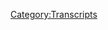 {{Transcript
    | title         = [[659: July 21-23, 2003]]
    | caption       = [https://knowledgefight.libsyn.com/659-july-21-23-2003 Listen to this episode on Libsyn]
    | episodeNumber = [[659: July 21-23, 2003|659]]
    | length        = 01:53:00
}}

{{MessageBox
    | header     = Warning: Bot Generated Content
    | text       = This transcript was automatically generated by transcription software and likely contains many mistakes and misattributions. Please check the audio for definitive quotes, attribution, and context.
    | image      = N3yvass4myg91.webp
    | imagewidth = 50px
    | id         = warning
}}

{{TranscriptBlock
    | name      = Unknown Speaker
    | timestamp = 00:00:00.000
    | text      = N-N-N-N-N-N-Knowledge Fight
}}

{{TranscriptBlock
    | name      = Unknown Speaker
    | timestamp = 00:00:12.960
    | text      = Dan and Jordan, I am sweating.
}}

{{TranscriptBlock
    | name      = Unknown Speaker
    | timestamp = 00:00:19.600
    | text      = Knowledgefight.com, it's time to pray.
}}

{{TranscriptBlock
    | name      = Unknown Speaker
    | timestamp = 00:00:21.480
    | text      = I have great respect for Knowledgefight.
}}

{{TranscriptBlock
    | name      = Unknown Speaker
    | timestamp = 00:00:23.920
    | text      = Knowledgefight.
}}

{{TranscriptBlock
    | name      = Unknown Speaker
    | timestamp = 00:00:24.920
    | text      = I'm sick of them posing as if they're the good guys, saying we are the bad guys.
}}

{{TranscriptBlock
    | name      = Unknown Speaker
    | timestamp = 00:00:29.359
    | text      = Knowledgefight.
}}

{{TranscriptBlock
    | name      = Unknown Speaker
    | timestamp = 00:00:30.359
    | text      = Dan and Jordan, Knowledgefight.
}}

{{TranscriptBlock
    | name      = Unknown Speaker
    | timestamp = 00:00:35.240
    | text      = Need, need money.
}}

{{TranscriptBlock
    | name      = Unknown Speaker
    | timestamp = 00:00:39.640
    | text      = Andy and Kansas, Andy and Kansas.
}}

{{TranscriptBlock
    | name      = Unknown Speaker
    | timestamp = 00:00:42.600
    | text      = Stop it.
}}

{{TranscriptBlock
    | name      = Unknown Speaker
    | timestamp = 00:00:43.600
    | text      = Andy and can, Andy and Kansas, Andy and, Andy, it's time to pray.
}}

{{TranscriptBlock
    | name      = Unknown Speaker
    | timestamp = 00:00:47.439
    | text      = Andy and Kansas, you're on the air, thanks for holding us.
}}

{{TranscriptBlock
    | name      = Unknown Speaker
    | timestamp = 00:00:49.600
    | text      = Hello Alex, I'm a fish pimp, calling in with your chalet, I love your room.
}}

{{TranscriptBlock
    | name      = Unknown Speaker
    | timestamp = 00:00:52.320
    | text      = Knowledgefight.
}}

{{TranscriptBlock
    | name      = Unknown Speaker
    | timestamp = 00:00:53.320
    | text      = N-N-N-N-Knowledge Fight.com.
}}

{{TranscriptBlock
    | name      = Unknown Speaker
    | timestamp = 00:00:54.320
    | text      = knowledgefight.com
}}

{{TranscriptBlock
    | name      = Unknown Speaker
    | timestamp = 00:00:57.320
    | text      = I love you
}}

{{TranscriptBlock
    | name      = Unknown Speaker
    | timestamp = 00:00:59.320
    | text      = Hey everybody, welcome back to Knowledge Fight, I'm Dan
}}

{{TranscriptBlock
    | name      = Unknown Speaker
    | timestamp = 00:01:01.320
    | text      = I'm Jordan
}}

{{TranscriptBlock
    | name      = Unknown Speaker
    | timestamp = 00:01:02.320
    | text      = We're a couple dudes, like to sit around, worship at the altar of Selene and talk a little bit about Alex Jones
}}

{{TranscriptBlock
    | name      = Unknown Speaker
    | timestamp = 00:01:06.319
    | text      = Oh indeed we are, Dan
}}

{{TranscriptBlock
    | name      = Unknown Speaker
    | timestamp = 00:01:08.319
    | text      = Jordan
}}

{{TranscriptBlock
    | name      = Unknown Speaker
    | timestamp = 00:01:09.319
    | text      = Dan, I have a quick question for you sir
}}

{{TranscriptBlock
    | name      = Unknown Speaker
    | timestamp = 00:01:10.319
    | text      = Again?
}}

{{TranscriptBlock
    | name      = Unknown Speaker
    | timestamp = 00:01:11.319
    | text      = Yes
}}

{{TranscriptBlock
    | name      = Unknown Speaker
    | timestamp = 00:01:12.319
    | text      = Wow
}}

{{TranscriptBlock
    | name      = Unknown Speaker
    | timestamp = 00:01:13.319
    | text      = Like every time
}}

{{TranscriptBlock
    | name      = Unknown Speaker
    | timestamp = 00:01:14.319
    | text      = Oh my god
}}

{{TranscriptBlock
    | name      = Unknown Speaker
    | timestamp = 00:01:15.319
    | text      = I mean it's absurd really
}}

{{TranscriptBlock
    | name      = Unknown Speaker
    | timestamp = 00:01:16.319
    | text      = Oh what
}}

{{TranscriptBlock
    | name      = Unknown Speaker
    | timestamp = 00:01:17.319
    | text      = What's your bright spot today?
}}

{{TranscriptBlock
    | name      = Unknown Speaker
    | timestamp = 00:01:19.319
    | text      = My bright spot today I think is that I think I'm done with Wirtle
}}

{{TranscriptBlock
    | name      = Unknown Speaker
    | timestamp = 00:01:23.319
    | text      = I was a late adopter because I just saw people posting these green dots and shit online
}}

{{TranscriptBlock
    | name      = Unknown Speaker
    | timestamp = 00:01:31.319
    | text      = And I was like, I don't want to get involved
}}

{{TranscriptBlock
    | name      = Unknown Speaker
    | timestamp = 00:01:33.319
    | text      = Right
}}

{{TranscriptBlock
    | name      = Unknown Speaker
    | timestamp = 00:01:34.319
    | text      = I see these things come and go and I'm just like, I'm too old for this nonsense
}}

{{TranscriptBlock
    | name      = Unknown Speaker
    | timestamp = 00:01:39.319
    | text      = But I do like word games
}}

{{TranscriptBlock
    | name      = Unknown Speaker
    | timestamp = 00:01:41.319
    | text      = I like, you know, I'm a Scrabble guy, I have been in the past
}}

{{TranscriptBlock
    | name      = Unknown Speaker
    | timestamp = 00:01:47.319
    | text      = You kicked my ass every time we played Scrabble
}}

{{TranscriptBlock
    | name      = Unknown Speaker
    | timestamp = 00:01:50.319
    | text      = That's true
}}

{{TranscriptBlock
    | name      = Unknown Speaker
    | timestamp = 00:01:51.319
    | text      = By a wide margin
}}

{{TranscriptBlock
    | name      = Unknown Speaker
    | timestamp = 00:01:52.319
    | text      = Yep and Boggle, I like Boggle
}}

{{TranscriptBlock
    | name      = Unknown Speaker
    | timestamp = 00:01:54.319
    | text      = You love Boggle
}}

{{TranscriptBlock
    | name      = Unknown Speaker
    | timestamp = 00:01:55.319
    | text      = There's some other games that have equally ill fitting names that I enjoy
}}

{{TranscriptBlock
    | name      = Unknown Speaker
    | timestamp = 00:02:01.319
    | text      = So I decided to give it a try and I'm on a 25 day streak and it's not even fun
}}

{{TranscriptBlock
    | name      = Unknown Speaker
    | timestamp = 00:02:08.319
    | text      = You've gotten it right every day for 25 days and you're disappointed
}}

{{TranscriptBlock
    | name      = Unknown Speaker
    | timestamp = 00:02:14.319
    | text      = I don't want to be like bragging or anything
}}

{{TranscriptBlock
    | name      = Unknown Speaker
    | timestamp = 00:02:16.319
    | text      = Sure
}}

{{TranscriptBlock
    | name      = Unknown Speaker
    | timestamp = 00:02:17.319
    | text      = Hey I'm sounding like Alex here, look I don't want to brag
}}

{{TranscriptBlock
    | name      = Unknown Speaker
    | timestamp = 00:02:19.319
    | text      = Listen, no big deal but you've gotten it right 25 days in a row
}}

{{TranscriptBlock
    | name      = Unknown Speaker
    | timestamp = 00:02:21.319
    | text      = It might be a very easy thing
}}

{{TranscriptBlock
    | name      = Unknown Speaker
    | timestamp = 00:02:24.319
    | text      = A very easy game
}}

{{TranscriptBlock
    | name      = Unknown Speaker
    | timestamp = 00:02:26.319
    | text      = And there might not be all that much to it
}}

{{TranscriptBlock
    | name      = Unknown Speaker
    | timestamp = 00:02:28.319
    | text      = I mean I'm pretty sure that is the specific charm to the game
}}

{{TranscriptBlock
    | name      = Unknown Speaker
    | timestamp = 00:02:32.319
    | text      = It might be
}}

{{TranscriptBlock
    | name      = Unknown Speaker
    | timestamp = 00:02:33.319
    | text      = Not for you
}}

{{TranscriptBlock
    | name      = Unknown Speaker
    | timestamp = 00:02:34.319
    | text      = It might be why it has universal appeal
}}

{{TranscriptBlock
    | name      = Unknown Speaker
    | timestamp = 00:02:37.319
    | text      = The bar of entry is just not challenging enough
}}

{{TranscriptBlock
    | name      = Unknown Speaker
    | timestamp = 00:02:41.319
    | text      = So pick it up, New York Times
}}

{{TranscriptBlock
    | name      = Unknown Speaker
    | timestamp = 00:02:44.319
    | text      = Get your shit together
}}

{{TranscriptBlock
    | name      = Unknown Speaker
    | timestamp = 00:02:46.319
    | text      = How many times do we have to say this to you, New York Times?
}}

{{TranscriptBlock
    | name      = Unknown Speaker
    | timestamp = 00:02:49.319
    | text      = I don't know, I guess if I wasn't getting them right I'd be mad
}}

{{TranscriptBlock
    | name      = Unknown Speaker
    | timestamp = 00:02:53.319
    | text      = So the flip side of this is
}}

{{TranscriptBlock
    | name      = Unknown Speaker
    | timestamp = 00:02:55.319
    | text      = I think you need to be getting it right around like 85% of the time
}}

{{TranscriptBlock
    | name      = Unknown Speaker
    | timestamp = 00:03:01.319
    | text      = To both have the satisfaction of achievement
}}

{{TranscriptBlock
    | name      = Unknown Speaker
    | timestamp = 00:03:04.319
    | text      = While at the same time something to shoot for
}}

{{TranscriptBlock
    | name      = Unknown Speaker
    | timestamp = 00:03:07.319
    | text      = 25 days out of 25 days in a row you're just like I can quit
}}

{{TranscriptBlock
    | name      = Unknown Speaker
    | timestamp = 00:03:10.319
    | text      = I'm the master of this game
}}

{{TranscriptBlock
    | name      = Unknown Speaker
    | timestamp = 00:03:12.319
    | text      = I'm not going that far but I am saying that I have grown weary of it
}}

{{TranscriptBlock
    | name      = Unknown Speaker
    | timestamp = 00:03:16.319
    | text      = Yeah
}}

{{TranscriptBlock
    | name      = Unknown Speaker
    | timestamp = 00:03:17.319
    | text      = It's the opposite of Elden Ring
}}

{{TranscriptBlock
    | name      = Unknown Speaker
    | timestamp = 00:03:18.319
    | text      = Right, but I mean think about it this way
}}

{{TranscriptBlock
    | name      = Unknown Speaker
    | timestamp = 00:03:20.319
    | text      = If you got one wrong tomorrow
}}

{{TranscriptBlock
    | name      = Unknown Speaker
    | timestamp = 00:03:23.319
    | text      = Then the next day you'd be so ready and raring to go
}}

{{TranscriptBlock
    | name      = Unknown Speaker
    | timestamp = 00:03:26.319
    | text      = Maybe
}}

{{TranscriptBlock
    | name      = Unknown Speaker
    | timestamp = 00:03:27.319
    | text      = I might not
}}

{{TranscriptBlock
    | name      = Unknown Speaker
    | timestamp = 00:03:28.319
    | text      = That's true
}}

{{TranscriptBlock
    | name      = Unknown Speaker
    | timestamp = 00:03:29.319
    | text      = I might be in the exact same place I am now which is
}}

{{TranscriptBlock
    | name      = Unknown Speaker
    | timestamp = 00:03:31.319
    | text      = I'm not very interesting
}}

{{TranscriptBlock
    | name      = Unknown Speaker
    | timestamp = 00:03:32.319
    | text      = Fair enough
}}

{{TranscriptBlock
    | name      = Unknown Speaker
    | timestamp = 00:03:33.319
    | text      = So what's your bright spot?
}}

{{TranscriptBlock
    | name      = Unknown Speaker
    | timestamp = 00:03:34.319
    | text      = My bright spot is
}}

{{TranscriptBlock
    | name      = Unknown Speaker
    | timestamp = 00:03:36.319
    | text      = I have, as you know we talked about it, I got contacts
}}

{{TranscriptBlock
    | name      = Unknown Speaker
    | timestamp = 00:03:40.319
    | text      = Right
}}

{{TranscriptBlock
    | name      = Unknown Speaker
    | timestamp = 00:03:41.319
    | text      = But
}}

{{TranscriptBlock
    | name      = Unknown Speaker
    | timestamp = 00:03:42.319
    | text      = I didn't even notice because you also shaved your beard around the same time
}}

{{TranscriptBlock
    | name      = Unknown Speaker
    | timestamp = 00:03:46.319
    | text      = I know
}}

{{TranscriptBlock
    | name      = Unknown Speaker
    | timestamp = 00:03:47.319
    | text      = And so it was just like
}}

{{TranscriptBlock
    | name      = Unknown Speaker
    | timestamp = 00:03:48.319
    | text      = Complete
}}

{{TranscriptBlock
    | name      = Unknown Speaker
    | timestamp = 00:03:49.319
    | text      = Multiple switches at the same time
}}

{{TranscriptBlock
    | name      = Unknown Speaker
    | timestamp = 00:03:50.319
    | text      = Complete wipe out of my face
}}

{{TranscriptBlock
    | name      = Unknown Speaker
    | timestamp = 00:03:53.319
    | text      = But the eye doctor, whenever I got the contacts
}}

{{TranscriptBlock
    | name      = Unknown Speaker
    | timestamp = 00:03:57.319
    | text      = We put in the regular ones, everything was going great
}}

{{TranscriptBlock
    | name      = Unknown Speaker
    | timestamp = 00:04:00.319
    | text      = And then right as I'm about to leave
}}

{{TranscriptBlock
    | name      = Unknown Speaker
    | timestamp = 00:04:01.319
    | text      = He just puts two loose contacts in my hand
}}

{{TranscriptBlock
    | name      = Unknown Speaker
    | timestamp = 00:04:04.319
    | text      = Not loose like they were out
}}

{{TranscriptBlock
    | name      = Unknown Speaker
    | timestamp = 00:04:06.319
    | text      = Loosies
}}

{{TranscriptBlock
    | name      = Unknown Speaker
    | timestamp = 00:04:07.319
    | text      = Little, yeah two loosies
}}

{{TranscriptBlock
    | name      = Unknown Speaker
    | timestamp = 00:04:08.319
    | text      = And he kind of gets in real close like he's doing a drug deal
}}

{{TranscriptBlock
    | name      = Unknown Speaker
    | timestamp = 00:04:11.319
    | text      = And it was like you know these are transition contact lenses
}}

{{TranscriptBlock
    | name      = Unknown Speaker
    | timestamp = 00:04:15.319
    | text      = And I was like I do not understand what you're talking about
}}

{{TranscriptBlock
    | name      = Unknown Speaker
    | timestamp = 00:04:18.319
    | text      = In the light they change to a darker color
}}

{{TranscriptBlock
    | name      = Unknown Speaker
    | timestamp = 00:04:21.319
    | text      = What fun
}}

{{TranscriptBlock
    | name      = Unknown Speaker
    | timestamp = 00:04:22.319
    | text      = It's amazing
}}

{{TranscriptBlock
    | name      = Unknown Speaker
    | timestamp = 00:04:23.319
    | text      = Magic contact lenses
}}

{{TranscriptBlock
    | name      = Unknown Speaker
    | timestamp = 00:04:24.319
    | text      = It's a magic concept
}}

{{TranscriptBlock
    | name      = Unknown Speaker
    | timestamp = 00:04:25.319
    | text      = Wow
}}

{{TranscriptBlock
    | name      = Unknown Speaker
    | timestamp = 00:04:26.319
    | text      = Because I have very sensitive eyes
}}

{{TranscriptBlock
    | name      = Unknown Speaker
    | timestamp = 00:04:27.319
    | text      = I do like the idea of the doctor trying to be like hey
}}

{{TranscriptBlock
    | name      = Unknown Speaker
    | timestamp = 00:04:30.319
    | text      = I mean it was
}}

{{TranscriptBlock
    | name      = Unknown Speaker
    | timestamp = 00:04:31.319
    | text      = Be a little sneaky about it
}}

{{TranscriptBlock
    | name      = Unknown Speaker
    | timestamp = 00:04:32.319
    | text      = No it was your first taste is free
}}

{{TranscriptBlock
    | name      = Unknown Speaker
    | timestamp = 00:04:34.319
    | text      = It was straight up like check these out
}}

{{TranscriptBlock
    | name      = Unknown Speaker
    | timestamp = 00:04:36.319
    | text      = You don't even know man
}}

{{TranscriptBlock
    | name      = Unknown Speaker
    | timestamp = 00:04:37.319
    | text      = I had
}}

{{TranscriptBlock
    | name      = Unknown Speaker
    | timestamp = 00:04:38.319
    | text      = I don't know I think it was like strep throat in college one time
}}

{{TranscriptBlock
    | name      = Unknown Speaker
    | timestamp = 00:04:42.319
    | text      = And I couldn't swallow pills
}}

{{TranscriptBlock
    | name      = Unknown Speaker
    | timestamp = 00:04:44.319
    | text      = I had gone to the student health center to get some steroids
}}

{{TranscriptBlock
    | name      = Unknown Speaker
    | timestamp = 00:04:48.319
    | text      = Right
}}

{{TranscriptBlock
    | name      = Unknown Speaker
    | timestamp = 00:04:49.319
    | text      = To alleviate things
}}

{{TranscriptBlock
    | name      = Unknown Speaker
    | timestamp = 00:04:50.319
    | text      = And because I couldn't take pills I needed to get the liquid steroids
}}

{{TranscriptBlock
    | name      = Unknown Speaker
    | timestamp = 00:04:53.319
    | text      = And the doctor when he was given to me had that same kind of moment
}}

{{TranscriptBlock
    | name      = Unknown Speaker
    | timestamp = 00:04:57.319
    | text      = Where it was sort of like conspiratorial
}}

{{TranscriptBlock
    | name      = Unknown Speaker
    | timestamp = 00:04:58.319
    | text      = Yeah yeah yeah
}}

{{TranscriptBlock
    | name      = Unknown Speaker
    | timestamp = 00:04:59.319
    | text      = You and me buddy
}}

{{TranscriptBlock
    | name      = Unknown Speaker
    | timestamp = 00:05:00.319
    | text      = He was like this is the stuff the rappers sing about
}}

{{TranscriptBlock
    | name      = Unknown Speaker
    | timestamp = 00:05:02.319
    | text      = I'm like what
}}

{{TranscriptBlock
    | name      = Unknown Speaker
    | timestamp = 00:05:06.319
    | text      = Yeah that's a fun moment
}}

{{TranscriptBlock
    | name      = Unknown Speaker
    | timestamp = 00:05:07.319
    | text      = That is a fun moment
}}

{{TranscriptBlock
    | name      = Unknown Speaker
    | timestamp = 00:05:09.319
    | text      = For me it was about getting messed up on purple drank
}}

{{TranscriptBlock
    | name      = Unknown Speaker
    | timestamp = 00:05:13.319
    | text      = Yes
}}

{{TranscriptBlock
    | name      = Unknown Speaker
    | timestamp = 00:05:14.319
    | text      = Apparently
}}

{{TranscriptBlock
    | name      = Unknown Speaker
    | timestamp = 00:05:15.319
    | text      = Yes
}}

{{TranscriptBlock
    | name      = Unknown Speaker
    | timestamp = 00:05:16.319
    | text      = Though I was actually sick
}}

{{TranscriptBlock
    | name      = Unknown Speaker
    | timestamp = 00:05:17.319
    | text      = Yeah
}}

{{TranscriptBlock
    | name      = Unknown Speaker
    | timestamp = 00:05:18.319
    | text      = Like I was
}}

{{TranscriptBlock
    | name      = Unknown Speaker
    | timestamp = 00:05:19.319
    | text      = Anyway
}}

{{TranscriptBlock
    | name      = Unknown Speaker
    | timestamp = 00:05:20.319
    | text      = Jordan today we have an episode to go over
}}

{{TranscriptBlock
    | name      = Unknown Speaker
    | timestamp = 00:05:21.319
    | text      = Oh we do?
}}

{{TranscriptBlock
    | name      = Unknown Speaker
    | timestamp = 00:05:22.319
    | text      = We do actually
}}

{{TranscriptBlock
    | name      = Unknown Speaker
    | timestamp = 00:05:23.319
    | text      = Alright
}}

{{TranscriptBlock
    | name      = Unknown Speaker
    | timestamp = 00:05:24.319
    | text      = A number of episodes
}}

{{TranscriptBlock
    | name      = Unknown Speaker
    | timestamp = 00:05:25.319
    | text      = So I wanted to after our last episode
}}

{{TranscriptBlock
    | name      = Unknown Speaker
    | timestamp = 00:05:26.319
    | text      = I'm putting Alex in a little bit of a time out cage
}}

{{TranscriptBlock
    | name      = Unknown Speaker
    | timestamp = 00:05:29.319
    | text      = Yeah
}}

{{TranscriptBlock
    | name      = Unknown Speaker
    | timestamp = 00:05:30.319
    | text      = So just some awfulness and such
}}

{{TranscriptBlock
    | name      = Unknown Speaker
    | timestamp = 00:05:33.319
    | text      = We'll get back to him
}}

{{TranscriptBlock
    | name      = Unknown Speaker
    | timestamp = 00:05:34.319
    | text      = I'm not going to chase him around
}}

{{TranscriptBlock
    | name      = Unknown Speaker
    | timestamp = 00:05:36.319
    | text      = In the present day
}}

{{TranscriptBlock
    | name      = Unknown Speaker
    | timestamp = 00:05:37.319
    | text      = So I decided it would be good to go back to the past again to 2003
}}

{{TranscriptBlock
    | name      = Unknown Speaker
    | timestamp = 00:05:41.319
    | text      = There was a story that we had left hanging sort of in 2003
}}

{{TranscriptBlock
    | name      = Unknown Speaker
    | timestamp = 00:05:45.319
    | text      = Which was the situation with the weapons expert in Iraq
}}

{{TranscriptBlock
    | name      = Unknown Speaker
    | timestamp = 00:05:50.319
    | text      = Who had died from suicide
}}

{{TranscriptBlock
    | name      = Unknown Speaker
    | timestamp = 00:05:52.319
    | text      = And I felt like if we left that hanging too long
}}

{{TranscriptBlock
    | name      = Unknown Speaker
    | timestamp = 00:05:56.319
    | text      = We might forget that that was something that we had been like
}}

{{TranscriptBlock
    | name      = Unknown Speaker
    | timestamp = 00:05:59.319
    | text      = We'll get back to this
}}

{{TranscriptBlock
    | name      = Unknown Speaker
    | timestamp = 00:06:00.319
    | text      = Right right right
}}

{{TranscriptBlock
    | name      = Unknown Speaker
    | timestamp = 00:06:01.319
    | text      = No no no this is important
}}

{{TranscriptBlock
    | name      = Unknown Speaker
    | timestamp = 00:06:02.319
    | text      = So we're going to take care of some of that as Alex talks about it
}}

{{TranscriptBlock
    | name      = Unknown Speaker
    | timestamp = 00:06:06.319
    | text      = And then a painfully boring stretch of Alex's show
}}

{{TranscriptBlock
    | name      = Unknown Speaker
    | timestamp = 00:06:11.319
    | text      = That leads to something quite fun
}}

{{TranscriptBlock
    | name      = Unknown Speaker
    | timestamp = 00:06:13.319
    | text      = Okay
}}

{{TranscriptBlock
    | name      = Unknown Speaker
    | timestamp = 00:06:14.319
    | text      = And we'll get down to business on all that
}}

{{TranscriptBlock
    | name      = Unknown Speaker
    | timestamp = 00:06:16.319
    | text      = But before we do Jordan let's take a little moment to say hello to some new wonks
}}

{{TranscriptBlock
    | name      = Unknown Speaker
    | timestamp = 00:06:19.319
    | text      = Oh that's a great idea
}}

{{TranscriptBlock
    | name      = Unknown Speaker
    | timestamp = 00:06:20.319
    | text      = So first Tabbie Prancer dancing in the hall
}}

{{TranscriptBlock
    | name      = Unknown Speaker
    | timestamp = 00:06:22.319
    | text      = Thank you so much you are now a policy wonk
}}

{{TranscriptBlock
    | name      = Unknown Speaker
    | timestamp = 00:06:24.319
    | text      = I'm a policy wonk
}}

{{TranscriptBlock
    | name      = Unknown Speaker
    | timestamp = 00:06:25.319
    | text      = Hold me closer Tabbie Prancer
}}

{{TranscriptBlock
    | name      = Unknown Speaker
    | timestamp = 00:06:27.319
    | text      = Dancing in the hall
}}

{{TranscriptBlock
    | name      = Unknown Speaker
    | timestamp = 00:06:28.319
    | text      = Yeah
}}

{{TranscriptBlock
    | name      = Unknown Speaker
    | timestamp = 00:06:29.319
    | text      = Next Alex Jones's forehead vein who's sick of his shit
}}

{{TranscriptBlock
    | name      = Unknown Speaker
    | timestamp = 00:06:31.319
    | text      = Thank you so much you are now a policy wonk
}}

{{TranscriptBlock
    | name      = Unknown Speaker
    | timestamp = 00:06:33.319
    | text      = I'm a policy wonk
}}

{{TranscriptBlock
    | name      = Unknown Speaker
    | timestamp = 00:06:34.319
    | text      = Thank you very much
}}

{{TranscriptBlock
    | name      = Unknown Speaker
    | timestamp = 00:06:35.319
    | text      = Thank you
}}

{{TranscriptBlock
    | name      = Unknown Speaker
    | timestamp = 00:06:36.319
    | text      = Next Charles Schwab
}}

{{TranscriptBlock
    | name      = Unknown Speaker
    | timestamp = 00:06:37.319
    | text      = Thank you so much you are now a policy wonk
}}

{{TranscriptBlock
    | name      = Unknown Speaker
    | timestamp = 00:06:38.319
    | text      = I'm a policy wonk
}}

{{TranscriptBlock
    | name      = Unknown Speaker
    | timestamp = 00:06:39.319
    | text      = Wait is that buzz marketing or, yeah
}}

{{TranscriptBlock
    | name      = Unknown Speaker
    | timestamp = 00:06:41.319
    | text      = It's hard to tell
}}

{{TranscriptBlock
    | name      = Unknown Speaker
    | timestamp = 00:06:42.319
    | text      = Did they get in touch with us
}}

{{TranscriptBlock
    | name      = Unknown Speaker
    | timestamp = 00:06:43.319
    | text      = Ugh they better
}}

{{TranscriptBlock
    | name      = Unknown Speaker
    | timestamp = 00:06:44.319
    | text      = Next Stackeys mom has got it going on
}}

{{TranscriptBlock
    | name      = Unknown Speaker
    | timestamp = 00:06:47.319
    | text      = Thank you so much you are now a policy wonk
}}

{{TranscriptBlock
    | name      = Unknown Speaker
    | timestamp = 00:06:49.319
    | text      = I'm a policy wonk
}}

{{TranscriptBlock
    | name      = Unknown Speaker
    | timestamp = 00:06:50.319
    | text      = Thank you very much
}}

{{TranscriptBlock
    | name      = Unknown Speaker
    | timestamp = 00:06:51.319
    | text      = Thank you
}}

{{TranscriptBlock
    | name      = Unknown Speaker
    | timestamp = 00:06:52.319
    | text      = Next Unity Paint Stuff punk rock king of the cats
}}

{{TranscriptBlock
    | name      = Unknown Speaker
    | timestamp = 00:06:54.319
    | text      = Thank you so much you are now a policy wonk
}}

{{TranscriptBlock
    | name      = Unknown Speaker
    | timestamp = 00:06:56.319
    | text      = I'm a policy wonk
}}

{{TranscriptBlock
    | name      = Unknown Speaker
    | timestamp = 00:06:57.319
    | text      = Thank you very much
}}

{{TranscriptBlock
    | name      = Unknown Speaker
    | timestamp = 00:06:58.319
    | text      = Aaaand fuck it you know what I am mad at the crew
}}

{{TranscriptBlock
    | name      = Unknown Speaker
    | timestamp = 00:07:00.319
    | text      = Thank you so much you are now a policy wonk
}}

{{TranscriptBlock
    | name      = Unknown Speaker
    | timestamp = 00:07:03.319
    | text      = I'm a policy wonk
}}

{{TranscriptBlock
    | name      = Unknown Speaker
    | timestamp = 00:07:04.319
    | text      = thank you so we're gonna be covering today July 21st through 23rd 2003 and I
}}

{{TranscriptBlock
    | name      = Unknown Speaker
    | timestamp = 00:07:11.860
    | text      = kind of had just intended to you know just do one episode in the past but man
}}

{{TranscriptBlock
    | name      = Unknown Speaker
    | timestamp = 00:07:17.100
    | text      = no man's land oh this is a long desert of content Alex is in a weird weird
}}

{{TranscriptBlock
    | name      = Unknown Speaker
    | timestamp = 00:07:27.740
    | text      = stretch of saying nothing for long periods of time on the show which is why
}}

{{TranscriptBlock
    | name      = Unknown Speaker
    | timestamp = 00:07:33.420
    | text      = we need to go three days to actually find enough stuff to talk about I mean
}}

{{TranscriptBlock
    | name      = Unknown Speaker
    | timestamp = 00:07:38.040
    | text      = the past is literally catching up with you yeah yeah and so we do get to on
}}

{{TranscriptBlock
    | name      = Unknown Speaker
    | timestamp = 00:07:43.379
    | text      = this July 21st episode pretty much right away Alex brings back up the weapons
}}

{{TranscriptBlock
    | name      = Unknown Speaker
    | timestamp = 00:07:48.540
    | text      = inspector from the UK David Kelly right so that gives us a chance to clean the
}}

{{TranscriptBlock
    | name      = Unknown Speaker
    | timestamp = 00:07:53.339
    | text      = slate on this one on Friday we talked about the death of the Ministry of
}}

{{TranscriptBlock
    | name      = Unknown Speaker
    | timestamp = 00:07:59.100
    | text      = Defense bioweapons expert former head of Porton down bioweapons laboratory that
}}

{{TranscriptBlock
    | name      = Unknown Speaker
    | timestamp = 00:08:04.259
    | text      = has its own ramifications we predicted that they would claim that it was a
}}

{{TranscriptBlock
    | name      = Unknown Speaker
    | timestamp = 00:08:09.100
    | text      = suicide and within about eight hours of finding his body yes they were sure it's
}}

{{TranscriptBlock
    | name      = Unknown Speaker
    | timestamp = 00:08:13.899
    | text      = a suicide of course the first police there said it was quote a grizzly find
}}

{{TranscriptBlock
    | name      = Unknown Speaker
    | timestamp = 00:08:18.779
    | text      = and he had just emailed a friend saying I'm going to fight this I'm going to
}}

{{TranscriptBlock
    | name      = Unknown Speaker
    | timestamp = 00:08:23.519
    | text      = expose these people I'm going to get my good name back and it was a place he
}}

{{TranscriptBlock
    | name      = Unknown Speaker
    | timestamp = 00:08:29.420
    | text      = walked a couple times a week he would walk about five miles away from his
}}

{{TranscriptBlock
    | name      = Unknown Speaker
    | timestamp = 00:08:33.179
    | text      = house and walk back British for big walkers and he was obviously ambushed
}}

{{TranscriptBlock
    | name      = Unknown Speaker
    | timestamp = 00:08:38.539
    | text      = and killed from all the evidence and I've read 50 news articles I've
}}

{{TranscriptBlock
    | name      = Unknown Speaker
    | timestamp = 00:08:42.539
    | text      = literally this weekend I've read his email the the doctor Kelly sent to a
}}

{{TranscriptBlock
    | name      = Unknown Speaker
    | timestamp = 00:08:47.659
    | text      = friend he had he did everything that somebody would do that was going to
}}

{{TranscriptBlock
    | name      = Unknown Speaker
    | timestamp = 00:08:52.139
    | text      = fight for their for their honor and that was going to stand up he had three
}}

{{TranscriptBlock
    | name      = Unknown Speaker
    | timestamp = 00:08:56.179
    | text      = children a wife he was only what 50 something years old so I decided not to
}}

{{TranscriptBlock
    | name      = Unknown Speaker
    | timestamp = 00:09:00.659
    | text      = cover this on our last 2003 episode because I knew it was a story that was
}}

{{TranscriptBlock
    | name      = Unknown Speaker
    | timestamp = 00:09:04.259
    | text      = going to come back up and that Alex was going to develop a conspiracy around so
}}

{{TranscriptBlock
    | name      = Unknown Speaker
    | timestamp = 00:09:07.980
    | text      = I wanted to wait until he had a chance to do that before getting into any
}}

{{TranscriptBlock
    | name      = Unknown Speaker
    | timestamp = 00:09:11.779
    | text      = rebutting so the piece that we discussed on the last episode is just how Alex was
}}

{{TranscriptBlock
    | name      = Unknown Speaker
    | timestamp = 00:09:17.019
    | text      = exaggerating and making up details in the immediate aftermath of Kelly's death
}}

{{TranscriptBlock
    | name      = Unknown Speaker
    | timestamp = 00:09:20.340
    | text      = in order to present the idea that he was murdered now more information has become
}}

{{TranscriptBlock
    | name      = Unknown Speaker
    | timestamp = 00:09:25.139
    | text      = public so Alex is claiming victory in his prediction that this was a murder
}}

{{TranscriptBlock
    | name      = Unknown Speaker
    | timestamp = 00:09:27.940
    | text      = that's being covered up so now let's try and understand this case a little better
}}

{{TranscriptBlock
    | name      = Unknown Speaker
    | timestamp = 00:09:31.539
    | text      = in its proper context this story begins with David Kelly a well-respected expert
}}

{{TranscriptBlock
    | name      = Unknown Speaker
    | timestamp = 00:09:36.980
    | text      = in biological weapons speaking to a couple of journalists under the
}}

{{TranscriptBlock
    | name      = Unknown Speaker
    | timestamp = 00:09:40.299
    | text      = assumption of anonymity these were Andrew Gilligan of the BBC and Susan
}}

{{TranscriptBlock
    | name      = Unknown Speaker
    | timestamp = 00:09:45.019
    | text      = Watts who reported for Newsnight one of the striking details that was included
}}

{{TranscriptBlock
    | name      = Unknown Speaker
    | timestamp = 00:09:49.779
    | text      = in both of their reports was that Downing Street had intentionally misled
}}

{{TranscriptBlock
    | name      = Unknown Speaker
    | timestamp = 00:09:53.820
    | text      = the public by injecting a claim into a dossier about Iraqi weapons of mass
}}

{{TranscriptBlock
    | name      = Unknown Speaker
    | timestamp = 00:09:58.299
    | text      = destruction capability namely that the Iraqi government could activate their
}}

{{TranscriptBlock
    | name      = Unknown Speaker
    | timestamp = 00:10:02.659
    | text      = weapons within 45 minutes right this was a salacious detail a very headline
}}

{{TranscriptBlock
    | name      = Unknown Speaker
    | timestamp = 00:10:08.299
    | text      = grabbing detail that was in both Watts and Gilligan's reporting from an
}}

{{TranscriptBlock
    | name      = Unknown Speaker
    | timestamp = 00:10:13.820
    | text      = unnamed source it was something that previously to this even Tony Blair had
}}

{{TranscriptBlock
    | name      = Unknown Speaker
    | timestamp = 00:10:18.899
    | text      = announced yeah in the rationale for war what was the name of that code name it
}}

{{TranscriptBlock
    | name      = Unknown Speaker
    | timestamp = 00:10:23.460
    | text      = was like Iceman or something like that the lying the fake source that they used
}}

{{TranscriptBlock
    | name      = Unknown Speaker
    | timestamp = 00:10:28.500
    | text      = to just lied their their teeth off of this isn't him okay that's not David
}}

{{TranscriptBlock
    | name      = Unknown Speaker
    | timestamp = 00:10:32.580
    | text      = Kelly no no no I know that's not David Kelly but the the Iceman was that
}}

{{TranscriptBlock
    | name      = Unknown Speaker
    | timestamp = 00:10:37.100
    | text      = murderer that they had the special about well and the guy from Top Gun oh that's
}}

{{TranscriptBlock
    | name      = Unknown Speaker
    | timestamp = 00:10:43.379
    | text      = right I was thinking of mr. freeze David Kelly was goose so Gilligan's reporting
}}

{{TranscriptBlock
    | name      = Unknown Speaker
    | timestamp = 00:10:49.580
    | text      = specifically alleged that this claim was put in as an attempt by the government
}}

{{TranscriptBlock
    | name      = Unknown Speaker
    | timestamp = 00:10:54.460
    | text      = to mislead right in his initial appearance reporting on this on the May
}}

{{TranscriptBlock
    | name      = Unknown Speaker
    | timestamp = 00:10:58.899
    | text      = 29th 2003 episode of today Gilligan said quote what this person says is that a
}}

{{TranscriptBlock
    | name      = Unknown Speaker
    | timestamp = 00:11:04.620
    | text      = week before the publication date of the dossier it was actually rather a bland
}}

{{TranscriptBlock
    | name      = Unknown Speaker
    | timestamp = 00:11:09.500
    | text      = production it didn't the the draft presented prepared for mr. Blair by the
}}

{{TranscriptBlock
    | name      = Unknown Speaker
    | timestamp = 00:11:14.620
    | text      = intelligence agencies didn't actually say very much more than was public
}}

{{TranscriptBlock
    | name      = Unknown Speaker
    | timestamp = 00:11:18.620
    | text      = knowledge already and Downing Street or our source says ordered a week before
}}

{{TranscriptBlock
    | name      = Unknown Speaker
    | timestamp = 00:11:23.659
    | text      = publication ordered it to be sexed up to be made more exciting and ordered more
}}

{{TranscriptBlock
    | name      = Unknown Speaker
    | timestamp = 00:11:28.460
    | text      = facts to be to be discovered Gilligan stressed that this detail the 45 minute
}}

{{TranscriptBlock
    | name      = Unknown Speaker
    | timestamp = 00:11:33.419
    | text      = point was very central to Tony Blair's appeal to go to war since it stressed
}}

{{TranscriptBlock
    | name      = Unknown Speaker
    | timestamp = 00:11:37.340
    | text      = the immediacy of the potential threat and in his reporting he was strongly
}}

{{TranscriptBlock
    | name      = Unknown Speaker
    | timestamp = 00:11:40.700
    | text      = suggesting that based on this unnamed source this was something that they knew
}}

{{TranscriptBlock
    | name      = Unknown Speaker
    | timestamp = 00:11:44.940
    | text      = shouldn't have been included in the dossier this was primarily because it
}}

{{TranscriptBlock
    | name      = Unknown Speaker
    | timestamp = 00:11:49.240
    | text      = was something that only came from one source initially who this apparently
}}

{{TranscriptBlock
    | name      = Unknown Speaker
    | timestamp = 00:11:53.940
    | text      = this intelligence source claimed was thought to have been mistaken the person
}}

{{TranscriptBlock
    | name      = Unknown Speaker
    | timestamp = 00:11:58.419
    | text      = who was the the person the one source that was behind the 45 minute claim was
}}

{{TranscriptBlock
    | name      = Unknown Speaker
    | timestamp = 00:12:02.620
    | text      = known to be probably wrong yes why was there a liar yeah or just like a
}}

{{TranscriptBlock
    | name      = Unknown Speaker
    | timestamp = 00:12:07.620
    | text      = fabulous or something right so the next day after this May 30th Susan Watts
}}

{{TranscriptBlock
    | name      = Unknown Speaker
    | timestamp = 00:12:11.899
    | text      = contacted Kelly and interviewed him over the phone which she recorded the
}}

{{TranscriptBlock
    | name      = Unknown Speaker
    | timestamp = 00:12:16.039
    | text      = transcript of this call makes it very clear that Kelly was aware that he was
}}

{{TranscriptBlock
    | name      = Unknown Speaker
    | timestamp = 00:12:19.379
    | text      = the source of these claims and that from particular details and Gilligan's
}}

{{TranscriptBlock
    | name      = Unknown Speaker
    | timestamp = 00:12:22.980
    | text      = reporting as well as that of another BBC reporter Kelly had spoken to it was
}}

{{TranscriptBlock
    | name      = Unknown Speaker
    | timestamp = 00:12:27.220
    | text      = clear that Watts could tell that he was their source based on previous
}}

{{TranscriptBlock
    | name      = Unknown Speaker
    | timestamp = 00:12:31.220
    | text      = conversations that they had had right then right so pretty immediately the
}}

{{TranscriptBlock
    | name      = Unknown Speaker
    | timestamp = 00:12:35.100
    | text      = Ministry of Defense at Downing Street came out and strongly denied the claims
}}

{{TranscriptBlock
    | name      = Unknown Speaker
    | timestamp = 00:12:38.539
    | text      = that were being made in the media and the House of Commons set up a committee
}}

{{TranscriptBlock
    | name      = Unknown Speaker
    | timestamp = 00:12:41.700
    | text      = to investigate whether or not the decision to go to war had been done with
}}

{{TranscriptBlock
    | name      = Unknown Speaker
    | timestamp = 00:12:44.779
    | text      = complete and accurate information ha ha ha one of the MPs who launched the
}}

{{TranscriptBlock
    | name      = Unknown Speaker
    | timestamp = 00:12:49.419
    | text      = effort Donald Anderson specifically cited Gilligan's reporting as one of the
}}

{{TranscriptBlock
    | name      = Unknown Speaker
    | timestamp = 00:12:53.179
    | text      = factors that led to the decision to open that inquiry at the same time the
}}

{{TranscriptBlock
    | name      = Unknown Speaker
    | timestamp = 00:12:57.460
    | text      = Ministry of Defense was getting curious about who had leaked this information
}}

{{TranscriptBlock
    | name      = Unknown Speaker
    | timestamp = 00:13:00.759
    | text      = that they felt was inaccurate on July 30th Kelly wrote a letter to his
}}

{{TranscriptBlock
    | name      = Unknown Speaker
    | timestamp = 00:13:05.679
    | text      = higher-ups at the Ministry of Defense which definitely intended to create the
}}

{{TranscriptBlock
    | name      = Unknown Speaker
    | timestamp = 00:13:10.220
    | text      = impression that he barely spoke to Gilligan he didn't say the stuff that
}}

{{TranscriptBlock
    | name      = Unknown Speaker
    | timestamp = 00:13:14.200
    | text      = was being reported and that he didn't even consider that he could have been
}}

{{TranscriptBlock
    | name      = Unknown Speaker
    | timestamp = 00:13:17.500
    | text      = his source until June 19th when someone informed him that some of the evidence
}}

{{TranscriptBlock
    | name      = Unknown Speaker
    | timestamp = 00:13:22.220
    | text      = provided in the House of Commons inquiry matched details he would have given
}}

{{TranscriptBlock
    | name      = Unknown Speaker
    | timestamp = 00:13:26.200
    | text      = right this is demonstrably untrue the stuff that was he was saying in this
}}

{{TranscriptBlock
    | name      = Unknown Speaker
    | timestamp = 00:13:31.139
    | text      = Ministry of Defense letter given the recording of Kelly's conversation with
}}

{{TranscriptBlock
    | name      = Unknown Speaker
    | timestamp = 00:13:34.779
    | text      = Watts from May 30th in discussing the reporting that was happening she asked
}}

{{TranscriptBlock
    | name      = Unknown Speaker
    | timestamp = 00:13:39.279
    | text      = quote are you getting much flak over that to which Kelly replied quote me no
}}

{{TranscriptBlock
    | name      = Unknown Speaker
    | timestamp = 00:13:44.259
    | text      = not yet anyway I was in New York what says quote yes good timing I suppose and
}}

{{TranscriptBlock
    | name      = Unknown Speaker
    | timestamp = 00:13:49.299
    | text      = Kelly offers up quote I mean they wouldn't think it was me I don't think
}}

{{TranscriptBlock
    | name      = Unknown Speaker
    | timestamp = 00:13:52.899
    | text      = maybe they would maybe they wouldn't I don't know well hey retrospect probably
}}

{{TranscriptBlock
    | name      = Unknown Speaker
    | timestamp = 00:13:59.259
    | text      = should have said that one hmm yeah this letter prompted some internal
}}

{{TranscriptBlock
    | name      = Unknown Speaker
    | timestamp = 00:14:03.220
    | text      = conversations and interviews within the Ministry of Defense which really were
}}

{{TranscriptBlock
    | name      = Unknown Speaker
    | timestamp = 00:14:07.220
    | text      = not good for Kelly he was interviewed by his superiors on July 4th and on the
}}

{{TranscriptBlock
    | name      = Unknown Speaker
    | timestamp = 00:14:12.580
    | text      = 7th a note was prepared in respect to the interviews which starts quote I began
}}

{{TranscriptBlock
    | name      = Unknown Speaker
    | timestamp = 00:14:17.100
    | text      = by explaining to dr. Kelly that his letter had serious implications first on
}}

{{TranscriptBlock
    | name      = Unknown Speaker
    | timestamp = 00:14:22.019
    | text      = the basis of his own account it appeared that he breached the normal standards of
}}

{{TranscriptBlock
    | name      = Unknown Speaker
    | timestamp = 00:14:25.539
    | text      = civil service behavior and departmental regulations by having a number of
}}

{{TranscriptBlock
    | name      = Unknown Speaker
    | timestamp = 00:14:29.299
    | text      = unauthorized and unreported contacts with journalists regardless of the
}}

{{TranscriptBlock
    | name      = Unknown Speaker
    | timestamp = 00:14:33.419
    | text      = detail of what had passed this opened up the possibility of disciplinary action
}}

{{TranscriptBlock
    | name      = Unknown Speaker
    | timestamp = 00:14:37.580
    | text      = this is really bad for Kelly because even if his story about not being the
}}

{{TranscriptBlock
    | name      = Unknown Speaker
    | timestamp = 00:14:42.179
    | text      = source for these claims was accurate he still might be in trouble and the fact
}}

{{TranscriptBlock
    | name      = Unknown Speaker
    | timestamp = 00:14:46.460
    | text      = that he's admitting to undisclosed contacts with journalists necessarily
}}

{{TranscriptBlock
    | name      = Unknown Speaker
    | timestamp = 00:14:50.139
    | text      = meant that more questions were going to be asked about these contacts oh yeah
}}

{{TranscriptBlock
    | name      = Unknown Speaker
    | timestamp = 00:14:53.379
    | text      = that initial interview didn't go all that well with it coming out that Kelly
}}

{{TranscriptBlock
    | name      = Unknown Speaker
    | timestamp = 00:14:57.779
    | text      = didn't even seem to be aware of the Ministry of Defense protocol as it
}}

{{TranscriptBlock
    | name      = Unknown Speaker
    | timestamp = 00:15:01.220
    | text      = related to interacting with journalists from the note about his interview quote
}}

{{TranscriptBlock
    | name      = Unknown Speaker
    | timestamp = 00:15:05.340
    | text      = he said that he had not really regarded his discussions with journalists
}}

{{TranscriptBlock
    | name      = Unknown Speaker
    | timestamp = 00:15:09.899
    | text      = academics etc as being about defense business but as a continuation of his
}}

{{TranscriptBlock
    | name      = Unknown Speaker
    | timestamp = 00:15:15.220
    | text      = role as a UN expert I said that this was at best extraordinarily naive
}}

{{TranscriptBlock
    | name      = Unknown Speaker
    | timestamp = 00:15:20.820
    | text      = journalists who are not seeking information out of academic interest but
}}

{{TranscriptBlock
    | name      = Unknown Speaker
    | timestamp = 00:15:24.419
    | text      = to construct stories mm-hmm in that interview the stakes of the situation
}}

{{TranscriptBlock
    | name      = Unknown Speaker
    | timestamp = 00:15:28.580
    | text      = became pretty clear which may not have been the case prior Richard Hatfield the
}}

{{TranscriptBlock
    | name      = Unknown Speaker
    | timestamp = 00:15:34.059
    | text      = personnel director of the Ministry of Defense brought up that whether Kelly
}}

{{TranscriptBlock
    | name      = Unknown Speaker
    | timestamp = 00:15:38.179
    | text      = meant for it to be the case or not his conversation with Gilligan may be
}}

{{TranscriptBlock
    | name      = Unknown Speaker
    | timestamp = 00:15:42.340
    | text      = central to resolving a public dispute between the government and the BBC quote
}}

{{TranscriptBlock
    | name      = Unknown Speaker
    | timestamp = 00:15:47.340
    | text      = it might become necessary to consider a public statement based on his account
}}

{{TranscriptBlock
    | name      = Unknown Speaker
    | timestamp = 00:15:51.179
    | text      = Gilligan's reputation was at stake and he would be bound to challenge any
}}

{{TranscriptBlock
    | name      = Unknown Speaker
    | timestamp = 00:15:55.460
    | text      = inaccuracies and I reminded dr. Kelly of the possibility that he might have been
}}

{{TranscriptBlock
    | name      = Unknown Speaker
    | timestamp = 00:16:00.139
    | text      = tape recorded ultimately Hatfield took Kelly's word and decided that his
}}

{{TranscriptBlock
    | name      = Unknown Speaker
    | timestamp = 00:16:04.700
    | text      = actions in terms of talking to journalists was very naive but not
}}

{{TranscriptBlock
    | name      = Unknown Speaker
    | timestamp = 00:16:08.179
    | text      = rising to the level of requiring disciplinary action so he essentially
}}

{{TranscriptBlock
    | name      = Unknown Speaker
    | timestamp = 00:16:11.259
    | text      = got off with a warning prior in regards to these these meetings that were about
}}

{{TranscriptBlock
    | name      = Unknown Speaker
    | timestamp = 00:16:15.700
    | text      = his letter that he sent to the Ministry of Defense right about the the
}}

{{TranscriptBlock
    | name      = Unknown Speaker
    | timestamp = 00:16:19.820
    | text      = suspicions but questions lingered and as more details came out from the foreign
}}

{{TranscriptBlock
    | name      = Unknown Speaker
    | timestamp = 00:16:24.620
    | text      = affairs select committee inquiry that was going on that was initiated by the
}}

{{TranscriptBlock
    | name      = Unknown Speaker
    | timestamp = 00:16:28.179
    | text      = House of Commons share it became more and more clear to people within the
}}

{{TranscriptBlock
    | name      = Unknown Speaker
    | timestamp = 00:16:31.379
    | text      = Ministry of Defense that in all likelihood Kelly was Gilligan source or
}}

{{TranscriptBlock
    | name      = Unknown Speaker
    | timestamp = 00:16:35.539
    | text      = Gilligan was making things up in a way that attributed his coverage to a source
}}

{{TranscriptBlock
    | name      = Unknown Speaker
    | timestamp = 00:16:40.019
    | text      = who was meant to look like Kelly right when the FAC report was released they
}}

{{TranscriptBlock
    | name      = Unknown Speaker
    | timestamp = 00:16:45.100
    | text      = determined that there was no evidence that the claim that the 45-minute detail
}}

{{TranscriptBlock
    | name      = Unknown Speaker
    | timestamp = 00:16:49.220
    | text      = was added at the behest of Downing Street against the wishes of the
}}

{{TranscriptBlock
    | name      = Unknown Speaker
    | timestamp = 00:16:52.500
    | text      = intelligence community as was the contention of Gilligan's reporting which
}}

{{TranscriptBlock
    | name      = Unknown Speaker
    | timestamp = 00:16:56.820
    | text      = relied on Kelly as a source because of that it became clear to people in the
}}

{{TranscriptBlock
    | name      = Unknown Speaker
    | timestamp = 00:17:01.019
    | text      = Ministry of Defense that a bunch of questions are about to start flying
}}

{{TranscriptBlock
    | name      = Unknown Speaker
    | timestamp = 00:17:03.700
    | text      = around about who the source for Gilligan story was and that if it were asked they
}}

{{TranscriptBlock
    | name      = Unknown Speaker
    | timestamp = 00:17:08.900
    | text      = would have to say that someone had come forward internally or else they would be
}}

{{TranscriptBlock
    | name      = Unknown Speaker
    | timestamp = 00:17:12.579
    | text      = in effect engaging in a cover-up they wouldn't have to come out and name
}}

{{TranscriptBlock
    | name      = Unknown Speaker
    | timestamp = 00:17:16.740
    | text      = Kelly but they warned him that there was a very high likelihood that his name
}}

{{TranscriptBlock
    | name      = Unknown Speaker
    | timestamp = 00:17:20.380
    | text      = would come out based on his contacts with multiple journalists who are
}}

{{TranscriptBlock
    | name      = Unknown Speaker
    | timestamp = 00:17:23.859
    | text      = probably gonna be able to put the pieces together right but you're hosed that's
}}

{{TranscriptBlock
    | name      = Unknown Speaker
    | timestamp = 00:17:28.019
    | text      = what they're saying there well maybe not hosed but like there is a hose yeah
}}

{{TranscriptBlock
    | name      = Unknown Speaker
    | timestamp = 00:17:31.660
    | text      = you're there is a possibility of something going bad yeah on July 8th the
}}

{{TranscriptBlock
    | name      = Unknown Speaker
    | timestamp = 00:17:37.779
    | text      = Ministry of Defense released a statement that someone inside the Ministry had
}}

{{TranscriptBlock
    | name      = Unknown Speaker
    | timestamp = 00:17:40.740
    | text      = come forward to say that he had met with Gilligan though Kelly was not named in
}}

{{TranscriptBlock
    | name      = Unknown Speaker
    | timestamp = 00:17:44.900
    | text      = this statement the statement reflected terms that Kelly had agreed to and that
}}

{{TranscriptBlock
    | name      = Unknown Speaker
    | timestamp = 00:17:49.339
    | text      = what he had said when he met Gilligan didn't match the account in the reports
}}

{{TranscriptBlock
    | name      = Unknown Speaker
    | timestamp = 00:17:53.140
    | text      = that was the basis of the statement and like I said Kelly agreed to this being
}}

{{TranscriptBlock
    | name      = Unknown Speaker
    | timestamp = 00:17:56.940
    | text      = released of course naturally this led to the BBC releasing a statement defending
}}

{{TranscriptBlock
    | name      = Unknown Speaker
    | timestamp = 00:18:00.700
    | text      = their reporting which led to an impasse since both sides couldn't really reveal
}}

{{TranscriptBlock
    | name      = Unknown Speaker
    | timestamp = 00:18:04.259
    | text      = who they were talking about it's a trouble yeah on July 9th Kelly's name
}}

{{TranscriptBlock
    | name      = Unknown Speaker
    | timestamp = 00:18:08.980
    | text      = was confirmed to the press as being the person who came forward as the result of
}}

{{TranscriptBlock
    | name      = Unknown Speaker
    | timestamp = 00:18:12.579
    | text      = a Q&A session with a representative from the Ministry of Defense they had set up
}}

{{TranscriptBlock
    | name      = Unknown Speaker
    | timestamp = 00:18:17.420
    | text      = a policy of not naming Kelly but if a question was asked directly to them they
}}

{{TranscriptBlock
    | name      = Unknown Speaker
    | timestamp = 00:18:22.299
    | text      = would be able to confirm that he was the official in question oh my god this set
}}

{{TranscriptBlock
    | name      = Unknown Speaker
    | timestamp = 00:18:26.299
    | text      = off a bit of a media blitz and Kelly decided to not be at home for a while
}}

{{TranscriptBlock
    | name      = Unknown Speaker
    | timestamp = 00:18:30.539
    | text      = taking his family to a coastal town yeah otherwise Kelly understandably felt hung
}}

{{TranscriptBlock
    | name      = Unknown Speaker
    | timestamp = 00:18:35.259
    | text      = out to dry by the Ministry of Defense and also a bit miffed that he wasn't
}}

{{TranscriptBlock
    | name      = Unknown Speaker
    | timestamp = 00:18:38.420
    | text      = taking to a secure location prior to the name being confirmed to the press that
}}

{{TranscriptBlock
    | name      = Unknown Speaker
    | timestamp = 00:18:42.579
    | text      = could have led to some danger and when Alex talks about like him feeling
}}

{{TranscriptBlock
    | name      = Unknown Speaker
    | timestamp = 00:18:46.220
    | text      = mistreated by the government this is a large part of it yeah the fact that he
}}

{{TranscriptBlock
    | name      = Unknown Speaker
    | timestamp = 00:18:51.099
    | text      = wasn't giving any heads up by about you're gonna confirm that I'm the person
}}

{{TranscriptBlock
    | name      = Unknown Speaker
    | timestamp = 00:18:55.299
    | text      = no who came forward in the Ministry of Defense right their policy was
}}

{{TranscriptBlock
    | name      = Unknown Speaker
    | timestamp = 00:18:58.619
    | text      = essentially Will Ferrell in Austin Powers where it's like damn you asked me
}}

{{TranscriptBlock
    | name      = Unknown Speaker
    | timestamp = 00:19:02.180
    | text      = three times now I have to tell you it's mr. Kelly like what are you talking
}}

{{TranscriptBlock
    | name      = Unknown Speaker
    | timestamp = 00:19:05.420
    | text      = about right if they ask a good question then you have to tell them but the
}}

{{TranscriptBlock
    | name      = Unknown Speaker
    | timestamp = 00:19:10.019
    | text      = problem with that too conceivably is they're like if you just listed off
}}

{{TranscriptBlock
    | name      = Unknown Speaker
    | timestamp = 00:19:12.779
    | text      = names right yeah it's silly it's not not ironclad way to keep information here
}}

{{TranscriptBlock
    | name      = Unknown Speaker
    | timestamp = 00:19:19.299
    | text      = are my guesses is it him no isn't him no isn't him yes thank you
}}

{{TranscriptBlock
    | name      = Unknown Speaker
    | timestamp = 00:19:24.019
    | text      = so on July 15th Kelly appeared before the Foreign Affairs Committee and
}}

{{TranscriptBlock
    | name      = Unknown Speaker
    | timestamp = 00:19:28.579
    | text      = questions came up not only about his conversations with Gilligan but also
}}

{{TranscriptBlock
    | name      = Unknown Speaker
    | timestamp = 00:19:32.539
    | text      = Susan Watts and his testimony Kelly claimed that he had only met with Watts
}}

{{TranscriptBlock
    | name      = Unknown Speaker
    | timestamp = 00:19:37.140
    | text      = one time and it was in November 2002 on this basis he denied making the claims
}}

{{TranscriptBlock
    | name      = Unknown Speaker
    | timestamp = 00:19:42.380
    | text      = that were alleged in Susan Watts is reporting this will become a huge
}}

{{TranscriptBlock
    | name      = Unknown Speaker
    | timestamp = 00:19:46.339
    | text      = problem later because as I mentioned Watts recorded their interview right
}}

{{TranscriptBlock
    | name      = Unknown Speaker
    | timestamp = 00:19:50.259
    | text      = right his interview viewed in the context of other known information seems
}}

{{TranscriptBlock
    | name      = Unknown Speaker
    | timestamp = 00:19:55.059
    | text      = very evasive and like someone covering their tracks but probably not somebody
}}

{{TranscriptBlock
    | name      = Unknown Speaker
    | timestamp = 00:19:59.180
    | text      = acting maliciously it has the feeling of somebody who made a huge mistake and
}}

{{TranscriptBlock
    | name      = Unknown Speaker
    | timestamp = 00:20:03.220
    | text      = things have gotten way out of hand to the point where reputations and life's
}}

{{TranscriptBlock
    | name      = Unknown Speaker
    | timestamp = 00:20:06.779
    | text      = work were in danger of being destroyed yeah because he was a very credible
}}

{{TranscriptBlock
    | name      = Unknown Speaker
    | timestamp = 00:20:10.819
    | text      = well-respected weapons expert who had a had a deep resume and I I don't know it
}}

{{TranscriptBlock
    | name      = Unknown Speaker
    | timestamp = 00:20:18.660
    | text      = seems like there's a possibility he was just talking shit yeah it got out of
}}

{{TranscriptBlock
    | name      = Unknown Speaker
    | timestamp = 00:20:22.180
    | text      = hand yeah he just he just started talking and then kept trying to like
}}

{{TranscriptBlock
    | name      = Unknown Speaker
    | timestamp = 00:20:26.460
    | text      = doing him trying to do damage control only made things spiral further out of
}}

{{TranscriptBlock
    | name      = Unknown Speaker
    | timestamp = 00:20:31.259
    | text      = control it has some of that vibe yeah so Kelly left the FAC hearing feeling good
}}

{{TranscriptBlock
    | name      = Unknown Speaker
    | timestamp = 00:20:36.539
    | text      = and fairly relieved and the chair of the committee Donald Anderson released a
}}

{{TranscriptBlock
    | name      = Unknown Speaker
    | timestamp = 00:20:39.980
    | text      = statement to the press that included this line quote colleagues have also
}}

{{TranscriptBlock
    | name      = Unknown Speaker
    | timestamp = 00:20:43.420
    | text      = asked me to pass on their view that dr. Kelly has been poorly treated by the
}}

{{TranscriptBlock
    | name      = Unknown Speaker
    | timestamp = 00:20:47.059
    | text      = government that again is another place where Alex is taking this claim of
}}

{{TranscriptBlock
    | name      = Unknown Speaker
    | timestamp = 00:20:51.059
    | text      = mistreatment from of the government towards Kelly right the next day July
}}

{{TranscriptBlock
    | name      = Unknown Speaker
    | timestamp = 00:20:55.819
    | text      = 16th Kelly was set to testify before the Intelligence and Security Committee which
}}

{{TranscriptBlock
    | name      = Unknown Speaker
    | timestamp = 00:21:00.180
    | text      = followed along a lot of the same lines as the previous day's hearing on the
}}

{{TranscriptBlock
    | name      = Unknown Speaker
    | timestamp = 00:21:04.779
    | text      = 17th Kelly provided a list of journalists he'd been in touch with to
}}

{{TranscriptBlock
    | name      = Unknown Speaker
    | timestamp = 00:21:07.980
    | text      = the committee's and wrote a bunch of emails to associates many had reached
}}

{{TranscriptBlock
    | name      = Unknown Speaker
    | timestamp = 00:21:11.900
    | text      = out with well wishes and he replied graciously and said that he hoped that
}}

{{TranscriptBlock
    | name      = Unknown Speaker
    | timestamp = 00:21:15.500
    | text      = things would blow over soon sure Alex is mischaracterizing these emails as him
}}

{{TranscriptBlock
    | name      = Unknown Speaker
    | timestamp = 00:21:20.140
    | text      = saying he's gonna fight to the death and I'll never give up and I will never
}}

{{TranscriptBlock
    | name      = Unknown Speaker
    | timestamp = 00:21:24.180
    | text      = surrender but he's doing that because that's what fits the archetype narrative
}}

{{TranscriptBlock
    | name      = Unknown Speaker
    | timestamp = 00:21:28.259
    | text      = that Alex sells about whistleblowers that's Alex fudging details to make a
}}

{{TranscriptBlock
    | name      = Unknown Speaker
    | timestamp = 00:21:32.980
    | text      = particular case fit his mold as opposed to him recognizing details that are you
}}

{{TranscriptBlock
    | name      = Unknown Speaker
    | timestamp = 00:21:37.180
    | text      = know like seeing them out in the wild and like yeah that's consistent with my
}}

{{TranscriptBlock
    | name      = Unknown Speaker
    | timestamp = 00:21:40.380
    | text      = mold no just jamming it into the hole according to Kelly's wife's testimony
}}

{{TranscriptBlock
    | name      = Unknown Speaker
    | timestamp = 00:21:46.460
    | text      = that morning they'd gotten up and he seemed normal but pretty tired a little
}}

{{TranscriptBlock
    | name      = Unknown Speaker
    | timestamp = 00:21:51.099
    | text      = later in the day she found him sitting silently in the sitting room which was
}}

{{TranscriptBlock
    | name      = Unknown Speaker
    | timestamp = 00:21:54.619
    | text      = uncharacteristic of him she said quote I thought he had a broken heart he was
}}

{{TranscriptBlock
    | name      = Unknown Speaker
    | timestamp = 00:21:59.140
    | text      = very very he had shrunk into himself he just looked as he as he had shrunk he
}}

{{TranscriptBlock
    | name      = Unknown Speaker
    | timestamp = 00:22:04.880
    | text      = couldn't put two sentences together they couldn't talk Oh around 320 that
}}

{{TranscriptBlock
    | name      = Unknown Speaker
    | timestamp = 00:22:09.380
    | text      = afternoon Kelly left the house for a walk having previously received a call
}}

{{TranscriptBlock
    | name      = Unknown Speaker
    | timestamp = 00:22:12.859
    | text      = from an associate of his wing commander Clark who had discussed issues related
}}

{{TranscriptBlock
    | name      = Unknown Speaker
    | timestamp = 00:22:17.140
    | text      = to Susan Watts with him it's theorized in the full investigation of his death
}}

{{TranscriptBlock
    | name      = Unknown Speaker
    | timestamp = 00:22:21.140
    | text      = that at some point after the hearings he became aware that there was a recording
}}

{{TranscriptBlock
    | name      = Unknown Speaker
    | timestamp = 00:22:24.660
    | text      = of his interview with Watts and that he had testified that he had absolutely not
}}

{{TranscriptBlock
    | name      = Unknown Speaker
    | timestamp = 00:22:28.460
    | text      = said the things that were on that tape right Clark's mentioned that they had
}}

{{TranscriptBlock
    | name      = Unknown Speaker
    | timestamp = 00:22:32.779
    | text      = discussed Watts in their last phone call gives some credence to this as does
}}

{{TranscriptBlock
    | name      = Unknown Speaker
    | timestamp = 00:22:36.539
    | text      = Clark's testimony regarding Kelly's response to the hearing on the 15th quote
}}

{{TranscriptBlock
    | name      = Unknown Speaker
    | timestamp = 00:22:41.019
    | text      = he was totally thrown by the question or the quotation that was given to him from
}}

{{TranscriptBlock
    | name      = Unknown Speaker
    | timestamp = 00:22:45.460
    | text      = Susan Watts he spoke about that when he came back to the office he said that
}}

{{TranscriptBlock
    | name      = Unknown Speaker
    | timestamp = 00:22:49.940
    | text      = through him yeah he did not expected or anticipated that that would have come to
}}

{{TranscriptBlock
    | name      = Unknown Speaker
    | timestamp = 00:22:54.380
    | text      = the fore in this forum right I'm not gonna get into the details about it but
}}

{{TranscriptBlock
    | name      = Unknown Speaker
    | timestamp = 00:22:58.059
    | text      = there's a very compelling and thorough amount of evidence that he died from
}}

{{TranscriptBlock
    | name      = Unknown Speaker
    | timestamp = 00:23:01.980
    | text      = suicide and that all the details and fantasies Alex is adding to the story
}}

{{TranscriptBlock
    | name      = Unknown Speaker
    | timestamp = 00:23:05.940
    | text      = are just figments of his sick imagination this story is a tragedy and
}}

{{TranscriptBlock
    | name      = Unknown Speaker
    | timestamp = 00:23:10.299
    | text      = in all likelihood it's a story of someone who made a really big mistake
}}

{{TranscriptBlock
    | name      = Unknown Speaker
    | timestamp = 00:23:13.019
    | text      = and then in the process of dealing with that mistake made a series of further
}}

{{TranscriptBlock
    | name      = Unknown Speaker
    | timestamp = 00:23:16.380
    | text      = mistakes and tell he was facing the prospect of his reputation being
}}

{{TranscriptBlock
    | name      = Unknown Speaker
    | timestamp = 00:23:19.579
    | text      = destroyed his freedom possibly being taken away and even the possibility of
}}

{{TranscriptBlock
    | name      = Unknown Speaker
    | timestamp = 00:23:23.500
    | text      = him being seen as working against his country's government yep David Kelly at
}}

{{TranscriptBlock
    | name      = Unknown Speaker
    | timestamp = 00:23:28.339
    | text      = the root of things wasn't even a whistleblower the way Alex uses the term
}}

{{TranscriptBlock
    | name      = Unknown Speaker
    | timestamp = 00:23:32.019
    | text      = and Alex's coverage of this story is just disgraceful with no evidence other
}}

{{TranscriptBlock
    | name      = Unknown Speaker
    | timestamp = 00:23:36.059
    | text      = than his imagination Alex is suggesting that Kelly was ambushed and murdered
}}

{{TranscriptBlock
    | name      = Unknown Speaker
    | timestamp = 00:23:39.779
    | text      = because if that were true it would really help Alex tell the kind of scary
}}

{{TranscriptBlock
    | name      = Unknown Speaker
    | timestamp = 00:23:44.339
    | text      = stories that he likes to tell to keep his audience interested he's exploiting
}}

{{TranscriptBlock
    | name      = Unknown Speaker
    | timestamp = 00:23:48.619
    | text      = tragedy and using Kelly's death as a prop and I find that inexcusable and
}}

{{TranscriptBlock
    | name      = Unknown Speaker
    | timestamp = 00:23:53.380
    | text      = disgusting and that you know the story of Kelly's fall yeah is it's a tragic
}}

{{TranscriptBlock
    | name      = Unknown Speaker
    | timestamp = 00:24:01.539
    | text      = but very interesting right tale yeah it is it is very much like cinematic in
}}

{{TranscriptBlock
    | name      = Unknown Speaker
    | timestamp = 00:24:09.420
    | text      = its elements you know just that like oh fuck oh fuck oh fuck oh fuck oh fuck and
}}

{{TranscriptBlock
    | name      = Unknown Speaker
    | timestamp = 00:24:15.180
    | text      = it keeps trying to get ahead of it keeps trying to be one step away from like I
}}

{{TranscriptBlock
    | name      = Unknown Speaker
    | timestamp = 00:24:19.859
    | text      = got away and it just caught up just caught up man possibly or I think
}}

{{TranscriptBlock
    | name      = Unknown Speaker
    | timestamp = 00:24:25.380
    | text      = there's an entire possibility that he didn't think that he had said the things
}}

{{TranscriptBlock
    | name      = Unknown Speaker
    | timestamp = 00:24:29.180
    | text      = that were being used in the reporting oh sure until he realized there was a
}}

{{TranscriptBlock
    | name      = Unknown Speaker
    | timestamp = 00:24:33.259
    | text      = recording right of stuff and that it became became harshly real yeah I don't
}}

{{TranscriptBlock
    | name      = Unknown Speaker
    | timestamp = 00:24:38.339
    | text      = really know and since he's gone you know I don't know if you'll ever really know
}}

{{TranscriptBlock
    | name      = Unknown Speaker
    | timestamp = 00:24:42.500
    | text      = right but I yeah I don't know I don't say it's just it's a sad story that did
}}

{{TranscriptBlock
    | name      = Unknown Speaker
    | timestamp = 00:24:51.180
    | text      = not have to go this way nope and I think Alex only makes it worse by trying to
}}

{{TranscriptBlock
    | name      = Unknown Speaker
    | timestamp = 00:24:56.779
    | text      = co-opt it for his own purposes you betcha now there is one detail that
}}

{{TranscriptBlock
    | name      = Unknown Speaker
    | timestamp = 00:25:02.940
    | text      = actually does lend itself to Alex's theories okay and Alex is gonna bring it
}}

{{TranscriptBlock
    | name      = Unknown Speaker
    | timestamp = 00:25:07.660
    | text      = up in this next clip and mmm dead scientists feared dark actors playing
}}

{{TranscriptBlock
    | name      = Unknown Speaker
    | timestamp = 00:25:13.220
    | text      = games he had just contacted a friend and said I'm being harassed I'm being
}}

{{TranscriptBlock
    | name      = Unknown Speaker
    | timestamp = 00:25:18.460
    | text      = intimidated I'm being mistreated dark actors are all around me and then he
}}

{{TranscriptBlock
    | name      = Unknown Speaker
    | timestamp = 00:25:23.500
    | text      = ends up dead and they say Oh suicide suicide suicide so Alex is exaggerating
}}

{{TranscriptBlock
    | name      = Unknown Speaker
    | timestamp = 00:25:30.099
    | text      = that but there is an email that David Kelly sent that morning that mentioned
}}

{{TranscriptBlock
    | name      = Unknown Speaker
    | timestamp = 00:25:34.299
    | text      = quote dark actors there's an irony that Alex is missing here though because that
}}

{{TranscriptBlock
    | name      = Unknown Speaker
    | timestamp = 00:25:38.940
    | text      = email was sent to New York Times columnist and Iraq War all-star Judith
}}

{{TranscriptBlock
    | name      = Unknown Speaker
    | timestamp = 00:25:43.059
    | text      = Miller on the 16th Miller wrote Kelly saying quote I heard from another member
}}

{{TranscriptBlock
    | name      = Unknown Speaker
    | timestamp = 00:25:47.819
    | text      = of your fan club that things went well for you today hope it's true
}}

{{TranscriptBlock
    | name      = Unknown Speaker
    | timestamp = 00:25:51.400
    | text      = Kelly replied on the morning of the 17th quote I will wait until the end of the
}}

{{TranscriptBlock
    | name      = Unknown Speaker
    | timestamp = 00:25:55.500
    | text      = week before judging many dark actors playing games it's certainly a weird
}}

{{TranscriptBlock
    | name      = Unknown Speaker
    | timestamp = 00:26:00.279
    | text      = thing to say but there's no context for this comment and none of his other
}}

{{TranscriptBlock
    | name      = Unknown Speaker
    | timestamp = 00:26:04.140
    | text      = correspondences nor his family members testimony matched the conclusions that
}}

{{TranscriptBlock
    | name      = Unknown Speaker
    | timestamp = 00:26:08.500
    | text      = Alex is jumping to right you could easily see it being some reference that
}}

{{TranscriptBlock
    | name      = Unknown Speaker
    | timestamp = 00:26:13.299
    | text      = between him and Judith sure like I don't know I don't know how people communicate
}}

{{TranscriptBlock
    | name      = Unknown Speaker
    | timestamp = 00:26:17.259
    | text      = right because all the other emails that are you know they're all in his like the
}}

{{TranscriptBlock
    | name      = Unknown Speaker
    | timestamp = 00:26:23.059
    | text      = investigation sure document you can find none of them have that tone at all no
}}

{{TranscriptBlock
    | name      = Unknown Speaker
    | timestamp = 00:26:29.339
    | text      = seems like maybe him and Judith were just on weird terms yeah that's entirely
}}

{{TranscriptBlock
    | name      = Unknown Speaker
    | timestamp = 00:26:34.059
    | text      = possible I mean I would imagine he that at that time with his point of view in
}}

{{TranscriptBlock
    | name      = Unknown Speaker
    | timestamp = 00:26:39.420
    | text      = the circumstances I imagine that he's definitely got some like people are out
}}

{{TranscriptBlock
    | name      = Unknown Speaker
    | timestamp = 00:26:43.779
    | text      = to get me you know well actually one of his big fears that you can find if you
}}

{{TranscriptBlock
    | name      = Unknown Speaker
    | timestamp = 00:26:48.920
    | text      = really look into the details was that the Iraqi people would be out to get him
}}

{{TranscriptBlock
    | name      = Unknown Speaker
    | timestamp = 00:26:54.059
    | text      = and that's because he had been involved in looking at weapons capabilities and
}}

{{TranscriptBlock
    | name      = Unknown Speaker
    | timestamp = 00:27:00.059
    | text      = also with some not necessarily the highest levels but some elements of
}}

{{TranscriptBlock
    | name      = Unknown Speaker
    | timestamp = 00:27:05.420
    | text      = negotiation and some discussions with the Iraqi side right about like just
}}

{{TranscriptBlock
    | name      = Unknown Speaker
    | timestamp = 00:27:11.500
    | text      = give these things up give assurances and then there won't be a war you know
}}

{{TranscriptBlock
    | name      = Unknown Speaker
    | timestamp = 00:27:15.660
    | text      = nothing's gonna happen and he had some fear that he would end up becoming a
}}

{{TranscriptBlock
    | name      = Unknown Speaker
    | timestamp = 00:27:21.980
    | text      = scene as somebody who was lying to them in order to attack them right yeah right
}}

{{TranscriptBlock
    | name      = Unknown Speaker
    | timestamp = 00:27:27.980
    | text      = no the stakes could not be higher yeah yeah and it's brutal yeah it's just just
}}

{{TranscriptBlock
    | name      = Unknown Speaker
    | timestamp = 00:27:35.220
    | text      = horrific mm-hmm yeah anyway Alex gets a call he's not not a lot going on and so
}}

{{TranscriptBlock
    | name      = Unknown Speaker
    | timestamp = 00:27:41.900
    | text      = he takes call and this caller wants to know like what is the military
}}

{{TranscriptBlock
    | name      = Unknown Speaker
    | timestamp = 00:27:46.779
    | text      = industrial complex what is this shadowy organization all right and who's on top
}}

{{TranscriptBlock
    | name      = Unknown Speaker
    | timestamp = 00:27:52.059
    | text      = this is a big question it is and and Alex gives the the pecking order okay
}}

{{TranscriptBlock
    | name      = Unknown Speaker
    | timestamp = 00:27:57.420
    | text      = and the devil correct the devil is missing Oh what is the military
}}

{{TranscriptBlock
    | name      = Unknown Speaker
    | timestamp = 00:28:02.099
    | text      = industrial complex exactly let me break this down and what's the pecking order
}}

{{TranscriptBlock
    | name      = Unknown Speaker
    | timestamp = 00:28:05.900
    | text      = let me let me break this down the pecking order is the royal families of
}}

{{TranscriptBlock
    | name      = Unknown Speaker
    | timestamp = 00:28:10.059
    | text      = Europe why that on the tabloids by and large that all the tabloids this is
}}

{{TranscriptBlock
    | name      = Unknown Speaker
    | timestamp = 00:28:14.240
    | text      = admitted track that owners the big tabloids back and it's owned by the
}}

{{TranscriptBlock
    | name      = Unknown Speaker
    | timestamp = 00:28:18.980
    | text      = royal family they create this illusion they don't have any power they don't
}}

{{TranscriptBlock
    | name      = Unknown Speaker
    | timestamp = 00:28:23.220
    | text      = have any money a really rich people don't want you knowing how much power
}}

{{TranscriptBlock
    | name      = Unknown Speaker
    | timestamp = 00:28:27.059
    | text      = they have I understand so it goes to the royal families 5050 basically with the
}}

{{TranscriptBlock
    | name      = Unknown Speaker
    | timestamp = 00:28:33.359
    | text      = Rothschild's crumps and other big industrialist crops and banking families
}}

{{TranscriptBlock
    | name      = Unknown Speaker
    | timestamp = 00:28:38.099
    | text      = that own the private central banks that own the printing presses that print the
}}

{{TranscriptBlock
    | name      = Unknown Speaker
    | timestamp = 00:28:42.619
    | text      = money so the really rich people print the money issue the credit control the
}}

{{TranscriptBlock
    | name      = Unknown Speaker
    | timestamp = 00:28:46.859
    | text      = banks now out of them comes the military industrial complex and that's the
}}

{{TranscriptBlock
    | name      = Unknown Speaker
    | timestamp = 00:28:53.140
    | text      = companies whose shares are owned by the banks that's the Lockheed Martin's the
}}

{{TranscriptBlock
    | name      = Unknown Speaker
    | timestamp = 00:28:57.740
    | text      = GE's that own the ABC's and the NBC's so Alex isn't really giving the pecking
}}

{{TranscriptBlock
    | name      = Unknown Speaker
    | timestamp = 00:29:03.779
    | text      = order of the military industrial complex he's putting it into another flow chart
}}

{{TranscriptBlock
    | name      = Unknown Speaker
    | timestamp = 00:29:07.740
    | text      = which is the New World Order which has the Rothschild's and the bankers and the
}}

{{TranscriptBlock
    | name      = Unknown Speaker
    | timestamp = 00:29:11.740
    | text      = crops right above them and then above that is Queen Beatrix and Barnard I mean
}}

{{TranscriptBlock
    | name      = Unknown Speaker
    | timestamp = 00:29:19.019
    | text      = like if if somebody asked me hey Jordan what's the military industrial complex
}}

{{TranscriptBlock
    | name      = Unknown Speaker
    | timestamp = 00:29:23.579
    | text      = my queen my first thought isn't like well the royal family's own tabloids
}}

{{TranscriptBlock
    | name      = Unknown Speaker
    | timestamp = 00:29:27.700
    | text      = that's not how you begin a response to that question it's it's it is if you're
}}

{{TranscriptBlock
    | name      = Unknown Speaker
    | timestamp = 00:29:32.400
    | text      = an expert no it's not no it is not so Beatrix absolutely not see okay so the
}}

{{TranscriptBlock
    | name      = Unknown Speaker
    | timestamp = 00:29:37.880
    | text      = royal family owns tabloids man yeah you trace it back they own tabloids and then
}}

{{TranscriptBlock
    | name      = Unknown Speaker
    | timestamp = 00:29:43.380
    | text      = they own banks and then the Rothschild's are involved and out of them comes the
}}

{{TranscriptBlock
    | name      = Unknown Speaker
    | timestamp = 00:29:47.819
    | text      = military industrial complex but again that's just Lockheed Martin and CBC and
}}

{{TranscriptBlock
    | name      = Unknown Speaker
    | timestamp = 00:29:54.380
    | text      = NBC like they own NBC right I get it billionaires own everything fine well no
}}

{{TranscriptBlock
    | name      = Unknown Speaker
    | timestamp = 00:30:01.019
    | text      = the Lockheed Martin and the military industrial complex own the TV stations
}}

{{TranscriptBlock
    | name      = Unknown Speaker
    | timestamp = 00:30:04.900
    | text      = are owned by the bankers family Rothschild's and crumbs who are then
}}

{{TranscriptBlock
    | name      = Unknown Speaker
    | timestamp = 00:30:10.019
    | text      = owned by the royal family now we know because of the present day that the
}}

{{TranscriptBlock
    | name      = Unknown Speaker
    | timestamp = 00:30:14.259
    | text      = devil is above that top top marks Alex is either intentionally obscuring this
}}

{{TranscriptBlock
    | name      = Unknown Speaker
    | timestamp = 00:30:19.180
    | text      = fact in the past true or it wasn't a piece of his cosmology or he just didn't
}}

{{TranscriptBlock
    | name      = Unknown Speaker
    | timestamp = 00:30:23.339
    | text      = know yet I think he hadn't gotten the visions from God yet who knows he hadn't
}}

{{TranscriptBlock
    | name      = Unknown Speaker
    | timestamp = 00:30:30.519
    | text      = been hit on the head enough time yes well that's possible so Tony Blair Bush
}}

{{TranscriptBlock
    | name      = Unknown Speaker
    | timestamp = 00:30:34.859
    | text      = the two of them pieces of shit but also their poll numbers are dropping yeah
}}

{{TranscriptBlock
    | name      = Unknown Speaker
    | timestamp = 00:30:39.619
    | text      = shit and Blair poll rating plummets so is Bush approval rating plummeting so
}}

{{TranscriptBlock
    | name      = Unknown Speaker
    | timestamp = 00:30:45.299
    | text      = look out they may provide us with some terror so they can pose as our saviors
}}

{{TranscriptBlock
    | name      = Unknown Speaker
    | timestamp = 00:30:49.700
    | text      = this clip is meaningless and there would be no reason to include it in the show
}}

{{TranscriptBlock
    | name      = Unknown Speaker
    | timestamp = 00:30:53.380
    | text      = on its own but I wanted to play it in order to bring up an important point
}}

{{TranscriptBlock
    | name      = Unknown Speaker
    | timestamp = 00:30:56.259
    | text      = because I think it's actually really detrimental to Alex's entire worldview
}}

{{TranscriptBlock
    | name      = Unknown Speaker
    | timestamp = 00:30:59.859
    | text      = as he sees it the evil globalists are essentially in control of everything
}}

{{TranscriptBlock
    | name      = Unknown Speaker
    | timestamp = 00:31:04.539
    | text      = which is how he's able to determine what their next moves are gonna be right
}}

{{TranscriptBlock
    | name      = Unknown Speaker
    | timestamp = 00:31:07.779
    | text      = Bush and Blair are losing public support so they need to do something to regain
}}

{{TranscriptBlock
    | name      = Unknown Speaker
    | timestamp = 00:31:11.259
    | text      = control over the population and because Alex knows that they can do literally
}}

{{TranscriptBlock
    | name      = Unknown Speaker
    | timestamp = 00:31:14.740
    | text      = anything the obvious solution is that they're gonna do a false flag terrorist
}}

{{TranscriptBlock
    | name      = Unknown Speaker
    | timestamp = 00:31:18.779
    | text      = attack to get the population back into a state of fear where they can be
}}

{{TranscriptBlock
    | name      = Unknown Speaker
    | timestamp = 00:31:21.720
    | text      = controlled it's the only thing that makes sense honest but that didn't
}}

{{TranscriptBlock
    | name      = Unknown Speaker
    | timestamp = 00:31:24.220
    | text      = happen no that's true there wasn't a terrorist attack and George W Bush's
}}

{{TranscriptBlock
    | name      = Unknown Speaker
    | timestamp = 00:31:27.539
    | text      = approval ratings just continued to slump all the way until the end of his
}}

{{TranscriptBlock
    | name      = Unknown Speaker
    | timestamp = 00:31:30.940
    | text      = presidency right if Alex's worldview was correct this should not have happened it
}}

{{TranscriptBlock
    | name      = Unknown Speaker
    | timestamp = 00:31:35.539
    | text      = should not have been possible for this to happen Bush should have had all the
}}

{{TranscriptBlock
    | name      = Unknown Speaker
    | timestamp = 00:31:39.259
    | text      = control over the mechanisms that manipulate public opinion and Alex knows
}}

{{TranscriptBlock
    | name      = Unknown Speaker
    | timestamp = 00:31:43.059
    | text      = that a false flag terror attack is their favorite tool to win the people back
}}

{{TranscriptBlock
    | name      = Unknown Speaker
    | timestamp = 00:31:46.400
    | text      = because then they can pose as the world's Savior and that didn't happen
}}

{{TranscriptBlock
    | name      = Unknown Speaker
    | timestamp = 00:31:49.460
    | text      = Bush's approval rating just blip yep the reason that this clip would usually
}}

{{TranscriptBlock
    | name      = Unknown Speaker
    | timestamp = 00:31:53.359
    | text      = never make it into an episode is because Alex says shit like this all the time to
}}

{{TranscriptBlock
    | name      = Unknown Speaker
    | timestamp = 00:31:57.240
    | text      = the point where I barely even notice these predictions that he got wrong when
}}

{{TranscriptBlock
    | name      = Unknown Speaker
    | timestamp = 00:32:00.660
    | text      = I'm listening to his show these misfires that actually point to the conclusion
}}

{{TranscriptBlock
    | name      = Unknown Speaker
    | timestamp = 00:32:05.240
    | text      = that Alex's entire worldview is meaningless just blend into the
}}

{{TranscriptBlock
    | name      = Unknown Speaker
    | timestamp = 00:32:08.180
    | text      = background of the show yeah it's just constant yeah I mean it seems like at
}}

{{TranscriptBlock
    | name      = Unknown Speaker
    | timestamp = 00:32:12.380
    | text      = this point he would say if he knows what's going on that they're gonna allow
}}

{{TranscriptBlock
    | name      = Unknown Speaker
    | timestamp = 00:32:16.859
    | text      = George Bush's approval ratings to drop further and follow it farther so they
}}

{{TranscriptBlock
    | name      = Unknown Speaker
    | timestamp = 00:32:21.500
    | text      = can bring in a Democrat president maybe even a black one well if he pulled that
}}

{{TranscriptBlock
    | name      = Unknown Speaker
    | timestamp = 00:32:26.980
    | text      = off man I'm on his team but he Alex isn't even for like we're not even at
}}

{{TranscriptBlock
    | name      = Unknown Speaker
    | timestamp = 00:32:32.539
    | text      = the 2004 election that's what I'm saying quite a ways from 2008 if he could pull
}}

{{TranscriptBlock
    | name      = Unknown Speaker
    | timestamp = 00:32:38.819
    | text      = that one together then we're talking about some serious prediction ability
}}

{{TranscriptBlock
    | name      = Unknown Speaker
    | timestamp = 00:32:43.140
    | text      = but him being like and they'll figure it out and he'll be fine I still would I
}}

{{TranscriptBlock
    | name      = Unknown Speaker
    | timestamp = 00:32:47.059
    | text      = still wouldn't give him that much like sort of predictive credit for that
}}

{{TranscriptBlock
    | name      = Unknown Speaker
    | timestamp = 00:32:50.140
    | text      = because it still could be rooted in some kind of bigotry it could just be like a
}}

{{TranscriptBlock
    | name      = Unknown Speaker
    | timestamp = 00:32:56.539
    | text      = racist grandpa accident he's just like oh I bet they would put in a black
}}

{{TranscriptBlock
    | name      = Unknown Speaker
    | timestamp = 00:33:02.140
    | text      = president just that would win people over yeah those bastards yeah I could
}}

{{TranscriptBlock
    | name      = Unknown Speaker
    | timestamp = 00:33:06.980
    | text      = see that still not being like a like strong see into the future sure sure
}}

{{TranscriptBlock
    | name      = Unknown Speaker
    | timestamp = 00:33:12.579
    | text      = sure so we have one more clip from July 21st because honestly this show stinks
}}

{{TranscriptBlock
    | name      = Unknown Speaker
    | timestamp = 00:33:17.140
    | text      = a large percentage of it is Alex reading the entirety of a Ron Paul speech called
}}

{{TranscriptBlock
    | name      = Unknown Speaker
    | timestamp = 00:33:23.660
    | text      = neo-con that's great where he's talking about how bad the neo cons are they are
}}

{{TranscriptBlock
    | name      = Unknown Speaker
    | timestamp = 00:33:29.619
    | text      = it's something to behold to Alex reading in 2003 cuz yeah it's a little bit well
}}

{{TranscriptBlock
    | name      = Unknown Speaker
    | timestamp = 00:33:38.220
    | text      = a lot bit better than the president he's better at sight reading a little he's
}}

{{TranscriptBlock
    | name      = Unknown Speaker
    | timestamp = 00:33:42.380
    | text      = got a better rhythm yeah instead of the constant struggle it's still awful to
}}

{{TranscriptBlock
    | name      = Unknown Speaker
    | timestamp = 00:33:47.500
    | text      = listen to yeah but yeah it's it's not nearly as torturous mm-hmm but here's
}}

{{TranscriptBlock
    | name      = Unknown Speaker
    | timestamp = 00:33:53.140
    | text      = another dumb bad prediction u.s. struggling to find replacement troops this
}}

{{TranscriptBlock
    | name      = Unknown Speaker
    | timestamp = 00:33:59.619
    | text      = is out of Knight Ritter newspapers don't worry they got a national draft lined up
}}

{{TranscriptBlock
    | name      = Unknown Speaker
    | timestamp = 00:34:03.619
    | text      = and they'll spring it on you after they blow up something else so we have false
}}

{{TranscriptBlock
    | name      = Unknown Speaker
    | timestamp = 00:34:07.740
    | text      = flag terrorist attacks that the government and the globalists are gonna
}}

{{TranscriptBlock
    | name      = Unknown Speaker
    | timestamp = 00:34:10.739
    | text      = do that didn't happen and then there's gonna be a draft in response to that
}}

{{TranscriptBlock
    | name      = Unknown Speaker
    | timestamp = 00:34:14.579
    | text      = which also didn't happen I don't know I mean like if I wanted to I could make
}}

{{TranscriptBlock
    | name      = Unknown Speaker
    | timestamp = 00:34:20.460
    | text      = this show just a wallowing in bad prediction Alex makes but it just I
}}

{{TranscriptBlock
    | name      = Unknown Speaker
    | timestamp = 00:34:26.579
    | text      = don't know if it serves our entertainment purposes not terribly and
}}

{{TranscriptBlock
    | name      = Unknown Speaker
    | timestamp = 00:34:29.500
    | text      = I don't know how much you actually learn from just hitting that drum over and
}}

{{TranscriptBlock
    | name      = Unknown Speaker
    | timestamp = 00:34:34.219
    | text      = over and over and over again yeah so so we chant now we start to the 22nd and
}}

{{TranscriptBlock
    | name      = Unknown Speaker
    | timestamp = 00:34:40.260
    | text      = actually holy shit me and Alex agree on something the royal family does run
}}

{{TranscriptBlock
    | name      = Unknown Speaker
    | timestamp = 00:34:47.260
    | text      = everything no Oh torture testimony acceptable this is out of the London
}}

{{TranscriptBlock
    | name      = Unknown Speaker
    | timestamp = 00:34:53.300
    | text      = Guardian the British government says that torture is acceptable and answers
}}

{{TranscriptBlock
    | name      = Unknown Speaker
    | timestamp = 00:35:00.300
    | text      = wrong from individuals under torture is acceptable now that's a 180 from Western
}}

{{TranscriptBlock
    | name      = Unknown Speaker
    | timestamp = 00:35:07.059
    | text      = civilization and every cannon of a free society you cannot trust confessions
}}

{{TranscriptBlock
    | name      = Unknown Speaker
    | timestamp = 00:35:11.940
    | text      = from torture you cannot trust a government that will torture people or
}}

{{TranscriptBlock
    | name      = Unknown Speaker
    | timestamp = 00:35:16.539
    | text      = you'll have to rethink your views on our airmen being tortured by the North
}}

{{TranscriptBlock
    | name      = Unknown Speaker
    | timestamp = 00:35:20.579
    | text      = Vietnamese or by Hitler or what Joseph Mingola did in the death camps in Nazi
}}

{{TranscriptBlock
    | name      = Unknown Speaker
    | timestamp = 00:35:27.059
    | text      = Germany all right here we go yep I know that some people probably don't believe
}}

{{TranscriptBlock
    | name      = Unknown Speaker
    | timestamp = 00:35:31.019
    | text      = me but I really do try to keep my ears open for instances of things that I
}}

{{TranscriptBlock
    | name      = Unknown Speaker
    | timestamp = 00:35:34.940
    | text      = think Alex gets right and they really don't come up that often it's easy to
}}

{{TranscriptBlock
    | name      = Unknown Speaker
    | timestamp = 00:35:39.320
    | text      = think that because our shows about how much he's a huge liar and a bigot that
}}

{{TranscriptBlock
    | name      = Unknown Speaker
    | timestamp = 00:35:42.420
    | text      = we wouldn't want to allow any perception to creep in that he could be right about
}}

{{TranscriptBlock
    | name      = Unknown Speaker
    | timestamp = 00:35:45.619
    | text      = stuff but the truth is that when it comes to concrete stories and positions
}}

{{TranscriptBlock
    | name      = Unknown Speaker
    | timestamp = 00:35:49.219
    | text      = he's almost always wrong but here's something I can get down with I do
}}

{{TranscriptBlock
    | name      = Unknown Speaker
    | timestamp = 00:35:53.980
    | text      = believe the torture is always wrong the testimony that's derived from torture
}}

{{TranscriptBlock
    | name      = Unknown Speaker
    | timestamp = 00:35:57.579
    | text      = can't be trusted and I'm glad that Alex is on the same page yep unfortunately I
}}

{{TranscriptBlock
    | name      = Unknown Speaker
    | timestamp = 00:36:01.980
    | text      = know from listening to Alex into the future that he doesn't necessarily have
}}

{{TranscriptBlock
    | name      = Unknown Speaker
    | timestamp = 00:36:04.659
    | text      = this as a consistent position he always sticks to totally find a certain that
}}

{{TranscriptBlock
    | name      = Unknown Speaker
    | timestamp = 00:36:08.139
    | text      = doesn't have to ruin the fun for the moment certain people get to torture as
}}

{{TranscriptBlock
    | name      = Unknown Speaker
    | timestamp = 00:36:12.400
    | text      = much as they want 2003 though we're on board 100% no torture hurrah yes thank
}}

{{TranscriptBlock
    | name      = Unknown Speaker
    | timestamp = 00:36:18.739
    | text      = you this was a story about an mi5 expert testifying that they wouldn't think that
}}

{{TranscriptBlock
    | name      = Unknown Speaker
    | timestamp = 00:36:23.219
    | text      = information derived from torture is always not correct and that sometimes it
}}

{{TranscriptBlock
    | name      = Unknown Speaker
    | timestamp = 00:36:28.539
    | text      = could be useful which sucks and even if that statement is true it doesn't make
}}

{{TranscriptBlock
    | name      = Unknown Speaker
    | timestamp = 00:36:32.340
    | text      = the case for using that practice any more compelling yeah the post 9-11 time
}}

{{TranscriptBlock
    | name      = Unknown Speaker
    | timestamp = 00:36:37.059
    | text      = was a horrific period where people were openly discussing whether or not the
}}

{{TranscriptBlock
    | name      = Unknown Speaker
    | timestamp = 00:36:40.780
    | text      = benefits of torturing people made up for the inhumanity of it and it's not
}}

{{TranscriptBlock
    | name      = Unknown Speaker
    | timestamp = 00:36:44.980
    | text      = pleasant necessarily to go back in and see just how awful things were those
}}

{{TranscriptBlock
    | name      = Unknown Speaker
    | timestamp = 00:36:49.820
    | text      = conversations that were happening in you know presumably mainstream spaces yeah
}}

{{TranscriptBlock
    | name      = Unknown Speaker
    | timestamp = 00:36:53.900
    | text      = that Alex has such an easy stance to take yeah to appear to be the same one
}}

{{TranscriptBlock
    | name      = Unknown Speaker
    | timestamp = 00:36:59.780
    | text      = it is hard to imagine not reaching the bar of don't torture human beings yeah
}}

{{TranscriptBlock
    | name      = Unknown Speaker
    | timestamp = 00:37:07.019
    | text      = and it's like it's it is amazing that the Bush administration was like okay
}}

{{TranscriptBlock
    | name      = Unknown Speaker
    | timestamp = 00:37:12.739
    | text      = we got to get the shadiest most evil lawyers we can find to write a torture
}}

{{TranscriptBlock
    | name      = Unknown Speaker
    | timestamp = 00:37:16.980
    | text      = memo that says it's okay for us to torture and then we haven't even hunted
}}

{{TranscriptBlock
    | name      = Unknown Speaker
    | timestamp = 00:37:21.500
    | text      = them down and put them in jail for the rest of their lungs you know like
}}

{{TranscriptBlock
    | name      = Unknown Speaker
    | timestamp = 00:37:24.699
    | text      = they're just allowed to continue walking the earth like they're fine yeah you
}}

{{TranscriptBlock
    | name      = Unknown Speaker
    | timestamp = 00:37:28.940
    | text      = know and a lot of people on the left obviously were opposed right that wasn't
}}

{{TranscriptBlock
    | name      = Unknown Speaker
    | timestamp = 00:37:34.619
    | text      = hard no but some of the more mainstream figures that you might see like
}}

{{TranscriptBlock
    | name      = Unknown Speaker
    | timestamp = 00:37:39.000
    | text      = politicians yeah maybe we're more tied to the political system and more
}}

{{TranscriptBlock
    | name      = Unknown Speaker
    | timestamp = 00:37:44.760
    | text      = encumbered than someone like Alex who can give full-throated condemnations
}}

{{TranscriptBlock
    | name      = Unknown Speaker
    | timestamp = 00:37:48.980
    | text      = right and then ramble about stuff that's really exciting right whether it's true
}}

{{TranscriptBlock
    | name      = Unknown Speaker
    | timestamp = 00:37:53.099
    | text      = or not in many cases and I can really see how that would make him pretty
}}

{{TranscriptBlock
    | name      = Unknown Speaker
    | timestamp = 00:37:58.940
    | text      = attractive to people yeah who can't understand why people are having a
}}

{{TranscriptBlock
    | name      = Unknown Speaker
    | timestamp = 00:38:04.539
    | text      = conversation about whether you can torture people I mean I remember there
}}

{{TranscriptBlock
    | name      = Unknown Speaker
    | timestamp = 00:38:08.500
    | text      = were some people that they especially were representing the military almost
}}

{{TranscriptBlock
    | name      = Unknown Speaker
    | timestamp = 00:38:13.699
    | text      = always who were just so vehemently pro torture you know they would have those
}}

{{TranscriptBlock
    | name      = Unknown Speaker
    | timestamp = 00:38:18.539
    | text      = Fox News two heads two sides to torture wasn't it even like man cow was fine
}}

{{TranscriptBlock
    | name      = Unknown Speaker
    | timestamp = 00:38:25.380
    | text      = with water yeah yeah yeah like that kind of stuff happened yeah amazing it's just
}}

{{TranscriptBlock
    | name      = Unknown Speaker
    | timestamp = 00:38:34.260
    | text      = it's just incredible disgusting yep so Alex realizes the hey man maybe there
}}

{{TranscriptBlock
    | name      = Unknown Speaker
    | timestamp = 00:38:39.099
    | text      = are some first-time callers I should probably lay out who I am what am I
}}

{{TranscriptBlock
    | name      = Unknown Speaker
    | timestamp = 00:38:43.380
    | text      = about what are you getting into this show for the first time and you wonder
}}

{{TranscriptBlock
    | name      = Unknown Speaker
    | timestamp = 00:38:47.460
    | text      = what we're all about we're constitutionalist here we believe in the
}}

{{TranscriptBlock
    | name      = Unknown Speaker
    | timestamp = 00:38:51.820
    | text      = Bill of Rights and Constitution we believe in America in the Second
}}

{{TranscriptBlock
    | name      = Unknown Speaker
    | timestamp = 00:38:55.559
    | text      = Amendment in the family in Jesus Christ we believe in controlling our borders we
}}

{{TranscriptBlock
    | name      = Unknown Speaker
    | timestamp = 00:39:01.059
    | text      = believe in not attacking sovereign countries that have done nothing to us
}}

{{TranscriptBlock
    | name      = Unknown Speaker
    | timestamp = 00:39:04.980
    | text      = we believe in fighting the Big Brother control grid lowering taxes abolishing
}}

{{TranscriptBlock
    | name      = Unknown Speaker
    | timestamp = 00:39:10.380
    | text      = the Federal Reserve getting out of the United Nations that means we're mortal
}}

{{TranscriptBlock
    | name      = Unknown Speaker
    | timestamp = 00:39:15.820
    | text      = enemies of the neo cons and their liberal Stooges and also demons walk
}}

{{TranscriptBlock
    | name      = Unknown Speaker
    | timestamp = 00:39:20.840
    | text      = among us yeah I really need the devil to feature more heavily in what's going on
}}

{{TranscriptBlock
    | name      = Unknown Speaker
    | timestamp = 00:39:26.059
    | text      = right now course not cuz the sales pitch of I am opposed to torture right is
}}

{{TranscriptBlock
    | name      = Unknown Speaker
    | timestamp = 00:39:31.219
    | text      = attractive now you're gonna get people to wiggle off the hook if you're like
}}

{{TranscriptBlock
    | name      = Unknown Speaker
    | timestamp = 00:39:35.539
    | text      = also I fight literal Satan yes I do understand that liberals you're all just
}}

{{TranscriptBlock
    | name      = Unknown Speaker
    | timestamp = 00:39:43.519
    | text      = working for the devil yeah that would have been a tougher sell it would have
}}

{{TranscriptBlock
    | name      = Unknown Speaker
    | timestamp = 00:39:47.659
    | text      = been harder yes to be like no no no I know you think that the royal families
}}

{{TranscriptBlock
    | name      = Unknown Speaker
    | timestamp = 00:39:53.099
    | text      = are the problem the Rothschilds at the end of the day the only person who would
}}

{{TranscriptBlock
    | name      = Unknown Speaker
    | timestamp = 00:39:57.300
    | text      = really torture the devil the devil the devil now I I don't have any clips of
}}

{{TranscriptBlock
    | name      = Unknown Speaker
    | timestamp = 00:40:01.460
    | text      = this but I was that actually made me think of something and that is that like
}}

{{TranscriptBlock
    | name      = Unknown Speaker
    | timestamp = 00:40:04.579
    | text      = Alex is talking a lot about like you know vaccines and what have you but
}}

{{TranscriptBlock
    | name      = Unknown Speaker
    | timestamp = 00:40:10.019
    | text      = Fauci doesn't come up does not come up strangely mm-hmm because he knew that he
}}

{{TranscriptBlock
    | name      = Unknown Speaker
    | timestamp = 00:40:15.340
    | text      = knew all along that Fauci was bad news mm-hmm I mean except for that stretch
}}

{{TranscriptBlock
    | name      = Unknown Speaker
    | timestamp = 00:40:19.059
    | text      = where he did well there's also like international issues and things about
}}

{{TranscriptBlock
    | name      = Unknown Speaker
    | timestamp = 00:40:23.340
    | text      = like monetary stuff and sure cause Schwab doesn't come up doesn't it seems
}}

{{TranscriptBlock
    | name      = Unknown Speaker
    | timestamp = 00:40:27.820
    | text      = odd seems very strange seems real strange I don't even think he's talking
}}

{{TranscriptBlock
    | name      = Unknown Speaker
    | timestamp = 00:40:31.099
    | text      = about Bill Gates Bill Gates oh well yeah who doesn't but yeah he's not coming up
}}

{{TranscriptBlock
    | name      = Unknown Speaker
    | timestamp = 00:40:35.780
    | text      = yeah anyway not a whole lot of content on this episode but there is an
}}

{{TranscriptBlock
    | name      = Unknown Speaker
    | timestamp = 00:40:41.340
    | text      = interesting breakdown that Alex has where he he decides to start talking
}}

{{TranscriptBlock
    | name      = Unknown Speaker
    | timestamp = 00:40:46.179
    | text      = about how like he doesn't watch TV anymore and it leads to a very long
}}

{{TranscriptBlock
    | name      = Unknown Speaker
    | timestamp = 00:40:52.460
    | text      = ramble okay I haven't watched more than two hours of TV in the last hundred
}}

{{TranscriptBlock
    | name      = Unknown Speaker
    | timestamp = 00:41:01.099
    | text      = years two weeks now normally an hour a day and become physically ill literally
}}

{{TranscriptBlock
    | name      = Unknown Speaker
    | timestamp = 00:41:06.800
    | text      = I get nauseated and angry and to sing I'm lying seeing how evil they are
}}

{{TranscriptBlock
    | name      = Unknown Speaker
    | timestamp = 00:41:12.860
    | text      = watching their smirking criminality I can't handle it anymore so I'm asking
}}

{{TranscriptBlock
    | name      = Unknown Speaker
    | timestamp = 00:41:19.059
    | text      = you to take bashcroft on c-span I'm asking you to take Hillary Clinton I'm
}}

{{TranscriptBlock
    | name      = Unknown Speaker
    | timestamp = 00:41:24.460
    | text      = asking you to keep track of these people I can't do it anymore I just I'm so
}}

{{TranscriptBlock
    | name      = Unknown Speaker
    | timestamp = 00:41:30.380
    | text      = happy not watching TV for the last two weeks it's wonderful and so you know if
}}

{{TranscriptBlock
    | name      = Unknown Speaker
    | timestamp = 00:41:39.579
    | text      = you see something on c-span of the news please type it and send it to us and
}}

{{TranscriptBlock
    | name      = Unknown Speaker
    | timestamp = 00:41:42.699
    | text      = mark it and tell me what it is and then if it's if it's important I'll watch it
}}

{{TranscriptBlock
    | name      = Unknown Speaker
    | timestamp = 00:41:46.420
    | text      = and do something with it I understand like it's better to not spend a lot of
}}

{{TranscriptBlock
    | name      = Unknown Speaker
    | timestamp = 00:41:50.659
    | text      = time watching TV but this is your job yeah you're just making other people do
}}

{{TranscriptBlock
    | name      = Unknown Speaker
    | timestamp = 00:41:55.940
    | text      = your job now yeah I mean you could you could hire somebody to do it for you the
}}

{{TranscriptBlock
    | name      = Unknown Speaker
    | timestamp = 00:42:01.179
    | text      = a lot of a lot of shows in fact every late show has a writers room dedicated
}}

{{TranscriptBlock
    | name      = Unknown Speaker
    | timestamp = 00:42:07.059
    | text      = almost entirely to watching shit all day that's true and that but even on the on
}}

{{TranscriptBlock
    | name      = Unknown Speaker
    | timestamp = 00:42:12.519
    | text      = the flip side of that like let's look at let's look at this I mean like
}}

{{TranscriptBlock
    | name      = Unknown Speaker
    | timestamp = 00:42:15.500
    | text      = listening to Alex's show sucks yeah that's true I don't fucking enjoy it
}}

{{TranscriptBlock
    | name      = Unknown Speaker
    | timestamp = 00:42:20.260
    | text      = much I'm not gonna crowdsource this you imagine just saying like listen I'm not
}}

{{TranscriptBlock
    | name      = Unknown Speaker
    | timestamp = 00:42:24.820
    | text      = doing the job anymore if you guys want us to talk about something Alex Jones
}}

{{TranscriptBlock
    | name      = Unknown Speaker
    | timestamp = 00:42:29.420
    | text      = said send us the clips on you yeah we'll do it I can't handle it anymore cuz it
}}

{{TranscriptBlock
    | name      = Unknown Speaker
    | timestamp = 00:42:35.179
    | text      = sucks yeah I must subject you to the thing we'll do an Alex call-in show
}}

{{TranscriptBlock
    | name      = Unknown Speaker
    | timestamp = 00:42:40.260
    | text      = please so anyway I thought I thought this was gonna be short but it is it is
}}

{{TranscriptBlock
    | name      = Unknown Speaker
    | timestamp = 00:42:44.000
    | text      = not because Alex fakes something of a physical response sure I just I can't do
}}

{{TranscriptBlock
    | name      = Unknown Speaker
    | timestamp = 00:42:50.980
    | text      = it I can't watch them anymore it's too painful because that's exactly what they
}}

{{TranscriptBlock
    | name      = Unknown Speaker
    | timestamp = 00:42:57.659
    | text      = are and just thinking about it I'm getting sick at my stomach I am I'm
}}

{{TranscriptBlock
    | name      = Unknown Speaker
    | timestamp = 00:43:02.579
    | text      = getting a headache right now I get that image out of my mind get the images of
}}

{{TranscriptBlock
    | name      = Unknown Speaker
    | timestamp = 00:43:07.659
    | text      = them out of my mind okay there we go these people huh mmm it really is
}}

{{TranscriptBlock
    | name      = Unknown Speaker
    | timestamp = 00:43:14.239
    | text      = affecting me okay yeah it sounds like it wow that sounds I mean so intense the
}}

{{TranscriptBlock
    | name      = Unknown Speaker
    | timestamp = 00:43:20.340
    | text      = feelings that I'm getting from him right now so he's supposed to be going to
}}

{{TranscriptBlock
    | name      = Unknown Speaker
    | timestamp = 00:43:27.380
    | text      = calls sure he's just kind of shivering yeah it goes on it just goes on and on
}}

{{TranscriptBlock
    | name      = Unknown Speaker
    | timestamp = 00:43:34.099
    | text      = the propaganda has gotten so bad I had to turn it off because again I just walk
}}

{{TranscriptBlock
    | name      = Unknown Speaker
    | timestamp = 00:43:39.260
    | text      = around the office walk around home and watch them all over the channels and I
}}

{{TranscriptBlock
    | name      = Unknown Speaker
    | timestamp = 00:43:45.780
    | text      = turn up the volume and hear what they were saying and pop a tape in I kept
}}

{{TranscriptBlock
    | name      = Unknown Speaker
    | timestamp = 00:43:48.860
    | text      = tapes and all the VCRs and I've got giant stacks of video we haven't even
}}

{{TranscriptBlock
    | name      = Unknown Speaker
    | timestamp = 00:43:53.019
    | text      = logged or watched yet and we'll do it I've gotten a bigger office and I've got
}}

{{TranscriptBlock
    | name      = Unknown Speaker
    | timestamp = 00:43:59.579
    | text      = more people in there now trying to log these and watch them and oh they're so
}}

{{TranscriptBlock
    | name      = Unknown Speaker
    | timestamp = 00:44:06.619
    | text      = evil there's no way to track their lies and evil I could take one article and I
}}

{{TranscriptBlock
    | name      = Unknown Speaker
    | timestamp = 00:44:09.900
    | text      = checked it and show you hundreds of lies and do it all right your calls are come
}}

{{TranscriptBlock
    | name      = Unknown Speaker
    | timestamp = 00:44:15.739
    | text      = up in a minute but I literally did just get a panging headache sure and so
}}

{{TranscriptBlock
    | name      = Unknown Speaker
    | timestamp = 00:44:23.019
    | text      = painful started getting nauseated thinking about it because I have to
}}

{{TranscriptBlock
    | name      = Unknown Speaker
    | timestamp = 00:44:27.820
    | text      = watch the serial killer sit up there and then and talk about how they're gonna
}}

{{TranscriptBlock
    | name      = Unknown Speaker
    | timestamp = 00:44:32.300
    | text      = save us by taking all our rights away we'll just give them more control well I
}}

{{TranscriptBlock
    | name      = Unknown Speaker
    | timestamp = 00:44:35.980
    | text      = get it I get it why you you faked a headache and stomachache I get it yeah
}}

{{TranscriptBlock
    | name      = Unknown Speaker
    | timestamp = 00:44:41.179
    | text      = you don't have to keep it explaining that I can't stand to look at these
}}

{{TranscriptBlock
    | name      = Unknown Speaker
    | timestamp = 00:44:44.619
    | text      = people I hate one more time well he's gonna I believe you and not only is he
}}

{{TranscriptBlock
    | name      = Unknown Speaker
    | timestamp = 00:44:50.099
    | text      = gonna say it he's gonna he's gonna insult the police a little bit good
}}

{{TranscriptBlock
    | name      = Unknown Speaker
    | timestamp = 00:44:53.579
    | text      = cuz he has this conception like okay you know police it's gotta be tough to see
}}

{{TranscriptBlock
    | name      = Unknown Speaker
    | timestamp = 00:45:00.460
    | text      = somebody that you know is guilty get away with a crime sure but it's not
}}

{{TranscriptBlock
    | name      = Unknown Speaker
    | timestamp = 00:45:05.460
    | text      = nearly as hard as what Alex has to put no absolutely not Alex has a much bigger
}}

{{TranscriptBlock
    | name      = Unknown Speaker
    | timestamp = 00:45:09.659
    | text      = across the frankly cops don't do shit hmm I'd imagine police officers good
}}

{{TranscriptBlock
    | name      = Unknown Speaker
    | timestamp = 00:45:14.780
    | text      = police officers good detectives good FBI that are out there who are
}}

{{TranscriptBlock
    | name      = Unknown Speaker
    | timestamp = 00:45:17.940
    | text      = compartmentalized and actually do a good job they know what I'm talking about
}}

{{TranscriptBlock
    | name      = Unknown Speaker
    | timestamp = 00:45:21.739
    | text      = they know what it's like to know somebody's a criminal to know they're a
}}

{{TranscriptBlock
    | name      = Unknown Speaker
    | timestamp = 00:45:25.460
    | text      = murderer to know they're a thief and to watch them get away with it and to watch
}}

{{TranscriptBlock
    | name      = Unknown Speaker
    | timestamp = 00:45:30.059
    | text      = them I guess the police don't know what it's like them because they don't have
}}

{{TranscriptBlock
    | name      = Unknown Speaker
    | timestamp = 00:45:34.940
    | text      = to investigate a criminal and then watch them on the news as our Savior being
}}

{{TranscriptBlock
    | name      = Unknown Speaker
    | timestamp = 00:45:39.500
    | text      = given rewards and awards so I guess you don't know which actually that is the
}}

{{TranscriptBlock
    | name      = Unknown Speaker
    | timestamp = 00:45:44.420
    | text      = cops and what a few of the police and detectives out there have experienced
}}

{{TranscriptBlock
    | name      = Unknown Speaker
    | timestamp = 00:45:48.300
    | text      = okay it's a lot worse it's very painful I gotta cover some of this news and I
}}

{{TranscriptBlock
    | name      = Unknown Speaker
    | timestamp = 00:45:57.820
    | text      = promise I'll get to the loaded phones here I just really did affect me
}}

{{TranscriptBlock
    | name      = Unknown Speaker
    | timestamp = 00:46:08.099
    | text      = bringing back those images that's why I turn the TVs off though and I don't know
}}

{{TranscriptBlock
    | name      = Unknown Speaker
    | timestamp = 00:46:12.460
    | text      = how long I'm gonna do it because I get all the same news out of the newspaper
}}

{{TranscriptBlock
    | name      = Unknown Speaker
    | timestamp = 00:46:15.900
    | text      = and more I just I just don't have to look at them all right all right so this
}}

{{TranscriptBlock
    | name      = Unknown Speaker
    | timestamp = 00:46:23.340
    | text      = goes on quite a while Wow yeah does he does he think that more explaining means
}}

{{TranscriptBlock
    | name      = Unknown Speaker
    | timestamp = 00:46:29.099
    | text      = he gets more sympathy from me hmm cuz it's the inverse mm-hmm the more you
}}

{{TranscriptBlock
    | name      = Unknown Speaker
    | timestamp = 00:46:34.039
    | text      = explain why I should be sympathetic to you the less sympathetic I am well I
}}

{{TranscriptBlock
    | name      = Unknown Speaker
    | timestamp = 00:46:38.099
    | text      = also think that maybe he doesn't get that his point has been made you know
}}

{{TranscriptBlock
    | name      = Unknown Speaker
    | timestamp = 00:46:43.880
    | text      = yeah I think that sometimes he feels like I come with another way to say yeah
}}

{{TranscriptBlock
    | name      = Unknown Speaker
    | timestamp = 00:46:48.940
    | text      = yeah I think he thinks he's adding a more detail as opposed to repeating the
}}

{{TranscriptBlock
    | name      = Unknown Speaker
    | timestamp = 00:46:53.860
    | text      = same right right he's like oh my god this horse just coughed better keep
}}

{{TranscriptBlock
    | name      = Unknown Speaker
    | timestamp = 00:46:58.179
    | text      = beating it so this does end eventually mm-hmm and I'm gonna guarantee that Alex
}}

{{TranscriptBlock
    | name      = Unknown Speaker
    | timestamp = 00:47:06.019
    | text      = has been watching plenty of TV ah yeah but he gets a call from somebody who
}}

{{TranscriptBlock
    | name      = Unknown Speaker
    | timestamp = 00:47:10.900
    | text      = wants to know about a draft piece of legislation that Alex is pushing oh boy
}}

{{TranscriptBlock
    | name      = Unknown Speaker
    | timestamp = 00:47:18.699
    | text      = here we go we want to know how to bring forward my resolution the save the Bill
}}

{{TranscriptBlock
    | name      = Unknown Speaker
    | timestamp = 00:47:26.619
    | text      = of Rights campaigns when passed by some cities and towns there are many other
}}

{{TranscriptBlock
    | name      = Unknown Speaker
    | timestamp = 00:47:32.179
    | text      = resolutions some are weaker a few others might be a little bit stronger than mine
}}

{{TranscriptBlock
    | name      = Unknown Speaker
    | timestamp = 00:47:37.059
    | text      = though I doubt it you find a like-minded City Council member you approach them
}}

{{TranscriptBlock
    | name      = Unknown Speaker
    | timestamp = 00:47:43.179
    | text      = and you bring them a few news articles that are all over the place like the one
}}

{{TranscriptBlock
    | name      = Unknown Speaker
    | timestamp = 00:47:47.460
    | text      = out of the Anchorage Daily News where it says where it says hold on Republicans
}}

{{TranscriptBlock
    | name      = Unknown Speaker
    | timestamp = 00:47:52.980
    | text      = pass a a bill decrying the Patriot Act and restoring the Bill of Rights and
}}

{{TranscriptBlock
    | name      = Unknown Speaker
    | timestamp = 00:47:58.579
    | text      = Constitution you say look conservatives in Alaska are doing this they're trying
}}

{{TranscriptBlock
    | name      = Unknown Speaker
    | timestamp = 00:48:03.659
    | text      = to do it in Salt Lake City conservative towns around Salt Lake are passing it
}}

{{TranscriptBlock
    | name      = Unknown Speaker
    | timestamp = 00:48:07.219
    | text      = you show them conservative towns in Florida doing it and you say this is a
}}

{{TranscriptBlock
    | name      = Unknown Speaker
    | timestamp = 00:48:11.219
    | text      = conservative issue because they're gonna try to say it's a liberal issue they
}}

{{TranscriptBlock
    | name      = Unknown Speaker
    | timestamp = 00:48:14.179
    | text      = try to do that in the media and balkanize things and you say we want
}}

{{TranscriptBlock
    | name      = Unknown Speaker
    | timestamp = 00:48:18.019
    | text      = you to simply say the Bill of Rights and Constitution are still in effect in this
}}

{{TranscriptBlock
    | name      = Unknown Speaker
    | timestamp = 00:48:22.179
    | text      = county in town and that you're gonna stand up for it and then you also pass
}}

{{TranscriptBlock
    | name      = Unknown Speaker
    | timestamp = 00:48:26.500
    | text      = out copies to ten of your friends who are going to be there and you have them
}}

{{TranscriptBlock
    | name      = Unknown Speaker
    | timestamp = 00:48:29.619
    | text      = all call members of the council beforehand or go down and talk to them
}}

{{TranscriptBlock
    | name      = Unknown Speaker
    | timestamp = 00:48:33.019
    | text      = in person or ask them to have a cup of coffee with you in the morning at the
}}

{{TranscriptBlock
    | name      = Unknown Speaker
    | timestamp = 00:48:36.980
    | text      = local coffee shop and you educate them about it and then you ask them
}}

{{TranscriptBlock
    | name      = Unknown Speaker
    | timestamp = 00:48:41.139
    | text      = respectfully to pass it then if they refuse you start coming down and
}}

{{TranscriptBlock
    | name      = Unknown Speaker
    | timestamp = 00:48:45.179
    | text      = decrying them as spitting on the graves of our veterans if they won't simply
}}

{{TranscriptBlock
    | name      = Unknown Speaker
    | timestamp = 00:48:50.699
    | text      = pass a resolution saying the Bill of Rights is in effect and in power in your
}}

{{TranscriptBlock
    | name      = Unknown Speaker
    | timestamp = 00:48:55.659
    | text      = city or town hell yeah so that clips really interesting because I think it
}}

{{TranscriptBlock
    | name      = Unknown Speaker
    | timestamp = 00:48:59.780
    | text      = really boils down Alex's approach to politics we've seen him play this out on
}}

{{TranscriptBlock
    | name      = Unknown Speaker
    | timestamp = 00:49:04.340
    | text      = a number of occasions like when he was obsessed with state legislators passing
}}

{{TranscriptBlock
    | name      = Unknown Speaker
    | timestamp = 00:49:07.659
    | text      = bills to affirm the Tenth Amendment for a few months at 2009 he does this shit
}}

{{TranscriptBlock
    | name      = Unknown Speaker
    | timestamp = 00:49:12.059
    | text      = yeah what what happens is that Alex will identify a perceived threat and come up
}}

{{TranscriptBlock
    | name      = Unknown Speaker
    | timestamp = 00:49:17.019
    | text      = with a completely symbolic and meaningless solution to it he's mad
}}

{{TranscriptBlock
    | name      = Unknown Speaker
    | timestamp = 00:49:20.980
    | text      = about the Patriot Act so he wants states to pass bills that say the Constitution
}}

{{TranscriptBlock
    | name      = Unknown Speaker
    | timestamp = 00:49:24.539
    | text      = is real whether or not these states pass these bills that is no effect on whether
}}

{{TranscriptBlock
    | name      = Unknown Speaker
    | timestamp = 00:49:29.420
    | text      = or not the Constitution is real this is from top to bottom just a PR ploy this
}}

{{TranscriptBlock
    | name      = Unknown Speaker
    | timestamp = 00:49:35.380
    | text      = may work in some places but not many most governing bodies would be able to
}}

{{TranscriptBlock
    | name      = Unknown Speaker
    | timestamp = 00:49:40.380
    | text      = see that this is a purely symbolic entirely meaningless act and to pass a
}}

{{TranscriptBlock
    | name      = Unknown Speaker
    | timestamp = 00:49:44.019
    | text      = bill like this would only serve to give the appearance that folks like Alex have
}}

{{TranscriptBlock
    | name      = Unknown Speaker
    | timestamp = 00:49:47.380
    | text      = real institutional power within the party this would be giving the fringe
}}

{{TranscriptBlock
    | name      = Unknown Speaker
    | timestamp = 00:49:51.659
    | text      = right-wing the appearance of a victory with nothing actually achieved and
}}

{{TranscriptBlock
    | name      = Unknown Speaker
    | timestamp = 00:49:55.380
    | text      = nothing gained for the politicians themselves it would in effect be the
}}

{{TranscriptBlock
    | name      = Unknown Speaker
    | timestamp = 00:49:59.500
    | text      = government ceding power to the fringe which is unlikely to ever happen in
}}

{{TranscriptBlock
    | name      = Unknown Speaker
    | timestamp = 00:50:03.460
    | text      = normal times without a fight right and that's why the second aspect of Alex's
}}

{{TranscriptBlock
    | name      = Unknown Speaker
    | timestamp = 00:50:08.179
    | text      = strategy comes in where he tells people to decry politicians who won't play ball
}}

{{TranscriptBlock
    | name      = Unknown Speaker
    | timestamp = 00:50:11.940
    | text      = as people who spit on the graves of veterans or he's basically hoping that
}}

{{TranscriptBlock
    | name      = Unknown Speaker
    | timestamp = 00:50:16.099
    | text      = this kind of threat will be enough to get these politicians to go along with
}}

{{TranscriptBlock
    | name      = Unknown Speaker
    | timestamp = 00:50:19.179
    | text      = his meaningless bill and that will to some degree allow Alex to demonstrate
}}

{{TranscriptBlock
    | name      = Unknown Speaker
    | timestamp = 00:50:22.739
    | text      = his own relevance and influence within mainstream politics without anything
}}

{{TranscriptBlock
    | name      = Unknown Speaker
    | timestamp = 00:50:26.500
    | text      = getting done and no risk actually being taken right this is a model that you see
}}

{{TranscriptBlock
    | name      = Unknown Speaker
    | timestamp = 00:50:31.659
    | text      = often in the right-wing media but one of the things that's kind of troubling is
}}

{{TranscriptBlock
    | name      = Unknown Speaker
    | timestamp = 00:50:35.739
    | text      = that in our last episode we saw Marjorie Taylor Greene basically playing the same
}}

{{TranscriptBlock
    | name      = Unknown Speaker
    | timestamp = 00:50:39.420
    | text      = game with her Congressional Accountability Act when people lament
}}

{{TranscriptBlock
    | name      = Unknown Speaker
    | timestamp = 00:50:43.340
    | text      = that the right-wing has become conspiracy minded and like Alex another
}}

{{TranscriptBlock
    | name      = Unknown Speaker
    | timestamp = 00:50:47.420
    | text      = thing to really keep an eye on is how much the folks like Marjorie are
}}

{{TranscriptBlock
    | name      = Unknown Speaker
    | timestamp = 00:50:50.420
    | text      = governing like Alex might as opposed to just saying the kind of stuff I think
}}

{{TranscriptBlock
    | name      = Unknown Speaker
    | timestamp = 00:50:56.019
    | text      = what congressman should be here okay all right so they can vote they can
}}

{{TranscriptBlock
    | name      = Unknown Speaker
    | timestamp = 00:51:03.019
    | text      = vote anyways yeah but now they'll super vote and if they don't do it we will
}}

{{TranscriptBlock
    | name      = Unknown Speaker
    | timestamp = 00:51:08.780
    | text      = but like harass let me let me throw this out I paint them as cover-up artists let
}}

{{TranscriptBlock
    | name      = Unknown Speaker
    | timestamp = 00:51:16.219
    | text      = me throw this out at you uh-huh here's how useless that bill is you Alex's bill
}}

{{TranscriptBlock
    | name      = Unknown Speaker
    | timestamp = 00:51:21.980
    | text      = yeah you couldn't write a bill saying that they're not in effect uh-huh right
}}

{{TranscriptBlock
    | name      = Unknown Speaker
    | timestamp = 00:51:28.860
    | text      = right so it doesn't matter if you if you can't write a law saying you can't do
}}

{{TranscriptBlock
    | name      = Unknown Speaker
    | timestamp = 00:51:33.699
    | text      = this there's no point in writing a law saying you can't right it's not like
}}

{{TranscriptBlock
    | name      = Unknown Speaker
    | timestamp = 00:51:37.219
    | text      = some town in Florida could write a bill that says you have to quarter soldiers
}}

{{TranscriptBlock
    | name      = Unknown Speaker
    | timestamp = 00:51:43.059
    | text      = yeah I mean that would be insane and then you do that's not how it works
}}

{{TranscriptBlock
    | name      = Unknown Speaker
    | timestamp = 00:51:47.139
    | text      = uh-uh uh-uh nope nope nope and you can't have somebody who's like ah you have to
}}

{{TranscriptBlock
    | name      = Unknown Speaker
    | timestamp = 00:51:52.139
    | text      = quarter soldiers because here we don't even worry about the Constitution what
}}

{{TranscriptBlock
    | name      = Unknown Speaker
    | timestamp = 00:51:56.739
    | text      = what are you talking about yeah so that didn't go anywhere shockingly yeah and
}}

{{TranscriptBlock
    | name      = Unknown Speaker
    | timestamp = 00:52:01.179
    | text      = neither does this fucking episode cuz we got one last clip and it's Alex making
}}

{{TranscriptBlock
    | name      = Unknown Speaker
    | timestamp = 00:52:05.980
    | text      = another dumb prediction all right documents released under America's Freedom
}}

{{TranscriptBlock
    | name      = Unknown Speaker
    | timestamp = 00:52:09.659
    | text      = Information Act revealed in an energy task force led by Vice President Dick
}}

{{TranscriptBlock
    | name      = Unknown Speaker
    | timestamp = 00:52:13.260
    | text      = Cheney was examining Iraq's oil assets two years before the latest war began
}}

{{TranscriptBlock
    | name      = Unknown Speaker
    | timestamp = 00:52:18.420
    | text      = the papers were obtained after a long battle with the White House by judicial
}}

{{TranscriptBlock
    | name      = Unknown Speaker
    | timestamp = 00:52:23.059
    | text      = watch a conservative legal charity that opposes government secrecy and which is
}}

{{TranscriptBlock
    | name      = Unknown Speaker
    | timestamp = 00:52:28.099
    | text      = suing for the dealings of the task force to be made public this is just some of
}}

{{TranscriptBlock
    | name      = Unknown Speaker
    | timestamp = 00:52:32.940
    | text      = what they got most of it hadn't been released the emergence of the documents
}}

{{TranscriptBlock
    | name      = Unknown Speaker
    | timestamp = 00:52:37.860
    | text      = could fuel claims that America's war in Iraq had as much to do with oil as
}}

{{TranscriptBlock
    | name      = Unknown Speaker
    | timestamp = 00:52:42.179
    | text      = national security it also indicates that the administration is beginning to lose
}}

{{TranscriptBlock
    | name      = Unknown Speaker
    | timestamp = 00:52:45.539
    | text      = the battle to keep its internal workings secret and don't think the military
}}

{{TranscriptBlock
    | name      = Unknown Speaker
    | timestamp = 00:52:49.900
    | text      = industrial complex won't detonate a new car really smallpox to smokescreen all
}}

{{TranscriptBlock
    | name      = Unknown Speaker
    | timestamp = 00:52:54.460
    | text      = of this we're in very bad trouble right now and I pray to God to protect us you
}}

{{TranscriptBlock
    | name      = Unknown Speaker
    | timestamp = 00:52:59.380
    | text      = better pray that too folks protect us from these people Oh Lord so it's fair
}}

{{TranscriptBlock
    | name      = Unknown Speaker
    | timestamp = 00:53:04.579
    | text      = that these are real documents and that judicial watch did get them released but
}}

{{TranscriptBlock
    | name      = Unknown Speaker
    | timestamp = 00:53:09.340
    | text      = the coverage of them is a little bit skewed the 16 pages of documents do
}}

{{TranscriptBlock
    | name      = Unknown Speaker
    | timestamp = 00:53:13.860
    | text      = include a map of Iraq's oil fields but it also includes a map of the oil fields
}}

{{TranscriptBlock
    | name      = Unknown Speaker
    | timestamp = 00:53:18.940
    | text      = in Saudi Arabia and the United Arab Emirates it seems safe to say that these
}}

{{TranscriptBlock
    | name      = Unknown Speaker
    | timestamp = 00:53:23.300
    | text      = documents show that Cheney and his energy task force were aware of Iraqi
}}

{{TranscriptBlock
    | name      = Unknown Speaker
    | timestamp = 00:53:26.860
    | text      = oil fields prior to 9-11 but the larger picture of this set of documents make it
}}

{{TranscriptBlock
    | name      = Unknown Speaker
    | timestamp = 00:53:31.579
    | text      = difficult to use as definitive proof that the Bush administration did 9-11
}}

{{TranscriptBlock
    | name      = Unknown Speaker
    | timestamp = 00:53:35.219
    | text      = or started the war in Iraq specifically for oil right whether or not you believe
}}

{{TranscriptBlock
    | name      = Unknown Speaker
    | timestamp = 00:53:39.059
    | text      = that to be the case for other reasons these documents are not good proof for
}}

{{TranscriptBlock
    | name      = Unknown Speaker
    | timestamp = 00:53:42.860
    | text      = that conclusion because they also contain oil fields in other countries
}}

{{TranscriptBlock
    | name      = Unknown Speaker
    | timestamp = 00:53:46.300
    | text      = that weren't invaded which seem to be counter examples to the presentation
}}

{{TranscriptBlock
    | name      = Unknown Speaker
    | timestamp = 00:53:50.380
    | text      = that Alex is making about these documents yeah larger picture though
}}

{{TranscriptBlock
    | name      = Unknown Speaker
    | timestamp = 00:53:53.619
    | text      = this is a good example of how Alex covers stuff there are some documents
}}

{{TranscriptBlock
    | name      = Unknown Speaker
    | timestamp = 00:53:57.460
    | text      = that got released that he can exaggerate and sensationalize and in order to
}}

{{TranscriptBlock
    | name      = Unknown Speaker
    | timestamp = 00:54:00.980
    | text      = amplify their importance he suggests that Bush might set off a fucking nuke
}}

{{TranscriptBlock
    | name      = Unknown Speaker
    | timestamp = 00:54:04.619
    | text      = or release smallpox in order to distract from these documents yeah this is very
}}

{{TranscriptBlock
    | name      = Unknown Speaker
    | timestamp = 00:54:09.739
    | text      = common for him and probably the only reason we don't have a clip like this in
}}

{{TranscriptBlock
    | name      = Unknown Speaker
    | timestamp = 00:54:12.639
    | text      = every episode is because I ignore this shit most of the time since this would
}}

{{TranscriptBlock
    | name      = Unknown Speaker
    | timestamp = 00:54:16.420
    | text      = get tedious it's very tedious yeah yeah so we jump to the 23rd like I mean just
}}

{{TranscriptBlock
    | name      = Unknown Speaker
    | timestamp = 00:54:22.300
    | text      = simply you don't need to set off a nuke to get people to not pay attention to
}}

{{TranscriptBlock
    | name      = Unknown Speaker
    | timestamp = 00:54:27.699
    | text      = judicial watch it's true you know I would oh I would be interested to do
}}

{{TranscriptBlock
    | name      = Unknown Speaker
    | timestamp = 00:54:32.340
    | text      = some national polling to see how many people even know judicial watch yeah I
}}

{{TranscriptBlock
    | name      = Unknown Speaker
    | timestamp = 00:54:36.219
    | text      = would say a lot of people probably don't now to be fair mmm in 2003 Larry
}}

{{TranscriptBlock
    | name      = Unknown Speaker
    | timestamp = 00:54:41.860
    | text      = Clayman was not in charge yeah that is true was Tom Fitton so this is not a
}}

{{TranscriptBlock
    | name      = Unknown Speaker
    | timestamp = 00:54:47.320
    | text      = Clayman joint yeah I mean to distract from judicial watch you could probably
}}

{{TranscriptBlock
    | name      = Unknown Speaker
    | timestamp = 00:54:51.780
    | text      = like turn the lights out in a little part of Nashville and the whole country
}}

{{TranscriptBlock
    | name      = Unknown Speaker
    | timestamp = 00:54:56.460
    | text      = would be like well we don't need to pay attention to judicial watch now there's
}}

{{TranscriptBlock
    | name      = Unknown Speaker
    | timestamp = 00:54:59.300
    | text      = this lights out Nashville situation you know it's not that big of a deal yeah I
}}

{{TranscriptBlock
    | name      = Unknown Speaker
    | timestamp = 00:55:04.340
    | text      = think to distract from this you could I don't know televise a concert something
}}

{{TranscriptBlock
    | name      = Unknown Speaker
    | timestamp = 00:55:11.460
    | text      = that trivial yeah the celebrity kovat messages would be more than enough to
}}

{{TranscriptBlock
    | name      = Unknown Speaker
    | timestamp = 00:55:17.340
    | text      = distract from bring back rockin jock basketball and we're distracted from
}}

{{TranscriptBlock
    | name      = Unknown Speaker
    | timestamp = 00:55:22.179
    | text      = these documents battle bots so we jump to the 23rd and
}}

{{TranscriptBlock
    | name      = Unknown Speaker
    | timestamp = 00:55:26.300
    | text      = Alex says he starts off kind of with a weird weird story men ordered to stay in
}}

{{TranscriptBlock
    | name      = Unknown Speaker
    | timestamp = 00:55:33.219
    | text      = those from ABC News men ordered to stay in their homes in Spain at night that's
}}

{{TranscriptBlock
    | name      = Unknown Speaker
    | timestamp = 00:55:40.179
    | text      = a new feminist move by the government they say it's very loving and if you're
}}

{{TranscriptBlock
    | name      = Unknown Speaker
    | timestamp = 00:55:44.300
    | text      = against this year against women there's a nighttime curfew now in a major city
}}

{{TranscriptBlock
    | name      = Unknown Speaker
    | timestamp = 00:55:49.179
    | text      = because well men should be doing more of the housework so this is the
}}

{{TranscriptBlock
    | name      = Unknown Speaker
    | timestamp = 00:55:54.019
    | text      = micromanagement of government and one of the globalist biggest allies in Juan
}}

{{TranscriptBlock
    | name      = Unknown Speaker
    | timestamp = 00:55:58.940
    | text      = Carlos the king of Spain and others so weirdly I thought this had to have been
}}

{{TranscriptBlock
    | name      = Unknown Speaker
    | timestamp = 00:56:03.980
    | text      = about the fact that the night before this there were two bombings at popular
}}

{{TranscriptBlock
    | name      = Unknown Speaker
    | timestamp = 00:56:08.300
    | text      = Spanish resorts and Alicante and Benidorm I thought for sure that's what
}}

{{TranscriptBlock
    | name      = Unknown Speaker
    | timestamp = 00:56:14.079
    | text      = this story oh so you're thinking that because of those bombings they
}}

{{TranscriptBlock
    | name      = Unknown Speaker
    | timestamp = 00:56:18.340
    | text      = instituted a curfew I thought for sure that was the case I mean it would make
}}

{{TranscriptBlock
    | name      = Unknown Speaker
    | timestamp = 00:56:21.980
    | text      = sense for that to be the case so there are these two resorts that were
}}

{{TranscriptBlock
    | name      = Unknown Speaker
    | timestamp = 00:56:24.699
    | text      = approximately 29 miles apart so it was obviously a terrorist attack that
}}

{{TranscriptBlock
    | name      = Unknown Speaker
    | timestamp = 00:56:28.739
    | text      = required coordination and a Basque separatist group called the ETA had
}}

{{TranscriptBlock
    | name      = Unknown Speaker
    | timestamp = 00:56:33.539
    | text      = taken responsibility I was certain that this was a situation where there was a
}}

{{TranscriptBlock
    | name      = Unknown Speaker
    | timestamp = 00:56:38.019
    | text      = curfew the only thing that makes sense but that wasn't the case oh no and
}}

{{TranscriptBlock
    | name      = Unknown Speaker
    | timestamp = 00:56:41.539
    | text      = ultimately Alex never even brings up those bombs well this actually is kind
}}

{{TranscriptBlock
    | name      = Unknown Speaker
    | timestamp = 00:56:46.340
    | text      = of what Alex is claiming interesting so the mayor of a town in Spain Torin Don
}}

{{TranscriptBlock
    | name      = Unknown Speaker
    | timestamp = 00:56:52.340
    | text      = Jimeno it said that that man had to be in by nine o'clock on Thursdays so they
}}

{{TranscriptBlock
    | name      = Unknown Speaker
    | timestamp = 00:56:58.460
    | text      = could do chores it's real but it is fucking love it I think it's great
}}

{{TranscriptBlock
    | name      = Unknown Speaker
    | timestamp = 00:57:04.380
    | text      = Thursdays in that town were to be ladies night from then on this was a guy named
}}

{{TranscriptBlock
    | name      = Unknown Speaker
    | timestamp = 00:57:09.099
    | text      = Javier Cheka and because of decisions like this he lost the reelection for
}}

{{TranscriptBlock
    | name      = Unknown Speaker
    | timestamp = 00:57:13.420
    | text      = mayor the next year and this was ultimately an inconsequential human
}}

{{TranscriptBlock
    | name      = Unknown Speaker
    | timestamp = 00:57:16.679
    | text      = interest story I mean that will happen yeah if you do act like a silly clown
}}

{{TranscriptBlock
    | name      = Unknown Speaker
    | timestamp = 00:57:21.579
    | text      = man who's like this story might be relevant to the people who lived in that
}}

{{TranscriptBlock
    | name      = Unknown Speaker
    | timestamp = 00:57:30.619
    | text      = town but the idea that it's a story that Alex is reporting on his national radio
}}

{{TranscriptBlock
    | name      = Unknown Speaker
    | timestamp = 00:57:34.500
    | text      = show is some kind of proof that men are under attack by out-of-control feminism
}}

{{TranscriptBlock
    | name      = Unknown Speaker
    | timestamp = 00:57:38.619
    | text      = is comical men are out of it are under attack by the Mad Hatter and imagining
}}

{{TranscriptBlock
    | name      = Unknown Speaker
    | timestamp = 00:57:49.099
    | text      = this had anything to do with Juan Carlos yes ridiculous I feel like a better use
}}

{{TranscriptBlock
    | name      = Unknown Speaker
    | timestamp = 00:57:55.460
    | text      = of Alex's time as someone who's interested in important news would be to
}}

{{TranscriptBlock
    | name      = Unknown Speaker
    | timestamp = 00:57:58.480
    | text      = talk about the fucking bombings at resorts the day before what's happening
}}

{{TranscriptBlock
    | name      = Unknown Speaker
    | timestamp = 00:58:03.219
    | text      = that would make sense he's talking about news out of Spain it's some trivial
}}

{{TranscriptBlock
    | name      = Unknown Speaker
    | timestamp = 00:58:07.539
    | text      = bullshit like this as opposed to two roads where foreign nationals were
}}

{{TranscriptBlock
    | name      = Unknown Speaker
    | timestamp = 00:58:12.780
    | text      = staying and hurt right but I mean come on a ladies night on Thursdays townwide
}}

{{TranscriptBlock
    | name      = Unknown Speaker
    | timestamp = 00:58:18.900
    | text      = that's a fun story that's more fun to talk about the bombing but it shows it
}}

{{TranscriptBlock
    | name      = Unknown Speaker
    | timestamp = 00:58:22.300
    | text      = shows the level of content that Alex is kind of equipped to run with yeah
}}

{{TranscriptBlock
    | name      = Unknown Speaker
    | timestamp = 00:58:26.860
    | text      = absolutely he never talked about anything but like ladies nights in
}}

{{TranscriptBlock
    | name      = Unknown Speaker
    | timestamp = 00:58:32.500
    | text      = weirdo towns that's great hey good radio Alex Jones here I bought an RV ladies
}}

{{TranscriptBlock
    | name      = Unknown Speaker
    | timestamp = 00:58:38.920
    | text      = nights absolutely how about a ladies nights diners lies and drive-ins that's
}}

{{TranscriptBlock
    | name      = Unknown Speaker
    | timestamp = 00:58:45.900
    | text      = what he's gonna do it and it's all lubies bad news about the lubies oh no
}}

{{TranscriptBlock
    | name      = Unknown Speaker
    | timestamp = 00:58:51.539
    | text      = it's closed oh so we have Alex just sort of bouncing around talking about talking
}}

{{TranscriptBlock
    | name      = Unknown Speaker
    | timestamp = 00:58:58.179
    | text      = about topics sure gets into a little bit of fluoride real weirdo and the nonsense
}}

{{TranscriptBlock
    | name      = Unknown Speaker
    | timestamp = 00:59:03.579
    | text      = and when you're in the stores you see the water for infants in the jugs and it
}}

{{TranscriptBlock
    | name      = Unknown Speaker
    | timestamp = 00:59:08.980
    | text      = says fortified with fluoride yum yum yum and then you look at the thousands of
}}

{{TranscriptBlock
    | name      = Unknown Speaker
    | timestamp = 00:59:16.380
    | text      = medical reports about it attacks the brain development causes bone fractures
}}

{{TranscriptBlock
    | name      = Unknown Speaker
    | timestamp = 00:59:22.099
    | text      = contrary to popular belief but I so what give that to them as well and then you
}}

{{TranscriptBlock
    | name      = Unknown Speaker
    | timestamp = 00:59:27.760
    | text      = read oldest Huxley's brave new world written in 1933 and he talks about a
}}

{{TranscriptBlock
    | name      = Unknown Speaker
    | timestamp = 00:59:37.739
    | text      = government plan to dumb down children at birth or in the womb to have a subclass
}}

{{TranscriptBlock
    | name      = Unknown Speaker
    | timestamp = 00:59:42.699
    | text      = of mindless idiots so you have a ruling elite who are more intelligent and can
}}

{{TranscriptBlock
    | name      = Unknown Speaker
    | timestamp = 00:59:48.019
    | text      = control the population this is what feudalists have always done by trying to
}}

{{TranscriptBlock
    | name      = Unknown Speaker
    | timestamp = 00:59:52.300
    | text      = keep the serfs on tiny plots of land at subsistence level so they're running so
}}

{{TranscriptBlock
    | name      = Unknown Speaker
    | timestamp = 00:59:57.659
    | text      = fast on the treadmill under malnutrition that they literally are retarded we see
}}

{{TranscriptBlock
    | name      = Unknown Speaker
    | timestamp = 01:00:07.059
    | text      = this with the serfs of Japan of Europe we saw with the serfs of Russia the same
}}

{{TranscriptBlock
    | name      = Unknown Speaker
    | timestamp = 01:00:12.699
    | text      = system but now it's more sophisticated you say wait a minute oldest Huxley he
}}

{{TranscriptBlock
    | name      = Unknown Speaker
    | timestamp = 01:00:18.699
    | text      = was a fiction writer well his brother was the first secretary general of a
}}

{{TranscriptBlock
    | name      = Unknown Speaker
    | timestamp = 01:00:24.820
    | text      = criminal organization that Bush just signed on to an increased funding for
}}

{{TranscriptBlock
    | name      = Unknown Speaker
    | timestamp = 01:00:29.460
    | text      = he was the first secretary general in 1946 and was there for many years
}}

{{TranscriptBlock
    | name      = Unknown Speaker
    | timestamp = 01:00:34.420
    | text      = Julian Huxley of UNESCO and we've aired it here and I think we should air it
}}

{{TranscriptBlock
    | name      = Unknown Speaker
    | timestamp = 01:00:40.219
    | text      = again the 45 minutes speech the last speech that Aldous Huxley brother of
}}

{{TranscriptBlock
    | name      = Unknown Speaker
    | timestamp = 01:00:46.539
    | text      = Julian Huxley gave at Berkeley University in California in 1962 and in
}}

{{TranscriptBlock
    | name      = Unknown Speaker
    | timestamp = 01:00:55.239
    | text      = the speech he said that brave new world was actually the government plan and
}}

{{TranscriptBlock
    | name      = Unknown Speaker
    | timestamp = 01:01:00.380
    | text      = that he had gotten it from his brother that's a complete lie that would have
}}

{{TranscriptBlock
    | name      = Unknown Speaker
    | timestamp = 01:01:07.820
    | text      = been a very important news item yeah if he had deliberately revealed that brave
}}

{{TranscriptBlock
    | name      = Unknown Speaker
    | timestamp = 01:01:14.440
    | text      = new world is actually my brother's plan from the beginning what a fucking lie
}}

{{TranscriptBlock
    | name      = Unknown Speaker
    | timestamp = 01:01:20.019
    | text      = yeah you can go and listen to brave new world revisited if you want it's readily
}}

{{TranscriptBlock
    | name      = Unknown Speaker
    | timestamp = 01:01:23.920
    | text      = available online and at no point in it does Aldous Huxley say the brave new
}}

{{TranscriptBlock
    | name      = Unknown Speaker
    | timestamp = 01:01:27.980
    | text      = world is based on a secret government plan his brother told him about which
}}

{{TranscriptBlock
    | name      = Unknown Speaker
    | timestamp = 01:01:31.179
    | text      = he knew about because he was in charge of UNESCO nor does he cackle maniacally
}}

{{TranscriptBlock
    | name      = Unknown Speaker
    | timestamp = 01:01:34.780
    | text      = like the supervillain he would be if that were true he does not this is an
}}

{{TranscriptBlock
    | name      = Unknown Speaker
    | timestamp = 01:01:38.780
    | text      = absolute lie and get this Alex knows that it's a lie I know that he knows
}}

{{TranscriptBlock
    | name      = Unknown Speaker
    | timestamp = 01:01:43.119
    | text      = that oh yeah I can say that with confidence because he uses selectively
}}

{{TranscriptBlock
    | name      = Unknown Speaker
    | timestamp = 01:01:47.019
    | text      = edited clips of brave new world revisited in his documentaries and in
}}

{{TranscriptBlock
    | name      = Unknown Speaker
    | timestamp = 01:01:50.940
    | text      = order to get those clips that he uses he would have to be familiar with the
}}

{{TranscriptBlock
    | name      = Unknown Speaker
    | timestamp = 01:01:53.780
    | text      = larger context and he had to you'd have to know that he's creating a distorted
}}

{{TranscriptBlock
    | name      = Unknown Speaker
    | timestamp = 01:01:57.820
    | text      = manipulative image also we've talked about this a hundred times in the past
}}

{{TranscriptBlock
    | name      = Unknown Speaker
    | timestamp = 01:02:01.260
    | text      = but fluoride doesn't dumb children down it's a positive and has dramatically
}}

{{TranscriptBlock
    | name      = Unknown Speaker
    | timestamp = 01:02:05.019
    | text      = reduced dental problems in this country though there is definitely a concern
}}

{{TranscriptBlock
    | name      = Unknown Speaker
    | timestamp = 01:02:08.500
    | text      = about it having a dangerous effect in high enough doses sure that's what the
}}

{{TranscriptBlock
    | name      = Unknown Speaker
    | timestamp = 01:02:12.300
    | text      = studies he's referencing are which he's lying about to apply to the incredibly
}}

{{TranscriptBlock
    | name      = Unknown Speaker
    | timestamp = 01:02:16.420
    | text      = low amount that's in tap water Alex has a lie about fluoride which he can't back
}}

{{TranscriptBlock
    | name      = Unknown Speaker
    | timestamp = 01:02:21.219
    | text      = up if he's forced to actually get into the details about it so instead of doing
}}

{{TranscriptBlock
    | name      = Unknown Speaker
    | timestamp = 01:02:24.420
    | text      = that he just distracts with a side story about how the addition of fluoride in
}}

{{TranscriptBlock
    | name      = Unknown Speaker
    | timestamp = 01:02:28.539
    | text      = the water is just like brave new world and did you know that the author of that
}}

{{TranscriptBlock
    | name      = Unknown Speaker
    | timestamp = 01:02:31.019
    | text      = book admitted that it's a secret government plot to dumb everyone down
}}

{{TranscriptBlock
    | name      = Unknown Speaker
    | timestamp = 01:02:33.300
    | text      = because his brother told him so it creates a fun conspiracy for the
}}

{{TranscriptBlock
    | name      = Unknown Speaker
    | timestamp = 01:02:36.579
    | text      = listener to make themselves afraid of but it's bullshit
}}

{{TranscriptBlock
    | name      = Unknown Speaker
    | timestamp = 01:02:39.300
    | text      = fluoride's terrifying now look over at these jangling keys so Alex runs out of
}}

{{TranscriptBlock
    | name      = Unknown Speaker
    | timestamp = 01:02:46.739
    | text      = gas a bit about 40 minutes into the show he's been talking about nothing yeah
}}

{{TranscriptBlock
    | name      = Unknown Speaker
    | timestamp = 01:02:53.539
    | text      = more or less nothing sure and par for the course he decides I'm gonna go to
}}

{{TranscriptBlock
    | name      = Unknown Speaker
    | timestamp = 01:02:58.900
    | text      = calls oh boy this was a mistake that's not good because this first caller that
}}

{{TranscriptBlock
    | name      = Unknown Speaker
    | timestamp = 01:03:03.380
    | text      = he gets is itching for a fight and this is this is very exciting let's do it you
}}

{{TranscriptBlock
    | name      = Unknown Speaker
    | timestamp = 01:03:10.460
    | text      = know we have this stretch of time where there's really not much going on and
}}

{{TranscriptBlock
    | name      = Unknown Speaker
    | timestamp = 01:03:14.059
    | text      = this is where I felt like business is really gonna pick up uh-huh this guy
}}

{{TranscriptBlock
    | name      = Unknown Speaker
    | timestamp = 01:03:17.380
    | text      = this Canadian weirdo I just it's more evil than I thought it could be I
}}

{{TranscriptBlock
    | name      = Unknown Speaker
    | timestamp = 01:03:22.659
    | text      = didn't understand the depths of evil I'm still plumbing them and yes I'm a deep
}}

{{TranscriptBlock
    | name      = Unknown Speaker
    | timestamp = 01:03:28.460
    | text      = diver and yes I've faced it I have faced the matrix folks it is horrifying the
}}

{{TranscriptBlock
    | name      = Unknown Speaker
    | timestamp = 01:03:36.340
    | text      = horror is that more of you aren't waking up quick enough let's just take some
}}

{{TranscriptBlock
    | name      = Unknown Speaker
    | timestamp = 01:03:41.059
    | text      = calls I'll get back another news add in Canada go ahead sir I'm one of your
}}

{{TranscriptBlock
    | name      = Unknown Speaker
    | timestamp = 01:03:46.739
    | text      = dissidents so I hope you don't cut me off now go ahead you know I'm a Canadian
}}

{{TranscriptBlock
    | name      = Unknown Speaker
    | timestamp = 01:03:51.820
    | text      = who supports the US troops and the war in Iraq and a lot lots of Canadians are
}}

{{TranscriptBlock
    | name      = Unknown Speaker
    | timestamp = 01:03:59.699
    | text      = in favor of it and we're not a bunch of cowards we did it in Vietnam also you
}}

{{TranscriptBlock
    | name      = Unknown Speaker
    | timestamp = 01:04:06.780
    | text      = know when your draft Dodgers came up here by the thousands thousands of
}}

{{TranscriptBlock
    | name      = Unknown Speaker
    | timestamp = 01:04:11.420
    | text      = Canadians volunteered to fight in Vietnam and they didn't have to did you
}}

{{TranscriptBlock
    | name      = Unknown Speaker
    | timestamp = 01:04:16.179
    | text      = know that they joined the US Army and the Marines and they fought in Vietnam
}}

{{TranscriptBlock
    | name      = Unknown Speaker
    | timestamp = 01:04:21.340
    | text      = and here you when I listen to you to you twisting and manipulating the news every
}}

{{TranscriptBlock
    | name      = Unknown Speaker
    | timestamp = 01:04:28.219
    | text      = morning for instance the biggest news story this morning was the killing of
}}

{{TranscriptBlock
    | name      = Unknown Speaker
    | timestamp = 01:04:33.219
    | text      = Saddam's son oh that was coming up so you you apparently haven't heard about
}}

{{TranscriptBlock
    | name      = Unknown Speaker
    | timestamp = 01:04:39.139
    | text      = that or you know it was it was thank you for reminding me it's right here in
}}

{{TranscriptBlock
    | name      = Unknown Speaker
    | timestamp = 01:04:43.820
    | text      = front of me it was you in fact it was two stories down I would have gotten to
}}

{{TranscriptBlock
    | name      = Unknown Speaker
    | timestamp = 01:04:47.619
    | text      = it before the hour that was a bigger story you took your quite a time to get
}}

{{TranscriptBlock
    | name      = Unknown Speaker
    | timestamp = 01:04:52.059
    | text      = to it one of these guys hey hey hey hey put him on hold don't hang up okay
}}

{{TranscriptBlock
    | name      = Unknown Speaker
    | timestamp = 01:05:00.539
    | text      = weasel weasel weasel so this is awesome I can't even begin to describe how
}}

{{TranscriptBlock
    | name      = Unknown Speaker
    | timestamp = 01:05:04.940
    | text      = excited I was when I heard this caller the last few days of the show have been
}}

{{TranscriptBlock
    | name      = Unknown Speaker
    | timestamp = 01:05:08.260
    | text      = a slog of Alex rambling about nothing but this Canadian weirdo seems like the
}}

{{TranscriptBlock
    | name      = Unknown Speaker
    | timestamp = 01:05:12.579
    | text      = shot in the arm that Alex is gonna need to get his game face on it's a perilous
}}

{{TranscriptBlock
    | name      = Unknown Speaker
    | timestamp = 01:05:17.099
    | text      = situation sometimes listening to these callers they almost always just agree
}}

{{TranscriptBlock
    | name      = Unknown Speaker
    | timestamp = 01:05:21.380
    | text      = with whatever Alex is saying but in the cases where they disagree with him
}}

{{TranscriptBlock
    | name      = Unknown Speaker
    | timestamp = 01:05:24.619
    | text      = they're often still assholes and wrong that's the kind of situation we have
}}

{{TranscriptBlock
    | name      = Unknown Speaker
    | timestamp = 01:05:28.699
    | text      = here this dude in Canada who's pumped about the Iraq War who wants to
}}

{{TranscriptBlock
    | name      = Unknown Speaker
    | timestamp = 01:05:31.980
    | text      = emasculate Alex for not being manly enough to support it yep pretty fun yeah
}}

{{TranscriptBlock
    | name      = Unknown Speaker
    | timestamp = 01:05:36.179
    | text      = that also kind of sucks though and it was looking like I was gonna have to
}}

{{TranscriptBlock
    | name      = Unknown Speaker
    | timestamp = 01:05:39.619
    | text      = side with Alex since obviously opposition to the war is the right
}}

{{TranscriptBlock
    | name      = Unknown Speaker
    | timestamp = 01:05:42.579
    | text      = position I'm not gonna be on team war is cool uh-huh but then the caller drops
}}

{{TranscriptBlock
    | name      = Unknown Speaker
    | timestamp = 01:05:46.739
    | text      = that fucking bomb on Alex's plate this is like 40 minutes into the show and as
}}

{{TranscriptBlock
    | name      = Unknown Speaker
    | timestamp = 01:05:50.900
    | text      = best as I can tell Alex hasn't really covered any actual news that's bad
}}

{{TranscriptBlock
    | name      = Unknown Speaker
    | timestamp = 01:05:54.860
    | text      = enough on a slow day but Saddam's kids were killed that day and I'm honestly
}}

{{TranscriptBlock
    | name      = Unknown Speaker
    | timestamp = 01:05:59.059
    | text      = not sure if Alex would have even gotten to that story if the caller hadn't
}}

{{TranscriptBlock
    | name      = Unknown Speaker
    | timestamp = 01:06:02.039
    | text      = brought Alex's whole thing about Iraq is that Saddam has been secreted out of the
}}

{{TranscriptBlock
    | name      = Unknown Speaker
    | timestamp = 01:06:06.820
    | text      = country and is living on some island in luxury or possibly in Russia so it seems
}}

{{TranscriptBlock
    | name      = Unknown Speaker
    | timestamp = 01:06:11.139
    | text      = like it could be a little hard for him decide where to land on this story if he
}}

{{TranscriptBlock
    | name      = Unknown Speaker
    | timestamp = 01:06:15.579
    | text      = accepts that it really is Uday and Qusay who died then he probably has some
}}

{{TranscriptBlock
    | name      = Unknown Speaker
    | timestamp = 01:06:20.099
    | text      = recalibration to do on his narrative how are the listeners supposed to believe
}}

{{TranscriptBlock
    | name      = Unknown Speaker
    | timestamp = 01:06:23.940
    | text      = that Saddam was taken to a beach resort but somehow his children were left in
}}

{{TranscriptBlock
    | name      = Unknown Speaker
    | timestamp = 01:06:27.599
    | text      = Mosul and killed in a firefight with US troops that seems like a hard story to
}}

{{TranscriptBlock
    | name      = Unknown Speaker
    | timestamp = 01:06:32.500
    | text      = make stick conversely on what grounds is Alex gonna be able to claim some kind of
}}

{{TranscriptBlock
    | name      = Unknown Speaker
    | timestamp = 01:06:36.960
    | text      = conspiracy here does he go with like a body double theory or does he just deny
}}

{{TranscriptBlock
    | name      = Unknown Speaker
    | timestamp = 01:06:40.980
    | text      = that it happened this is a piece of news that I can definitely see Alex being a
}}

{{TranscriptBlock
    | name      = Unknown Speaker
    | timestamp = 01:06:44.739
    | text      = bit reluctant to take his position on immediately because the implications it
}}

{{TranscriptBlock
    | name      = Unknown Speaker
    | timestamp = 01:06:49.139
    | text      = could have for other larger narratives about the war are real and they're more
}}

{{TranscriptBlock
    | name      = Unknown Speaker
    | timestamp = 01:06:53.820
    | text      = important for him to protect yeah you got to think about this one I do love
}}

{{TranscriptBlock
    | name      = Unknown Speaker
    | timestamp = 01:06:57.219
    | text      = that the caller is forcing his hand on this issue but I have to say it's very
}}

{{TranscriptBlock
    | name      = Unknown Speaker
    | timestamp = 01:07:01.300
    | text      = clear that this guy is probably a huge asshole oh totally so not though he did
}}

{{TranscriptBlock
    | name      = Unknown Speaker
    | timestamp = 01:07:06.340
    | text      = self-censor he almost said you're sure taking your sweet-ass time about it and
}}

{{TranscriptBlock
    | name      = Unknown Speaker
    | timestamp = 01:07:10.340
    | text      = then he was like you are you sure took your time to get there yeah he's nothing
}}

{{TranscriptBlock
    | name      = Unknown Speaker
    | timestamp = 01:07:14.059
    | text      = if not Canadian polite yeah yeah um so Alex I'm a warmonger but I'm gonna say
}}

{{TranscriptBlock
    | name      = Unknown Speaker
    | timestamp = 01:07:20.059
    | text      = thank you and please huh so Alex Alex calls him a weasel and is like hey hey
}}

{{TranscriptBlock
    | name      = Unknown Speaker
    | timestamp = 01:07:24.780
    | text      = weasel yeah that's a good start I'm gonna rebut your points oh here we go
}}

{{TranscriptBlock
    | name      = Unknown Speaker
    | timestamp = 01:07:28.460
    | text      = and so here's the first attempt let's do it put him on hold don't hang up okay
}}

{{TranscriptBlock
    | name      = Unknown Speaker
    | timestamp = 01:07:32.539
    | text      = weasel let me counter what you're saying piece by piece here okay we can honor it
}}

{{TranscriptBlock
    | name      = Unknown Speaker
    | timestamp = 01:07:38.380
    | text      = piece by piece because you can make an accusation and I'm gonna counter it at
}}

{{TranscriptBlock
    | name      = Unknown Speaker
    | timestamp = 01:07:42.699
    | text      = that point Ron Paul who served what is it two terms and tours in Vietnam as a
}}

{{TranscriptBlock
    | name      = Unknown Speaker
    | timestamp = 01:07:50.300
    | text      = flight surgeon okay frontline Ron Paul says the war is wrong and says it's a
}}

{{TranscriptBlock
    | name      = Unknown Speaker
    | timestamp = 01:07:58.340
    | text      = fraud now I don't know about mr. Bush who only spent a year at the National
}}

{{TranscriptBlock
    | name      = Unknown Speaker
    | timestamp = 01:08:04.340
    | text      = Guard and then went AWOL I don't know about the rest of his cabinet who are
}}

{{TranscriptBlock
    | name      = Unknown Speaker
    | timestamp = 01:08:07.739
    | text      = all either draft Dodgers or got deferments now let's counter that first
}}

{{TranscriptBlock
    | name      = Unknown Speaker
    | timestamp = 01:08:11.860
    | text      = number two so this really doesn't do much to counter what the caller said the
}}

{{TranscriptBlock
    | name      = Unknown Speaker
    | timestamp = 01:08:16.579
    | text      = caller said that he was tired of Alex's anti-war talk and the Canadians are
}}

{{TranscriptBlock
    | name      = Unknown Speaker
    | timestamp = 01:08:19.779
    | text      = brave and go to war or something like that right Alex's rebuttal to that is to
}}

{{TranscriptBlock
    | name      = Unknown Speaker
    | timestamp = 01:08:23.220
    | text      = say Ron Paul was a doctor in Vietnam and he says the war is bad that's basically
}}

{{TranscriptBlock
    | name      = Unknown Speaker
    | timestamp = 01:08:27.739
    | text      = an appeal to authority that's pretty much meaningless in this conversation I
}}

{{TranscriptBlock
    | name      = Unknown Speaker
    | timestamp = 01:08:31.619
    | text      = was waiting for him to reply with see the royal family owns all the tabloids
}}

{{TranscriptBlock
    | name      = Unknown Speaker
    | timestamp = 01:08:35.899
    | text      = I'll tell you about Barnard yeah Beatrix saying that Bush dodged the
}}

{{TranscriptBlock
    | name      = Unknown Speaker
    | timestamp = 01:08:40.699
    | text      = draft is like it's equally unimportant to the point that's going on so far this
}}

{{TranscriptBlock
    | name      = Unknown Speaker
    | timestamp = 01:08:44.939
    | text      = seems like a bit of flailing on Alex's part and it possibly an attempt to pump
}}

{{TranscriptBlock
    | name      = Unknown Speaker
    | timestamp = 01:08:48.779
    | text      = up Ron Paul's military service credentials could be so that's the first
}}

{{TranscriptBlock
    | name      = Unknown Speaker
    | timestamp = 01:08:52.460
    | text      = point and now we get to the second point which I guess is about the fact that
}}

{{TranscriptBlock
    | name      = Unknown Speaker
    | timestamp = 01:08:56.979
    | text      = Alex hasn't covered Saddam's kids number two he went off into this whole
}}

{{TranscriptBlock
    | name      = Unknown Speaker
    | timestamp = 01:09:02.819
    | text      = diatribe about how I didn't talk about Saddam Hussein sons well I I guess I'm
}}

{{TranscriptBlock
    | name      = Unknown Speaker
    | timestamp = 01:09:07.800
    | text      = cursed with something I have a long-term memory I'm sorry what killed chemical
}}

{{TranscriptBlock
    | name      = Unknown Speaker
    | timestamp = 01:09:12.619
    | text      = Ali nice little name they give him and it turns out they didn't they claim that
}}

{{TranscriptBlock
    | name      = Unknown Speaker
    | timestamp = 01:09:19.380
    | text      = they killed Saddam not once not twice but three separate times and then said
}}

{{TranscriptBlock
    | name      = Unknown Speaker
    | timestamp = 01:09:23.500
    | text      = he was alive again because I know you need little mindless victory so they
}}

{{TranscriptBlock
    | name      = Unknown Speaker
    | timestamp = 01:09:27.180
    | text      = give you false ones oh we finally got Goldstein and then Goldstein's back was
}}

{{TranscriptBlock
    | name      = Unknown Speaker
    | timestamp = 01:09:31.460
    | text      = 1984 illusion I'm alluding to that excuse me not an illusion I'm alluding
}}

{{TranscriptBlock
    | name      = Unknown Speaker
    | timestamp = 01:09:36.479
    | text      = to it this whole thing about oh they they they had a firefight and killed
}}

{{TranscriptBlock
    | name      = Unknown Speaker
    | timestamp = 01:09:41.300
    | text      = four people in there they're sure they that they killed these guys I happen to
}}

{{TranscriptBlock
    | name      = Unknown Speaker
    | timestamp = 01:09:47.340
    | text      = remember Rumsfeld saying a week before the war they paid off the Iraqi
}}

{{TranscriptBlock
    | name      = Unknown Speaker
    | timestamp = 01:09:50.579
    | text      = leadership and they were gonna lay down their arms where have I heard that one
}}

{{TranscriptBlock
    | name      = Unknown Speaker
    | timestamp = 01:09:53.340
    | text      = before it was flown out on on jet aircraft and according to the Russian
}}

{{TranscriptBlock
    | name      = Unknown Speaker
    | timestamp = 01:09:57.779
    | text      = and Iranian news they were flown out to safety in Russia so this smells of
}}

{{TranscriptBlock
    | name      = Unknown Speaker
    | timestamp = 01:10:03.340
    | text      = bullshit uh-huh if Alex's position was that the globalists constantly report
}}

{{TranscriptBlock
    | name      = Unknown Speaker
    | timestamp = 01:10:07.699
    | text      = that people are dead but actually aren't and he would have led the show talking
}}

{{TranscriptBlock
    | name      = Unknown Speaker
    | timestamp = 01:10:11.300
    | text      = about how this is a big cover-up and that uday and kusei weren't really dead
}}

{{TranscriptBlock
    | name      = Unknown Speaker
    | timestamp = 01:10:15.020
    | text      = he didn't do that and showed no indication of even being aware of the
}}

{{TranscriptBlock
    | name      = Unknown Speaker
    | timestamp = 01:10:18.600
    | text      = story until the caller brought it up so to me this sounds more like
}}

{{TranscriptBlock
    | name      = Unknown Speaker
    | timestamp = 01:10:21.859
    | text      = defensiveness yeah Alex does bring up some cases of misreporting that have
}}

{{TranscriptBlock
    | name      = Unknown Speaker
    | timestamp = 01:10:25.960
    | text      = happened in the haze of war in April 2003 Ali Hassan al-majeed or chemical
}}

{{TranscriptBlock
    | name      = Unknown Speaker
    | timestamp = 01:10:31.439
    | text      = Ali was thought to be dead after his villa in Basra was the target of an
}}

{{TranscriptBlock
    | name      = Unknown Speaker
    | timestamp = 01:10:35.300
    | text      = airstrike the New York Post reported on the situation and quoted Rumsfeld as
}}

{{TranscriptBlock
    | name      = Unknown Speaker
    | timestamp = 01:10:39.180
    | text      = saying quote we believe the reign of chemical Ali has come to an end
}}

{{TranscriptBlock
    | name      = Unknown Speaker
    | timestamp = 01:10:43.060
    | text      = additionally they spoke to a major in the British 3rd battalion parachute
}}

{{TranscriptBlock
    | name      = Unknown Speaker
    | timestamp = 01:10:47.180
    | text      = regiment who said they'd recovered quote a body that was thought to be Majid's
}}

{{TranscriptBlock
    | name      = Unknown Speaker
    | timestamp = 01:10:51.260
    | text      = this looked like a fairly safe assumption to make given the information
}}

{{TranscriptBlock
    | name      = Unknown Speaker
    | timestamp = 01:10:55.539
    | text      = coming in but it ultimately turned out to be wrong and that can happen when
}}

{{TranscriptBlock
    | name      = Unknown Speaker
    | timestamp = 01:10:58.979
    | text      = you're talking about casualties in the aftermath immediately of an airstrike
}}

{{TranscriptBlock
    | name      = Unknown Speaker
    | timestamp = 01:11:02.939
    | text      = right right with Saddam himself there were instances of rumors of his death
}}

{{TranscriptBlock
    | name      = Unknown Speaker
    | timestamp = 01:11:07.340
    | text      = being reported by Western news outlets but I don't believe that it was ever
}}

{{TranscriptBlock
    | name      = Unknown Speaker
    | timestamp = 01:11:10.699
    | text      = officially said that he was dead like any like strong confirmation I think
}}

{{TranscriptBlock
    | name      = Unknown Speaker
    | timestamp = 01:11:15.840
    | text      = somebody did start singing it was something like chemical Lee evil is he
}}

{{TranscriptBlock
    | name      = Unknown Speaker
    | timestamp = 01:11:21.779
    | text      = now he's dead I was doing it I got it I got there okay so Saddam had a lot of
}}

{{TranscriptBlock
    | name      = Unknown Speaker
    | timestamp = 01:11:33.180
    | text      = enemies and it was in poor health particularly in early 2001 when one of
}}

{{TranscriptBlock
    | name      = Unknown Speaker
    | timestamp = 01:11:37.500
    | text      = these rumors made the rounds there was a part of this reporting there's probably
}}

{{TranscriptBlock
    | name      = Unknown Speaker
    | timestamp = 01:11:41.380
    | text      = something of a psych warfare tactic meant to make Saddam look weak in a way
}}

{{TranscriptBlock
    | name      = Unknown Speaker
    | timestamp = 01:11:45.199
    | text      = that might inspire one of his rivals to be like ah now's the time to seize power
}}

{{TranscriptBlock
    | name      = Unknown Speaker
    | timestamp = 01:11:49.579
    | text      = not saying that's necessarily a good thing but if that was the strategy it
}}

{{TranscriptBlock
    | name      = Unknown Speaker
    | timestamp = 01:11:53.260
    | text      = kind of makes sense right in terms of that sure in the case of Uday and Kusei
}}

{{TranscriptBlock
    | name      = Unknown Speaker
    | timestamp = 01:11:57.699
    | text      = this wasn't a rumor or a possible killing from an airstrike this was the
}}

{{TranscriptBlock
    | name      = Unknown Speaker
    | timestamp = 01:12:02.060
    | text      = on-the-ground fighting that happened and the troops released photographic
}}

{{TranscriptBlock
    | name      = Unknown Speaker
    | timestamp = 01:12:05.140
    | text      = evidence confirming that Saddam's children and one of his grandchildren
}}

{{TranscriptBlock
    | name      = Unknown Speaker
    | timestamp = 01:12:08.300
    | text      = were killed yep US troops were also tipped off to Uday and Kusei's
}}

{{TranscriptBlock
    | name      = Unknown Speaker
    | timestamp = 01:12:12.380
    | text      = whereabouts by the guy who was letting them stay with him so they had fairly
}}

{{TranscriptBlock
    | name      = Unknown Speaker
    | timestamp = 01:12:15.619
    | text      = strong Intel even prior to going in to the fight yeah I can understand Alex's
}}

{{TranscriptBlock
    | name      = Unknown Speaker
    | timestamp = 01:12:20.699
    | text      = instinct towards skepticism but it's leading him off track here into
}}

{{TranscriptBlock
    | name      = Unknown Speaker
    | timestamp = 01:12:23.899
    | text      = territory where he just assumes everything is fake without any
}}

{{TranscriptBlock
    | name      = Unknown Speaker
    | timestamp = 01:12:26.500
    | text      = justification there have been a few instances of misreported deaths in the
}}

{{TranscriptBlock
    | name      = Unknown Speaker
    | timestamp = 01:12:30.399
    | text      = past but that doesn't mean that every death that's reported as a fraud and the
}}

{{TranscriptBlock
    | name      = Unknown Speaker
    | timestamp = 01:12:33.899
    | text      = only way you can really tell is if you engage with the actual reporting you
}}

{{TranscriptBlock
    | name      = Unknown Speaker
    | timestamp = 01:12:38.539
    | text      = can't engage at the current story by just yelling about things that have
}}

{{TranscriptBlock
    | name      = Unknown Speaker
    | timestamp = 01:12:41.300
    | text      = happened in the past because ultimately those things in the past don't have a
}}

{{TranscriptBlock
    | name      = Unknown Speaker
    | timestamp = 01:12:45.060
    | text      = direct impact at the present story hmm also I'd be remiss if I didn't stress
}}

{{TranscriptBlock
    | name      = Unknown Speaker
    | timestamp = 01:12:50.140
    | text      = that the cases that Alex is talking about being fake in the past and the
}}

{{TranscriptBlock
    | name      = Unknown Speaker
    | timestamp = 01:12:53.979
    | text      = case of stom's kids they're too dissimilar to equate to one another
}}

{{TranscriptBlock
    | name      = Unknown Speaker
    | timestamp = 01:12:57.699
    | text      = suspecting that someone is killed in an airstrike like in the case of chemical
}}

{{TranscriptBlock
    | name      = Unknown Speaker
    | timestamp = 01:13:01.340
    | text      = Ali is different than having Intel that someone was in a certain place finding
}}

{{TranscriptBlock
    | name      = Unknown Speaker
    | timestamp = 01:13:05.579
    | text      = them there and then getting into a gun battle with them right it's very very
}}

{{TranscriptBlock
    | name      = Unknown Speaker
    | timestamp = 01:13:09.020
    | text      = different yeah ultimately the feeling I get from this is that Alex didn't plan
}}

{{TranscriptBlock
    | name      = Unknown Speaker
    | timestamp = 01:13:12.659
    | text      = on talking about this story whether because he didn't know about it or
}}

{{TranscriptBlock
    | name      = Unknown Speaker
    | timestamp = 01:13:15.500
    | text      = because he didn't want to stake a claim it feels quite strongly that this clip
}}

{{TranscriptBlock
    | name      = Unknown Speaker
    | timestamp = 01:13:19.140
    | text      = is essentially him talking around the issue in a way that allows him to call
}}

{{TranscriptBlock
    | name      = Unknown Speaker
    | timestamp = 01:13:23.060
    | text      = it fake later if he wants but he doesn't commit to anything yeah he's like I know
}}

{{TranscriptBlock
    | name      = Unknown Speaker
    | timestamp = 01:13:28.340
    | text      = I have to respond to this and I'm gonna try and do as much as I can to like
}}

{{TranscriptBlock
    | name      = Unknown Speaker
    | timestamp = 01:13:32.779
    | text      = stretch it out so maybe he'll quit and I can just stop talking about it right
}}

{{TranscriptBlock
    | name      = Unknown Speaker
    | timestamp = 01:13:37.739
    | text      = right or I'll be able to have time to think of something better I have to
}}

{{TranscriptBlock
    | name      = Unknown Speaker
    | timestamp = 01:13:41.159
    | text      = defend myself from the assertion that I didn't talk about this and I don't want
}}

{{TranscriptBlock
    | name      = Unknown Speaker
    | timestamp = 01:13:46.140
    | text      = to make a definitive claim perhaps and so the way to defend myself is to be
}}

{{TranscriptBlock
    | name      = Unknown Speaker
    | timestamp = 01:13:50.340
    | text      = like aha I didn't talk about it cuz I'm too smart to rock about exactly and
}}

{{TranscriptBlock
    | name      = Unknown Speaker
    | timestamp = 01:13:54.260
    | text      = that's kind of just I don't know it rings false yeah it rings a little false
}}

{{TranscriptBlock
    | name      = Unknown Speaker
    | timestamp = 01:13:59.100
    | text      = yeah and then it gets worse because what he does is just try and shift the
}}

{{TranscriptBlock
    | name      = Unknown Speaker
    | timestamp = 01:14:03.619
    | text      = conversation yeah and so don't sit here and claim that we're liberal socialists
}}

{{TranscriptBlock
    | name      = Unknown Speaker
    | timestamp = 01:14:08.859
    | text      = here because we're against your phony war Ron Paul has the most conservative
}}

{{TranscriptBlock
    | name      = Unknown Speaker
    | timestamp = 01:14:12.260
    | text      = record not rhetoric record and he's against your phony war now what do you
}}

{{TranscriptBlock
    | name      = Unknown Speaker
    | timestamp = 01:14:17.420
    | text      = say to that buddy can I say something now yeah well no no no you answer my
}}

{{TranscriptBlock
    | name      = Unknown Speaker
    | timestamp = 01:14:21.859
    | text      = questions what about Ron Paul he has a record not a rhetoric now what do you
}}

{{TranscriptBlock
    | name      = Unknown Speaker
    | timestamp = 01:14:26.899
    | text      = say are you calling me I heard his speech about neo-con okay that was
}}

{{TranscriptBlock
    | name      = Unknown Speaker
    | timestamp = 01:14:31.899
    | text      = yesterday that was one that Alex read yeah in
}}

{{TranscriptBlock
    | name      = Unknown Speaker
    | timestamp = 01:14:34.460
    | text      = entirety yeah so exhausting so Alex has made a pivot in this conversation and
}}

{{TranscriptBlock
    | name      = Unknown Speaker
    | timestamp = 01:14:39.020
    | text      = he's now baselessly insisting that the caller has called him a liberal
}}

{{TranscriptBlock
    | name      = Unknown Speaker
    | timestamp = 01:14:42.180
    | text      = socialist this has the effect of taking the argument off of the territory where
}}

{{TranscriptBlock
    | name      = Unknown Speaker
    | timestamp = 01:14:46.619
    | text      = Alex really has nothing to say and transitions it into a framing where the
}}

{{TranscriptBlock
    | name      = Unknown Speaker
    | timestamp = 01:14:50.779
    | text      = caller is gonna have to respond to Alex's straw man you were saying we're
}}

{{TranscriptBlock
    | name      = Unknown Speaker
    | timestamp = 01:14:54.460
    | text      = liberal socialists for being against the war but the most conservative person in
}}

{{TranscriptBlock
    | name      = Unknown Speaker
    | timestamp = 01:14:57.579
    | text      = Congress Ron Paul's against the war are you against Ron Paul and thus not really
}}

{{TranscriptBlock
    | name      = Unknown Speaker
    | timestamp = 01:15:01.819
    | text      = conservative it's a cheap game but from a rhetoric perspective it's a super
}}

{{TranscriptBlock
    | name      = Unknown Speaker
    | timestamp = 01:15:06.859
    | text      = effective debate tactic that Alex and a lot of other shitheads use constantly
}}

{{TranscriptBlock
    | name      = Unknown Speaker
    | timestamp = 01:15:10.699
    | text      = and personal insults will help keep people from recognizing weasel the way
}}

{{TranscriptBlock
    | name      = Unknown Speaker
    | timestamp = 01:15:17.659
    | text      = Alex has presented it to this caller there's a yes or no answer he can give
}}

{{TranscriptBlock
    | name      = Unknown Speaker
    | timestamp = 01:15:22.140
    | text      = that takes the conversation nowhere productive it's essentially meaningless
}}

{{TranscriptBlock
    | name      = Unknown Speaker
    | timestamp = 01:15:26.539
    | text      = if it's conservative or liberal to be for or against the war but this is the
}}

{{TranscriptBlock
    | name      = Unknown Speaker
    | timestamp = 01:15:30.460
    | text      = water Alex wants to swim in because that water is fucking shallow to be honest
}}

{{TranscriptBlock
    | name      = Unknown Speaker
    | timestamp = 01:15:34.619
    | text      = Alex is gonna win this argument no matter what if it goes if it keeps going
}}

{{TranscriptBlock
    | name      = Unknown Speaker
    | timestamp = 01:15:38.140
    | text      = this way because this guy is gonna have to defend the war and Alex can just yell
}}

{{TranscriptBlock
    | name      = Unknown Speaker
    | timestamp = 01:15:41.739
    | text      = over him at that point those are two gigantic hills that this caller has to
}}

{{TranscriptBlock
    | name      = Unknown Speaker
    | timestamp = 01:15:45.619
    | text      = climb and no one who thinks it's a good idea to call in fours is up for that
}}

{{TranscriptBlock
    | name      = Unknown Speaker
    | timestamp = 01:15:49.140
    | text      = kind of work you bet it's just not good although this caller gave me some
}}

{{TranscriptBlock
    | name      = Unknown Speaker
    | timestamp = 01:15:53.260
    | text      = glimmer of hope okay because Alex is really trying to rattle him and to his
}}

{{TranscriptBlock
    | name      = Unknown Speaker
    | timestamp = 01:16:00.220
    | text      = credit whether intentionally or not this caller does the one thing you can do in
}}

{{TranscriptBlock
    | name      = Unknown Speaker
    | timestamp = 01:16:04.659
    | text      = that situation we're talking about reality here now is he a draft-dodging
}}

{{TranscriptBlock
    | name      = Unknown Speaker
    | timestamp = 01:16:09.380
    | text      = liberal because he's against the war I'm talking about you did you ever did you
}}

{{TranscriptBlock
    | name      = Unknown Speaker
    | timestamp = 01:16:13.779
    | text      = serve the military no and let me give you another little news tip here I'm not
}}

{{TranscriptBlock
    | name      = Unknown Speaker
    | timestamp = 01:16:18.380
    | text      = gonna go serve under the UN and I'm not gonna serve on these corporate wars and
}}

{{TranscriptBlock
    | name      = Unknown Speaker
    | timestamp = 01:16:22.220
    | text      = they've got a hundred billion to two hundred billion funding mercenary armies
}}

{{TranscriptBlock
    | name      = Unknown Speaker
    | timestamp = 01:16:27.819
    | text      = and they're hiring illegal aliens with criminal records now like Stalin did
}}

{{TranscriptBlock
    | name      = Unknown Speaker
    | timestamp = 01:16:32.220
    | text      = anyway hey hey this is not hey this is not a two-year-old discussion I'm
}}

{{TranscriptBlock
    | name      = Unknown Speaker
    | timestamp = 01:16:39.460
    | text      = telling you the most conservative member of Congress says the war is wrong so
}}

{{TranscriptBlock
    | name      = Unknown Speaker
    | timestamp = 01:16:43.340
    | text      = don't you don't say you don't want to discuss that and call me a liberal lots
}}

{{TranscriptBlock
    | name      = Unknown Speaker
    | timestamp = 01:16:47.579
    | text      = of people say the war is wrong and others don't okay good work well as
}}

{{TranscriptBlock
    | name      = Unknown Speaker
    | timestamp = 01:16:53.020
    | text      = usual you can't you don't have any coaching points on so you can see
}}

{{TranscriptBlock
    | name      = Unknown Speaker
    | timestamp = 01:16:57.300
    | text      = something really remarkable happen there and I want to bring sharp focus to it
}}

{{TranscriptBlock
    | name      = Unknown Speaker
    | timestamp = 01:17:00.460
    | text      = what Alex is doing is trying to rattle off as many talking points as he could
}}

{{TranscriptBlock
    | name      = Unknown Speaker
    | timestamp = 01:17:04.380
    | text      = and attempt to fluster the caller the goal was to overwhelm him with things
}}

{{TranscriptBlock
    | name      = Unknown Speaker
    | timestamp = 01:17:08.100
    | text      = that he's expected to respond to and if the caller tries to respond to any of
}}

{{TranscriptBlock
    | name      = Unknown Speaker
    | timestamp = 01:17:11.859
    | text      = them hey well there's that or Alex has a response pre-loaded and and and even if
}}

{{TranscriptBlock
    | name      = Unknown Speaker
    | timestamp = 01:17:18.619
    | text      = somebody if he doesn't and the caller responds to something Alex can just say
}}

{{TranscriptBlock
    | name      = Unknown Speaker
    | timestamp = 01:17:22.899
    | text      = like you didn't respond to all these other points that I made yeah this caller
}}

{{TranscriptBlock
    | name      = Unknown Speaker
    | timestamp = 01:17:26.579
    | text      = did exactly the thing that Alex couldn't handle and that's that he ignored all of
}}

{{TranscriptBlock
    | name      = Unknown Speaker
    | timestamp = 01:17:30.340
    | text      = Alex's distraction bait and kept the point good he was kind of trying to make
}}

{{TranscriptBlock
    | name      = Unknown Speaker
    | timestamp = 01:17:34.100
    | text      = the caller never brought up Ron Paul or whether the war was conservative that
}}

{{TranscriptBlock
    | name      = Unknown Speaker
    | timestamp = 01:17:38.539
    | text      = was all Alex trying to put a position on him from everything I can tell the
}}

{{TranscriptBlock
    | name      = Unknown Speaker
    | timestamp = 01:17:42.399
    | text      = caller seems like he just wanted to argue with Alex about him being a coward
}}

{{TranscriptBlock
    | name      = Unknown Speaker
    | timestamp = 01:17:45.579
    | text      = and about how Alex weirdly didn't cover the story about Saddam's sons yeah that
}}

{{TranscriptBlock
    | name      = Unknown Speaker
    | timestamp = 01:17:49.619
    | text      = was his agenda he's having a great time though I'm certain he's a complete
}}

{{TranscriptBlock
    | name      = Unknown Speaker
    | timestamp = 01:17:52.939
    | text      = asshole I applaud this caller for not taking Alex's bait and you can kind of
}}

{{TranscriptBlock
    | name      = Unknown Speaker
    | timestamp = 01:17:56.539
    | text      = see what happens at that point Alex essentially deflates it's like okay he
}}

{{TranscriptBlock
    | name      = Unknown Speaker
    | timestamp = 01:18:01.180
    | text      = says the caller doesn't have any cogent points which really just means that
}}

{{TranscriptBlock
    | name      = Unknown Speaker
    | timestamp = 01:18:04.460
    | text      = Alex is disappointed that he didn't get to bicker about Alex's chosen points and
}}

{{TranscriptBlock
    | name      = Unknown Speaker
    | timestamp = 01:18:10.020
    | text      = then Alex calls him a neocon which is the most dreaded insult on this show
}}

{{TranscriptBlock
    | name      = Unknown Speaker
    | timestamp = 01:18:13.699
    | text      = since like in 2003 yeah that is worse than Democrat yeah yeah this caller
}}

{{TranscriptBlock
    | name      = Unknown Speaker
    | timestamp = 01:18:19.460
    | text      = hasn't really brought up political labels at all almost everything you see
}}

{{TranscriptBlock
    | name      = Unknown Speaker
    | timestamp = 01:18:23.659
    | text      = going on is a piece of window dressing that Alex is set up in order for this
}}

{{TranscriptBlock
    | name      = Unknown Speaker
    | timestamp = 01:18:27.979
    | text      = argument to play out how he wants it to and this caller isn't playing ball with
}}

{{TranscriptBlock
    | name      = Unknown Speaker
    | timestamp = 01:18:32.020
    | text      = that yeah which I think is fascinating I still sucks though I think it's
}}

{{TranscriptBlock
    | name      = Unknown Speaker
    | timestamp = 01:18:35.739
    | text      = fascinating that it seems as though he did settle on one position which is Ron
}}

{{TranscriptBlock
    | name      = Unknown Speaker
    | timestamp = 01:18:42.859
    | text      = Paul is my shield Alex yeah yes yeah yeah so it's like I don't even have you
}}

{{TranscriptBlock
    | name      = Unknown Speaker
    | timestamp = 01:18:47.260
    | text      = want to get through me you have to get through this rhetorical bear totally you
}}

{{TranscriptBlock
    | name      = Unknown Speaker
    | timestamp = 01:18:50.699
    | text      = Ron Paul is the most conservative so I don't even need to think about my
}}

{{TranscriptBlock
    | name      = Unknown Speaker
    | timestamp = 01:18:54.699
    | text      = position right now I've got Ron Paul is the shield and then tomorrow I can come
}}

{{TranscriptBlock
    | name      = Unknown Speaker
    | timestamp = 01:18:58.819
    | text      = up with a good conspiracy theory but right now Ron Paul is blocking well Ron
}}

{{TranscriptBlock
    | name      = Unknown Speaker
    | timestamp = 01:19:02.720
    | text      = Paul's my shield and then my distraction is this laundry list of all these other
}}

{{TranscriptBlock
    | name      = Unknown Speaker
    | timestamp = 01:19:07.500
    | text      = talking points about I don't know maybe was assumed like I assume he's talking
}}

{{TranscriptBlock
    | name      = Unknown Speaker
    | timestamp = 01:19:12.260
    | text      = about Blackwater yeah yeah I don't want to go to fight for NATO or UN yeah so
}}

{{TranscriptBlock
    | name      = Unknown Speaker
    | timestamp = 01:19:18.420
    | text      = yeah anyway this caller stays on point and decides like look dude the Saddam
}}

{{TranscriptBlock
    | name      = Unknown Speaker
    | timestamp = 01:19:23.180
    | text      = story what about that let's do this come on man you gotta talk about fucking
}}

{{TranscriptBlock
    | name      = Unknown Speaker
    | timestamp = 01:19:27.500
    | text      = let's do this have you noticed the approval rating drops and suddenly they
}}

{{TranscriptBlock
    | name      = Unknown Speaker
    | timestamp = 01:19:42.939
    | text      = claim now now which time did they kill Saddam they claim they killed Saddam and
}}

{{TranscriptBlock
    | name      = Unknown Speaker
    | timestamp = 01:19:47.539
    | text      = his sons three other times and then later a month later quietly said it
}}

{{TranscriptBlock
    | name      = Unknown Speaker
    | timestamp = 01:19:51.100
    | text      = wasn't true so I'm supposed to believe it this time well this time they have
}}

{{TranscriptBlock
    | name      = Unknown Speaker
    | timestamp = 01:19:54.819
    | text      = the body well when you drop a bomb on a building you can be sure if you killed
}}

{{TranscriptBlock
    | name      = Unknown Speaker
    | timestamp = 01:20:01.500
    | text      = the bird but what about so now so the government doesn't lie to us okay oh man
}}

{{TranscriptBlock
    | name      = Unknown Speaker
    | timestamp = 01:20:08.260
    | text      = this is just humiliating for Alex yeah he has so much nothing here and you can
}}

{{TranscriptBlock
    | name      = Unknown Speaker
    | timestamp = 01:20:12.020
    | text      = tell by how desperate he is to force positions onto the caller Alex really
}}

{{TranscriptBlock
    | name      = Unknown Speaker
    | timestamp = 01:20:16.500
    | text      = isn't making much sense with his insisting that the deaths of stomps kids
}}

{{TranscriptBlock
    | name      = Unknown Speaker
    | timestamp = 01:20:19.899
    | text      = must be faked because there's been misreporting in the past so he decides
}}

{{TranscriptBlock
    | name      = Unknown Speaker
    | timestamp = 01:20:23.140
    | text      = to ascribe to the caller a position he didn't take that the government never
}}

{{TranscriptBlock
    | name      = Unknown Speaker
    | timestamp = 01:20:27.020
    | text      = lies to us yeah this is another instance of Alex using the same trick he tried
}}

{{TranscriptBlock
    | name      = Unknown Speaker
    | timestamp = 01:20:30.939
    | text      = unsuccessfully by appealing to Ron Paul he wants the conversation to be on his
}}

{{TranscriptBlock
    | name      = Unknown Speaker
    | timestamp = 01:20:35.300
    | text      = terms so now he's trying to force the caller to make one of two stances he can
}}

{{TranscriptBlock
    | name      = Unknown Speaker
    | timestamp = 01:20:39.460
    | text      = affirm the position Alex has forced on him and say that the government never
}}

{{TranscriptBlock
    | name      = Unknown Speaker
    | timestamp = 01:20:42.619
    | text      = lies to us and then Alex can tee off about times the government's lied and
}}

{{TranscriptBlock
    | name      = Unknown Speaker
    | timestamp = 01:20:46.300
    | text      = then claim victory in the conversation or he can reject the position and Alex
}}

{{TranscriptBlock
    | name      = Unknown Speaker
    | timestamp = 01:20:50.340
    | text      = will have an inroad to say so you admit the government lies to us now prove that
}}

{{TranscriptBlock
    | name      = Unknown Speaker
    | timestamp = 01:20:53.659
    | text      = this one isn't a lie exactly exchanges like this are really interesting to me
}}

{{TranscriptBlock
    | name      = Unknown Speaker
    | timestamp = 01:20:58.420
    | text      = because it's actually really rare to see Alex's brain working like in this in
}}

{{TranscriptBlock
    | name      = Unknown Speaker
    | timestamp = 01:21:03.140
    | text      = this sort of arena right in the past a lot of the callers you would get would
}}

{{TranscriptBlock
    | name      = Unknown Speaker
    | timestamp = 01:21:06.539
    | text      = be as fans or sometimes they'd just be annoying like the Republic of Texas
}}

{{TranscriptBlock
    | name      = Unknown Speaker
    | timestamp = 01:21:10.460
    | text      = people who have all declared themselves the president of Texas gets really mad
}}

{{TranscriptBlock
    | name      = Unknown Speaker
    | timestamp = 01:21:14.460
    | text      = about they won in the present day this stuff never really happens at all and if
}}

{{TranscriptBlock
    | name      = Unknown Speaker
    | timestamp = 01:21:18.819
    | text      = there's disagreement about something from a caller Alex will just yell at
}}

{{TranscriptBlock
    | name      = Unknown Speaker
    | timestamp = 01:21:21.659
    | text      = them and hang up it's rare that his actual debate techniques are on display
}}

{{TranscriptBlock
    | name      = Unknown Speaker
    | timestamp = 01:21:25.899
    | text      = and if you pay attention to them you can see that almost all of them are based
}}

{{TranscriptBlock
    | name      = Unknown Speaker
    | timestamp = 01:21:29.180
    | text      = in misdirection he's trying to avoid any underlying argument and I suspect it's
}}

{{TranscriptBlock
    | name      = Unknown Speaker
    | timestamp = 01:21:34.199
    | text      = because the the points this caller brings up are a bit threatening to him
}}

{{TranscriptBlock
    | name      = Unknown Speaker
    | timestamp = 01:21:38.020
    | text      = for one it is true that Alex never brought up Saddam's sons being killed
}}

{{TranscriptBlock
    | name      = Unknown Speaker
    | timestamp = 01:21:42.859
    | text      = which seems like a mark against him as a journalist even if he thinks it's all
}}

{{TranscriptBlock
    | name      = Unknown Speaker
    | timestamp = 01:21:46.939
    | text      = fake it seems like someone who talks about geopolitics on his show so much
}}

{{TranscriptBlock
    | name      = Unknown Speaker
    | timestamp = 01:21:50.720
    | text      = and who has a lot of thoughts about the Iraq War it seems like they would bring
}}

{{TranscriptBlock
    | name      = Unknown Speaker
    | timestamp = 01:21:54.619
    | text      = up people saying that Saddam's kids are dead but he thinks it's bullshit if
}}

{{TranscriptBlock
    | name      = Unknown Speaker
    | timestamp = 01:21:58.020
    | text      = that's his position I mean on the day that's probably the most important
}}

{{TranscriptBlock
    | name      = Unknown Speaker
    | timestamp = 01:22:02.460
    | text      = geopolitical news story you bet yeah Alex didn't do that which is weird just
}}

{{TranscriptBlock
    | name      = Unknown Speaker
    | timestamp = 01:22:07.180
    | text      = weird secondly it is true that Alex never served the country which could be
}}

{{TranscriptBlock
    | name      = Unknown Speaker
    | timestamp = 01:22:12.500
    | text      = a sore spot for a lot of the military obsessed people in the audience Alex was
}}

{{TranscriptBlock
    | name      = Unknown Speaker
    | timestamp = 01:22:16.939
    | text      = born in 1974 so he would have been 18 in 1992 and he would have been eligible to
}}

{{TranscriptBlock
    | name      = Unknown Speaker
    | timestamp = 01:22:22.039
    | text      = go fight in Somalia or in Bosnia I understand that he wouldn't have wanted
}}

{{TranscriptBlock
    | name      = Unknown Speaker
    | timestamp = 01:22:26.460
    | text      = to or might have even been philosophically opposed to it but he
}}

{{TranscriptBlock
    | name      = Unknown Speaker
    | timestamp = 01:22:29.460
    | text      = wasn't even in something like ROTC in high school or when he was in community
}}

{{TranscriptBlock
    | name      = Unknown Speaker
    | timestamp = 01:22:32.819
    | text      = college Alex's audience is particularly focused on the military but only a part
}}

{{TranscriptBlock
    | name      = Unknown Speaker
    | timestamp = 01:22:37.619
    | text      = of that has to do with service to the country the other part is kind of a
}}

{{TranscriptBlock
    | name      = Unknown Speaker
    | timestamp = 01:22:40.859
    | text      = cultural thing where there's a distinction between the people who would
}}

{{TranscriptBlock
    | name      = Unknown Speaker
    | timestamp = 01:22:43.939
    | text      = sacrifice and subject themselves to a thing that requires such heavy amounts
}}

{{TranscriptBlock
    | name      = Unknown Speaker
    | timestamp = 01:22:48.260
    | text      = of discipline that it kind of sets you apart from people who didn't go through
}}

{{TranscriptBlock
    | name      = Unknown Speaker
    | timestamp = 01:22:51.899
    | text      = an experience like that if I were Alex I probably would prefer that this was
}}

{{TranscriptBlock
    | name      = Unknown Speaker
    | timestamp = 01:22:56.039
    | text      = brought up as rarely as possible and this caller does seem to be hitting some
}}

{{TranscriptBlock
    | name      = Unknown Speaker
    | timestamp = 01:23:00.020
    | text      = soft spots and not taking Alex's distraction bait one of my points here
}}

{{TranscriptBlock
    | name      = Unknown Speaker
    | timestamp = 01:23:04.619
    | text      = is that Alex really actually isn't good at this he's a bad debater if you're
}}

{{TranscriptBlock
    | name      = Unknown Speaker
    | timestamp = 01:23:09.340
    | text      = aware of just some of these really basic tricks he's trying to pull and really
}}

{{TranscriptBlock
    | name      = Unknown Speaker
    | timestamp = 01:23:12.739
    | text      = most of the things he has in his toolkit are just yelling and hanging up on
}}

{{TranscriptBlock
    | name      = Unknown Speaker
    | timestamp = 01:23:16.460
    | text      = people yeah it's it's really it's really interesting to see this this this is
}}

{{TranscriptBlock
    | name      = Unknown Speaker
    | timestamp = 01:23:21.420
    | text      = impotence in terms of like a back and forth yeah I mean it's impotence in the
}}

{{TranscriptBlock
    | name      = Unknown Speaker
    | timestamp = 01:23:27.840
    | text      = sense of I mean if the conversation itself was to have any meaning
}}

{{TranscriptBlock
    | name      = Unknown Speaker
    | timestamp = 01:23:32.859
    | text      = whatsoever I mean it is also one of those demonstrations of how stupidity
}}

{{TranscriptBlock
    | name      = Unknown Speaker
    | timestamp = 01:23:41.100
    | text      = can appear to be authority mm-hmm you know where it's like the fact that he is
}}

{{TranscriptBlock
    | name      = Unknown Speaker
    | timestamp = 01:23:46.500
    | text      = the one in power despite having nothing to say he gets to say the last word
}}

{{TranscriptBlock
    | name      = Unknown Speaker
    | timestamp = 01:23:51.140
    | text      = every time but you know there are ways to diffuse both of these points easily
}}

{{TranscriptBlock
    | name      = Unknown Speaker
    | timestamp = 01:23:56.460
    | text      = without talking about Ron Paul sure anything yeah you can say like you could
}}

{{TranscriptBlock
    | name      = Unknown Speaker
    | timestamp = 01:24:02.060
    | text      = talk cogently about his opposition to the war is conscientious non
}}

{{TranscriptBlock
    | name      = Unknown Speaker
    | timestamp = 01:24:08.380
    | text      = participation in war right he could do that and that would be fine that would
}}

{{TranscriptBlock
    | name      = Unknown Speaker
    | timestamp = 01:24:13.899
    | text      = possibly alienate some people in his audience for whom military service is so
}}

{{TranscriptBlock
    | name      = Unknown Speaker
    | timestamp = 01:24:18.279
    | text      = important right and maybe that's part of the reason why he wouldn't want to do
}}

{{TranscriptBlock
    | name      = Unknown Speaker
    | timestamp = 01:24:21.420
    | text      = that I don't know but he could do that and he doesn't simultaneously with the
}}

{{TranscriptBlock
    | name      = Unknown Speaker
    | timestamp = 01:24:26.300
    | text      = story about Saddam's kids look I think obviously that's the biggest news story
}}

{{TranscriptBlock
    | name      = Unknown Speaker
    | timestamp = 01:24:31.140
    | text      = of the day you would expect that a show like his would lead with that but he
}}

{{TranscriptBlock
    | name      = Unknown Speaker
    | timestamp = 01:24:34.539
    | text      = could diffuse that instantly by just being like look I am allowed to lay out
}}

{{TranscriptBlock
    | name      = Unknown Speaker
    | timestamp = 01:24:40.500
    | text      = the editorial structure of my own show the way I want to and I understand that
}}

{{TranscriptBlock
    | name      = Unknown Speaker
    | timestamp = 01:24:44.619
    | text      = you think that this should have been brought up at the beginning of the show
}}

{{TranscriptBlock
    | name      = Unknown Speaker
    | timestamp = 01:24:46.920
    | text      = but I have a method to how I'm doing things total and we are going to get to
}}

{{TranscriptBlock
    | name      = Unknown Speaker
    | timestamp = 01:24:51.899
    | text      = it I appreciate you bringing this to the forefront sure he could have done that
}}

{{TranscriptBlock
    | name      = Unknown Speaker
    | timestamp = 01:24:55.619
    | text      = very easily and diffuse this point entirely yeah or if he wanted to be full
}}

{{TranscriptBlock
    | name      = Unknown Speaker
    | timestamp = 01:25:00.140
    | text      = of shit he could even be like we have internal metrics most people tune in
}}

{{TranscriptBlock
    | name      = Unknown Speaker
    | timestamp = 01:25:03.899
    | text      = around second hour yeah I was thinking that too yeah he could do something like
}}

{{TranscriptBlock
    | name      = Unknown Speaker
    | timestamp = 01:25:07.979
    | text      = that and be like sometimes we like to warm up at the beginning of the show
}}

{{TranscriptBlock
    | name      = Unknown Speaker
    | timestamp = 01:25:11.739
    | text      = maybe oh even how about this a lot of affiliates don't pick up the first hour
}}

{{TranscriptBlock
    | name      = Unknown Speaker
    | timestamp = 01:25:16.340
    | text      = or anything anything anything and instead it's this mess of just half
}}

{{TranscriptBlock
    | name      = Unknown Speaker
    | timestamp = 01:25:23.260
    | text      = half-assed sort of debate tactic no it's grim I mean if you wanted to really be
}}

{{TranscriptBlock
    | name      = Unknown Speaker
    | timestamp = 01:25:29.600
    | text      = like fine fuck you let's go into my world just just be like oh you fought in
}}

{{TranscriptBlock
    | name      = Unknown Speaker
    | timestamp = 01:25:34.340
    | text      = Vietnam how did that work out was that a good idea that's about oh that's a bad
}}

{{TranscriptBlock
    | name      = Unknown Speaker
    | timestamp = 01:25:39.140
    | text      = move because this guy probably would but he wouldn't he wouldn't back down no
}}

{{TranscriptBlock
    | name      = Unknown Speaker
    | timestamp = 01:25:43.220
    | text      = exactly but think about how that turns from you know your service or any of
}}

{{TranscriptBlock
    | name      = Unknown Speaker
    | timestamp = 01:25:49.300
    | text      = that shit and takes it all back on to him right it would but then Alex would
}}

{{TranscriptBlock
    | name      = Unknown Speaker
    | timestamp = 01:25:53.720
    | text      = end up having to engage in some substance when the guy comes back at him
}}

{{TranscriptBlock
    | name      = Unknown Speaker
    | timestamp = 01:25:57.380
    | text      = sure but you've got so many war crimes that the government lied about in
}}

{{TranscriptBlock
    | name      = Unknown Speaker
    | timestamp = 01:26:01.340
    | text      = Vietnam but Alex wouldn't be able to engage with those in a meaningful way he
}}

{{TranscriptBlock
    | name      = Unknown Speaker
    | timestamp = 01:26:05.659
    | text      = would only be able to rattle off a bunch of vague pieces of information that he
}}

{{TranscriptBlock
    | name      = Unknown Speaker
    | timestamp = 01:26:10.739
    | text      = kind of remembers in that scattershot way that he did with the the instances
}}

{{TranscriptBlock
    | name      = Unknown Speaker
    | timestamp = 01:26:16.699
    | text      = of misreportings of debts no he wouldn't have done any better because he's just
}}

{{TranscriptBlock
    | name      = Unknown Speaker
    | timestamp = 01:26:19.819
    | text      = simply not equipped to be able to do it right there are a million different ways
}}

{{TranscriptBlock
    | name      = Unknown Speaker
    | timestamp = 01:26:23.260
    | text      = to do right he just doesn't have a sword like honestly the better way Alex should
}}

{{TranscriptBlock
    | name      = Unknown Speaker
    | timestamp = 01:26:28.859
    | text      = do this is shock jock shit like he should just be like you have the Queen
}}

{{TranscriptBlock
    | name      = Unknown Speaker
    | timestamp = 01:26:32.300
    | text      = on your money totally totally yeah fight with bullshit yeah like cuz engaging but
}}

{{TranscriptBlock
    | name      = Unknown Speaker
    | timestamp = 01:26:40.020
    | text      = also not is transparent in terms of how bad he a job he's doing yeah and that is
}}

{{TranscriptBlock
    | name      = Unknown Speaker
    | timestamp = 01:26:46.739
    | text      = you know if you're paying attention to the show Alex does not come off well you
}}

{{TranscriptBlock
    | name      = Unknown Speaker
    | timestamp = 01:26:50.939
    | text      = know whereas he could come off really funny and also dismissive of this
}}

{{TranscriptBlock
    | name      = Unknown Speaker
    | timestamp = 01:26:55.140
    | text      = person's points if he were just to like all right you want to fight let's play
}}

{{TranscriptBlock
    | name      = Unknown Speaker
    | timestamp = 01:26:58.500
    | text      = yeah yeah yeah yeah yeah something along those lines yeah huh
}}

{{TranscriptBlock
    | name      = Unknown Speaker
    | timestamp = 01:27:04.699
    | text      = what do you totally do right you motherfucker yeah instead it's just a
}}

{{TranscriptBlock
    | name      = Unknown Speaker
    | timestamp = 01:27:10.939
    | text      = hmm so um 9-eleven comes up sure what happened
}}

{{TranscriptBlock
    | name      = Unknown Speaker
    | timestamp = 01:27:18.420
    | text      = well Alex has some ideas about what happened okay these are also ideas he
}}

{{TranscriptBlock
    | name      = Unknown Speaker
    | timestamp = 01:27:22.460
    | text      = would not admit he supported in the present day he'd be like I didn't say
}}

{{TranscriptBlock
    | name      = Unknown Speaker
    | timestamp = 01:27:27.300
    | text      = he didn't say any of this I never did that yeah I never did that I said all of
}}

{{TranscriptBlock
    | name      = Unknown Speaker
    | timestamp = 01:27:37.939
    | text      = them were remote-controlled yeah yeah and 300 former top u.s. generals and
}}

{{TranscriptBlock
    | name      = Unknown Speaker
    | timestamp = 01:27:45.939
    | text      = and others met in Portugal for a 76 hour news conference last year and laid it
}}

{{TranscriptBlock
    | name      = Unknown Speaker
    | timestamp = 01:27:50.979
    | text      = all out oh you mean the ones that FBI informants and agents lived with and
}}

{{TranscriptBlock
    | name      = Unknown Speaker
    | timestamp = 01:28:03.020
    | text      = paid for their houses and their cars and their credit cards and they trained at
}}

{{TranscriptBlock
    | name      = Unknown Speaker
    | timestamp = 01:28:06.060
    | text      = u.s. bases and all the public officials that got told not to fly that day or the
}}

{{TranscriptBlock
    | name      = Unknown Speaker
    | timestamp = 01:28:10.300
    | text      = CIA that put put options in on American and United or maybe you're talking about
}}

{{TranscriptBlock
    | name      = Unknown Speaker
    | timestamp = 01:28:14.060
    | text      = the u.s. troops massing into zekes down to his biggest and or maybe peanut
}}

{{TranscriptBlock
    | name      = Unknown Speaker
    | timestamp = 01:28:17.539
    | text      = calling for terrorist attacks to get us behind the New World Order you talking
}}

{{TranscriptBlock
    | name      = Unknown Speaker
    | timestamp = 01:28:20.939
    | text      = about all that sees using that trick again totally this is just a long list
}}

{{TranscriptBlock
    | name      = Unknown Speaker
    | timestamp = 01:28:24.539
    | text      = of tenuously connected talking points Alex is able to pull out of his memory
}}

{{TranscriptBlock
    | name      = Unknown Speaker
    | timestamp = 01:28:28.140
    | text      = in order to try and overwhelm the caller and make it appear that he can't answer
}}

{{TranscriptBlock
    | name      = Unknown Speaker
    | timestamp = 01:28:31.739
    | text      = any of this stuff but again this doesn't have anything to do with the point of
}}

{{TranscriptBlock
    | name      = Unknown Speaker
    | timestamp = 01:28:35.579
    | text      = the call this is 9-eleven truther stuff which isn't really relevant to Alex
}}

{{TranscriptBlock
    | name      = Unknown Speaker
    | timestamp = 01:28:39.420
    | text      = didn't join the military or how Alex didn't talk about Saddam's sons being
}}

{{TranscriptBlock
    | name      = Unknown Speaker
    | timestamp = 01:28:43.180
    | text      = killed I will blame the caller for bringing up the 9-eleven stuff so this
}}

{{TranscriptBlock
    | name      = Unknown Speaker
    | timestamp = 01:28:48.140
    | text      = is on him this bird yes exactly it's his fault this is on him but again this is
}}

{{TranscriptBlock
    | name      = Unknown Speaker
    | timestamp = 01:28:51.659
    | text      = an abusive debate tactic Alex is using to try and make sure the caller has
}}

{{TranscriptBlock
    | name      = Unknown Speaker
    | timestamp = 01:28:54.939
    | text      = nowhere to go and is boxed in and the only thing that can really counter this
}}

{{TranscriptBlock
    | name      = Unknown Speaker
    | timestamp = 01:28:59.260
    | text      = is ignoring it all and staying focused on the point that you were discussing to
}}

{{TranscriptBlock
    | name      = Unknown Speaker
    | timestamp = 01:29:02.899
    | text      = begin with yeah that is the solution to this kind of a tactic just kind of brush
}}

{{TranscriptBlock
    | name      = Unknown Speaker
    | timestamp = 01:29:07.979
    | text      = it aside it's it's it's meaningless well substance wise all Alex did was go
}}

{{TranscriptBlock
    | name      = Unknown Speaker
    | timestamp = 01:29:12.819
    | text      = but but but but but but but but but but but but but but but but but but but
}}

{{TranscriptBlock
    | name      = Unknown Speaker
    | timestamp = 01:29:16.859
    | text      = but but but but but yeah great yeah you just ignore it distraction can only
}}

{{TranscriptBlock
    | name      = Unknown Speaker
    | timestamp = 01:29:20.859
    | text      = really be countered by staying on target but all too often responding to one of
}}

{{TranscriptBlock
    | name      = Unknown Speaker
    | timestamp = 01:29:25.100
    | text      = the items in Alex's laundry list is just too tempting the caller doesn't actually
}}

{{TranscriptBlock
    | name      = Unknown Speaker
    | timestamp = 01:29:29.180
    | text      = do either thing he doesn't stay on message and at the same time he doesn't
}}

{{TranscriptBlock
    | name      = Unknown Speaker
    | timestamp = 01:29:33.779
    | text      = really respond to something Alex said instead he chooses a new road to go down
}}

{{TranscriptBlock
    | name      = Unknown Speaker
    | timestamp = 01:29:38.260
    | text      = which I found a little bit confusing and I think he's lost the thread.
}}

{{TranscriptBlock
    | name      = Unknown Speaker
    | timestamp = 01:29:42.260
    | text      = Okay.
}}

{{TranscriptBlock
    | name      = Unknown Speaker
    | timestamp = 01:29:42.760
    | text      = You talking about all that?
}}

{{TranscriptBlock
    | name      = Unknown Speaker
    | timestamp = 01:29:43.760
    | text      = And how about all those Canadian troops that have invaded the United States?
}}

{{TranscriptBlock
    | name      = Unknown Speaker
    | timestamp = 01:29:48.260
    | text      = Oh you're talking about, oh you're talking about, now wait a minute,
}}

{{TranscriptBlock
    | name      = Unknown Speaker
    | timestamp = 01:29:50.760
    | text      = what about your Canadian troops that got bombed by the speed freaks?
}}

{{TranscriptBlock
    | name      = Unknown Speaker
    | timestamp = 01:29:53.760
    | text      = We don't have any Canadian troops in your country.
}}

{{TranscriptBlock
    | name      = Unknown Speaker
    | timestamp = 01:29:56.260
    | text      = We don't even have any to protect Canada.
}}

{{TranscriptBlock
    | name      = Unknown Speaker
    | timestamp = 01:29:58.760
    | text      = That was an official story of the CDC and the Associated Press.
}}

{{TranscriptBlock
    | name      = Unknown Speaker
    | timestamp = 01:30:02.260
    | text      = They signed the deal last year to bring in foreign troops to quote deal with American terrorists.
}}

{{TranscriptBlock
    | name      = Unknown Speaker
    | timestamp = 01:30:06.260
    | text      = There are no Canadians there. We just tend to...
}}

{{TranscriptBlock
    | name      = Unknown Speaker
    | timestamp = 01:30:08.260
    | text      = Again, that's not true either.
}}

{{TranscriptBlock
    | name      = Unknown Speaker
    | timestamp = 01:30:09.260
    | text      = Hey, I suppose you think it's not true that the cable boxes have microphones and are hooked into the government?
}}

{{TranscriptBlock
    | name      = Unknown Speaker
    | timestamp = 01:30:15.260
    | text      = I suppose that's a lie to you.
}}

{{TranscriptBlock
    | name      = Unknown Speaker
    | timestamp = 01:30:16.260
    | text      = Not here they don't.
}}

{{TranscriptBlock
    | name      = Unknown Speaker
    | timestamp = 01:30:17.260
    | text      = Pardon me?
}}

{{TranscriptBlock
    | name      = Unknown Speaker
    | timestamp = 01:30:18.260
    | text      = Not here they don't.
}}

{{TranscriptBlock
    | name      = Unknown Speaker
    | timestamp = 01:30:19.260
    | text      = Oh, I'm sure they don't. Yeah, right.
}}

{{TranscriptBlock
    | name      = Unknown Speaker
    | timestamp = 01:30:22.260
    | text      = This caller was doing okay at dodging Alex's shit for a while, but I think he lost the plot now.
}}

{{TranscriptBlock
    | name      = Unknown Speaker
    | timestamp = 01:30:27.260
    | text      = He didn't get distracted by something Alex said though, which is weird.
}}

{{TranscriptBlock
    | name      = Unknown Speaker
    | timestamp = 01:30:30.260
    | text      = He distracted himself.
}}

{{TranscriptBlock
    | name      = Unknown Speaker
    | timestamp = 01:30:32.260
    | text      = Anyway, the call is basically over now.
}}

{{TranscriptBlock
    | name      = Unknown Speaker
    | timestamp = 01:30:34.260
    | text      = Alex has pimped the caller into a bunch of positions he didn't take.
}}

{{TranscriptBlock
    | name      = Unknown Speaker
    | timestamp = 01:30:37.260
    | text      = And the actual point of the call, it's been long forgotten by anybody casually listening to this show.
}}

{{TranscriptBlock
    | name      = Unknown Speaker
    | timestamp = 01:30:42.260
    | text      = Oh yeah, I have no idea what anybody's talking about at this point.
}}

{{TranscriptBlock
    | name      = Unknown Speaker
    | timestamp = 01:30:44.260
    | text      = If I hadn't have reminded it a couple times, you probably legitimately wouldn't remember why this call was happening.
}}

{{TranscriptBlock
    | name      = Unknown Speaker
    | timestamp = 01:30:49.260
    | text      = I mean, did he just start referencing the War of 1812 when Canadian soldiers burned down the White House?
}}

{{TranscriptBlock
    | name      = Unknown Speaker
    | timestamp = 01:30:55.260
    | text      = Is that what he's going with?
}}

{{TranscriptBlock
    | name      = Unknown Speaker
    | timestamp = 01:30:56.260
    | text      = No, I think he's talking about Alex's theories about foreign troops.
}}

{{TranscriptBlock
    | name      = Unknown Speaker
    | timestamp = 01:31:00.260
    | text      = Oh, Alex had a... Oh, okay.
}}

{{TranscriptBlock
    | name      = Unknown Speaker
    | timestamp = 01:31:01.260
    | text      = I think that's what he's talking about. The UN bringing in foreign troops to the country.
}}

{{TranscriptBlock
    | name      = Unknown Speaker
    | timestamp = 01:31:06.260
    | text      = Gotcha.
}}

{{TranscriptBlock
    | name      = Unknown Speaker
    | timestamp = 01:31:07.260
    | text      = Alex's audience will just hear this exchange as a time when a Canadian who thought the government was always truthful
}}

{{TranscriptBlock
    | name      = Unknown Speaker
    | timestamp = 01:31:14.260
    | text      = couldn't handle any of Alex's points and thought Alex was a socialist called in and Alex schooled him.
}}

{{TranscriptBlock
    | name      = Unknown Speaker
    | timestamp = 01:31:20.260
    | text      = And that's the goal of these debate tactics that Alex uses.
}}

{{TranscriptBlock
    | name      = Unknown Speaker
    | timestamp = 01:31:23.260
    | text      = They create the impression, if you're not paying attention, that Alex is killing it.
}}

{{TranscriptBlock
    | name      = Unknown Speaker
    | timestamp = 01:31:29.260
    | text      = And most of his listeners aren't paying attention, so they'll probably come away from that thinking like,
}}

{{TranscriptBlock
    | name      = Unknown Speaker
    | timestamp = 01:31:33.260
    | text      = oh man, he nailed that.
}}

{{TranscriptBlock
    | name      = Unknown Speaker
    | timestamp = 01:31:35.260
    | text      = Yeah, I mean, it's always an unfortunate truth that debates are, despite supposedly being about words and ideas,
}}

{{TranscriptBlock
    | name      = Unknown Speaker
    | timestamp = 01:31:44.260
    | text      = almost entirely about emotions.
}}

{{TranscriptBlock
    | name      = Unknown Speaker
    | timestamp = 01:31:46.260
    | text      = Yeah, and a lot of optics stuff.
}}

{{TranscriptBlock
    | name      = Unknown Speaker
    | timestamp = 01:31:47.260
    | text      = Yep.
}}

{{TranscriptBlock
    | name      = Unknown Speaker
    | timestamp = 01:31:48.260
    | text      = It's a large part of why I think a lot of it isn't really worth engaging in.
}}

{{TranscriptBlock
    | name      = Unknown Speaker
    | timestamp = 01:31:52.260
    | text      = It's very stupid.
}}

{{TranscriptBlock
    | name      = Unknown Speaker
    | timestamp = 01:31:53.260
    | text      = So, I thought this call was pretty much over because I felt like, well, we've completely gotten off the point at hand
}}

{{TranscriptBlock
    | name      = Unknown Speaker
    | timestamp = 01:32:01.260
    | text      = and both of them have kind of gotten confused on their own.
}}

{{TranscriptBlock
    | name      = Unknown Speaker
    | timestamp = 01:32:06.260
    | text      = Yeah.
}}

{{TranscriptBlock
    | name      = Unknown Speaker
    | timestamp = 01:32:07.260
    | text      = But also, there's some insults that need to go around.
}}

{{TranscriptBlock
    | name      = Unknown Speaker
    | timestamp = 01:32:09.260
    | text      = Well, good.
}}

{{TranscriptBlock
    | name      = Unknown Speaker
    | timestamp = 01:32:10.260
    | text      = He was right. You're just, you hate America. You're a traitor and a coward. That's what you are.
}}

{{TranscriptBlock
    | name      = Unknown Speaker
    | timestamp = 01:32:16.260
    | text      = Oh, sure I am. Oh yeah, what I'm doing is very cowardly.
}}

{{TranscriptBlock
    | name      = Unknown Speaker
    | timestamp = 01:32:19.260
    | text      = You hate your country.
}}

{{TranscriptBlock
    | name      = Unknown Speaker
    | timestamp = 01:32:21.260
    | text      = Yeah, going up against the New World Order. It's very cowardly.
}}

{{TranscriptBlock
    | name      = Unknown Speaker
    | timestamp = 01:32:24.260
    | text      = The New World Order. I've heard about the New World Order 20 years ago from Tex Mars.
}}

{{TranscriptBlock
    | name      = Unknown Speaker
    | timestamp = 01:32:29.260
    | text      = I had every one of his books. You know what I did recently? I threw them all in the trash can.
}}

{{TranscriptBlock
    | name      = Unknown Speaker
    | timestamp = 01:32:34.260
    | text      = Tex Mars wasn't writing books about the New World Order 20 years ago.
}}

{{TranscriptBlock
    | name      = Unknown Speaker
    | timestamp = 01:32:38.260
    | text      = Tex Mars was an officer in the Air Force writing military policy books.
}}

{{TranscriptBlock
    | name      = Unknown Speaker
    | timestamp = 01:32:45.260
    | text      = I have listened.
}}

{{TranscriptBlock
    | name      = Unknown Speaker
    | timestamp = 01:32:46.260
    | text      = And a space and aeronautics professor at the University of Texas.
}}

{{TranscriptBlock
    | name      = Unknown Speaker
    | timestamp = 01:32:49.260
    | text      = I listened to Tex Mars before you ever came on the air 15 years ago.
}}

{{TranscriptBlock
    | name      = Unknown Speaker
    | timestamp = 01:32:53.260
    | text      = He's a good friend of mine. He married me and my wife and I've had dinner with him and then go to his church.
}}

{{TranscriptBlock
    | name      = Unknown Speaker
    | timestamp = 01:32:58.260
    | text      = I read every one of his books and I finally decided to throw them in the trash.
}}

{{TranscriptBlock
    | name      = Unknown Speaker
    | timestamp = 01:33:02.260
    | text      = And it's all come true. And you're the coward. You're so afraid of this New World Order.
}}

{{TranscriptBlock
    | name      = Unknown Speaker
    | timestamp = 01:33:06.260
    | text      = You're just going to deny it because you can't face the horror.
}}

{{TranscriptBlock
    | name      = Unknown Speaker
    | timestamp = 01:33:09.260
    | text      = This is pretty fucked up for a number of reasons.
}}

{{TranscriptBlock
    | name      = Unknown Speaker
    | timestamp = 01:33:12.260
    | text      = The first is that Alex is saying that he goes to Tex Mars' church and that Tex performed his wedding.
}}

{{TranscriptBlock
    | name      = Unknown Speaker
    | timestamp = 01:33:17.260
    | text      = I would have thought that Tex would refuse to do that wedding since Alex's first wife was Jewish.
}}

{{TranscriptBlock
    | name      = Unknown Speaker
    | timestamp = 01:33:22.260
    | text      = And Tex is a huge anti-Semite.
}}

{{TranscriptBlock
    | name      = Unknown Speaker
    | timestamp = 01:33:25.260
    | text      = That also brings me to the big problem with Alex going to Tex's church.
}}

{{TranscriptBlock
    | name      = Unknown Speaker
    | timestamp = 01:33:28.260
    | text      = It's that Tex is a giant anti-Semite and his sermons were often really anti-Semitic.
}}

{{TranscriptBlock
    | name      = Unknown Speaker
    | timestamp = 01:33:34.260
    | text      = Alex is sort of right on a technicality though.
}}

{{TranscriptBlock
    | name      = Unknown Speaker
    | timestamp = 01:33:36.260
    | text      = And that is that Tex was writing books going back to 1983 which would be 20 years prior to this show.
}}

{{TranscriptBlock
    | name      = Unknown Speaker
    | timestamp = 01:33:42.260
    | text      = But his first book that he wrote was with his wife and it was titled, quote, a perfect name for your pet.
}}

{{TranscriptBlock
    | name      = Unknown Speaker
    | timestamp = 01:33:48.260
    | text      = Oh!
}}

{{TranscriptBlock
    | name      = Unknown Speaker
    | timestamp = 01:33:49.260
    | text      = This was not an exposÃ© on the New World Order.
}}

{{TranscriptBlock
    | name      = Unknown Speaker
    | timestamp = 01:33:51.260
    | text      = He really should have stuck with that. That has legs.
}}

{{TranscriptBlock
    | name      = Unknown Speaker
    | timestamp = 01:33:54.260
    | text      = Four of them.
}}

{{TranscriptBlock
    | name      = Unknown Speaker
    | timestamp = 01:33:55.260
    | text      = A couple years later Tex's output would change.
}}

{{TranscriptBlock
    | name      = Unknown Speaker
    | timestamp = 01:33:58.260
    | text      = And he started releasing books with titles like Rush to Armageddon and Dark Secrets of the New Age.
}}

{{TranscriptBlock
    | name      = Unknown Speaker
    | timestamp = 01:34:03.260
    | text      = That was in 1987. So this collar is only a few years off.
}}

{{TranscriptBlock
    | name      = Unknown Speaker
    | timestamp = 01:34:07.260
    | text      = But strictly speaking Alex is right.
}}

{{TranscriptBlock
    | name      = Unknown Speaker
    | timestamp = 01:34:09.260
    | text      = I'm not necessarily bringing that up to pat Alex on the head.
}}

{{TranscriptBlock
    | name      = Unknown Speaker
    | timestamp = 01:34:12.260
    | text      = I'm pointing this out to illustrate that I think Alex knows a whole lot about Tex Mars and is a big fan of his work.
}}

{{TranscriptBlock
    | name      = Unknown Speaker
    | timestamp = 01:34:18.260
    | text      = When I say that Tex Mars was a giant anti-Semite for his whole career, I mean that.
}}

{{TranscriptBlock
    | name      = Unknown Speaker
    | timestamp = 01:34:23.260
    | text      = He was a bigot early and two of the books he released in the years before his death were titled, quote,
}}

{{TranscriptBlock
    | name      = Unknown Speaker
    | timestamp = 01:34:28.260
    | text      = DNA Science and the Jewish Bloodline and, quote, Holy Serpent of the Jews,
}}

{{TranscriptBlock
    | name      = Unknown Speaker
    | timestamp = 01:34:33.260
    | text      = the rabbi's secret plan for Satan to crush their enemies and vault the Jews to global dominion.
}}

{{TranscriptBlock
    | name      = Unknown Speaker
    | timestamp = 01:34:39.260
    | text      = Yeah, he was an anti-Semite and he was about 16 feet tall, so.
}}

{{TranscriptBlock
    | name      = Unknown Speaker
    | timestamp = 01:34:43.260
    | text      = And he was a, like, he's heavily influential in a lot of the right-wing circles in a way that a lot of them definitely will not admit nowadays.
}}

{{TranscriptBlock
    | name      = Unknown Speaker
    | timestamp = 01:34:54.260
    | text      = Alex would not talk about how influential and important Tex Mars is in 2022.
}}

{{TranscriptBlock
    | name      = Unknown Speaker
    | timestamp = 01:35:00.260
    | text      = No, I don't think many of them want to lay claim to their intellectual forebears, if you will.
}}

{{TranscriptBlock
    | name      = Unknown Speaker
    | timestamp = 01:35:07.260
    | text      = No, but in 2003 it was a little bit less problematic for Alex to be upfront about these associations,
}}

{{TranscriptBlock
    | name      = Unknown Speaker
    | timestamp = 01:35:15.260
    | text      = these, like, sort of places where his intellectual lineage comes from.
}}

{{TranscriptBlock
    | name      = Unknown Speaker
    | timestamp = 01:35:18.260
    | text      = Couldn't get kicked off Facebook at that point.
}}

{{TranscriptBlock
    | name      = Unknown Speaker
    | timestamp = 01:35:20.260
    | text      = Yeah, Tex Mars is a disgusting bigot and I appreciate how much more forthcoming Alex is about being one of his followers at this point.
}}

{{TranscriptBlock
    | name      = Unknown Speaker
    | timestamp = 01:35:27.260
    | text      = I'd get into this more deeply, but I have some thoughts about doing a larger series on Tex, so that might be something that we deal with at that point.
}}

{{TranscriptBlock
    | name      = Unknown Speaker
    | timestamp = 01:35:34.260
    | text      = Yeah.
}}

{{TranscriptBlock
    | name      = Unknown Speaker
    | timestamp = 01:35:35.260
    | text      = Also, I sure hope that Alex doesn't ever find out what Tex Mars thinks of his buddy Ron Paul, the most conservative member of Congress.
}}

{{TranscriptBlock
    | name      = Unknown Speaker
    | timestamp = 01:35:43.260
    | text      = I'm a believer in Jesus and what the Bible says. That takes priority over all things.
}}

{{TranscriptBlock
    | name      = Unknown Speaker
    | timestamp = 01:35:49.260
    | text      = You can talk about your left wing, right wing, conservative, liberal, libertarian, democrat, republican, and you can take them as far as I'm concerned,
}}

{{TranscriptBlock
    | name      = Unknown Speaker
    | timestamp = 01:35:57.260
    | text      = put them in a tow sack and throw them in hell.
}}

{{TranscriptBlock
    | name      = Unknown Speaker
    | timestamp = 01:36:00.260
    | text      = I'm going to talk today about truth and I'm going to expose the legionnaires of Sodom.
}}

{{TranscriptBlock
    | name      = Unknown Speaker
    | timestamp = 01:36:07.260
    | text      = You say, but you don't understand Ron Paul. He's for abolishing the Fed.
}}

{{TranscriptBlock
    | name      = Unknown Speaker
    | timestamp = 01:36:11.260
    | text      = He's a conservative. He's doctor.
}}

{{TranscriptBlock
    | name      = Unknown Speaker
    | timestamp = 01:36:13.260
    | text      = No, he's nothing but a bunch of panderers. He's a panderer to the homosexuals. A panderer to homosexuals.
}}

{{TranscriptBlock
    | name      = Unknown Speaker
    | timestamp = 01:36:21.260
    | text      = Eeee.
}}

{{TranscriptBlock
    | name      = Unknown Speaker
    | timestamp = 01:36:23.260
    | text      = Okay.
}}

{{TranscriptBlock
    | name      = Unknown Speaker
    | timestamp = 01:36:25.260
    | text      = Yeah, yeah. Tex Mars, not a fan of Ron Paul.
}}

{{TranscriptBlock
    | name      = Unknown Speaker
    | timestamp = 01:36:29.260
    | text      = That comes from a, what was the title of that sermon? Ron Paul is a...
}}

{{TranscriptBlock
    | name      = Unknown Speaker
    | timestamp = 01:36:35.260
    | text      = Take away my tax-exempt status?
}}

{{TranscriptBlock
    | name      = Unknown Speaker
    | timestamp = 01:36:37.260
    | text      = Ron Paul is a pro-homosexual pervert is the title of that sermon.
}}

{{TranscriptBlock
    | name      = Unknown Speaker
    | timestamp = 01:36:42.260
    | text      = Oh boy.
}}

{{TranscriptBlock
    | name      = Unknown Speaker
    | timestamp = 01:36:43.260
    | text      = Yeah. Tex Mars, bit of a mess.
}}

{{TranscriptBlock
    | name      = Unknown Speaker
    | timestamp = 01:36:46.260
    | text      = Yeah, yeah.
}}

{{TranscriptBlock
    | name      = Unknown Speaker
    | timestamp = 01:36:47.260
    | text      = Bit of a hater.
}}

{{TranscriptBlock
    | name      = Unknown Speaker
    | timestamp = 01:36:49.260
    | text      = In both the sense of the colloquial term and also one who hates.
}}

{{TranscriptBlock
    | name      = Unknown Speaker
    | timestamp = 01:36:54.260
    | text      = Yeah, he sure does.
}}

{{TranscriptBlock
    | name      = Unknown Speaker
    | timestamp = 01:36:56.260
    | text      = So, after the call, Alex debriefs because I think he went through something there.
}}

{{TranscriptBlock
    | name      = Unknown Speaker
    | timestamp = 01:37:03.260
    | text      = Thanks a lot for the call.
}}

{{TranscriptBlock
    | name      = Unknown Speaker
    | timestamp = 01:37:05.260
    | text      = Well, there you have it, ladies and gentlemen. You're welcome to call back any time, Ed.
}}

{{TranscriptBlock
    | name      = Unknown Speaker
    | timestamp = 01:37:09.260
    | text      = And I called you one name. You called me about ten. I apologize for calling you a name. I just...
}}

{{TranscriptBlock
    | name      = Unknown Speaker
    | timestamp = 01:37:14.260
    | text      = It's hard to deal with, folks. You notice the compartmentalized thinking and mindset there. He could not focus in on key points.
}}

{{TranscriptBlock
    | name      = Unknown Speaker
    | timestamp = 01:37:22.260
    | text      = He had to just name-call and have an emotional spasm.
}}

{{TranscriptBlock
    | name      = Unknown Speaker
    | timestamp = 01:37:26.260
    | text      = That is just projection. They both called each other a bunch of names.
}}

{{TranscriptBlock
    | name      = Unknown Speaker
    | timestamp = 01:37:30.260
    | text      = Yeah.
}}

{{TranscriptBlock
    | name      = Unknown Speaker
    | timestamp = 01:37:31.260
    | text      = That definitely was not one-sided. And for the most part, it was Alex who refused to stay focused on any one topic.
}}

{{TranscriptBlock
    | name      = Unknown Speaker
    | timestamp = 01:37:36.260
    | text      = He was the one doing the shotgun blasts of a million topics and talking points, and you know what?
}}

{{TranscriptBlock
    | name      = Unknown Speaker
    | timestamp = 01:37:40.260
    | text      = I think that Alex was also the one who was acting emotionally.
}}

{{TranscriptBlock
    | name      = Unknown Speaker
    | timestamp = 01:37:43.260
    | text      = His emotional outbursts might not have been as theatrical as they are in the present day, but when this caller...
}}

{{TranscriptBlock
    | name      = Unknown Speaker
    | timestamp = 01:37:49.260
    | text      = It brought out something from Alex and it wasn't analytical.
}}

{{TranscriptBlock
    | name      = Unknown Speaker
    | timestamp = 01:37:53.260
    | text      = No.
}}

{{TranscriptBlock
    | name      = Unknown Speaker
    | timestamp = 01:37:54.260
    | text      = There was not a composed person just methodically going over the facts. That was a guy lashing out.
}}

{{TranscriptBlock
    | name      = Unknown Speaker
    | timestamp = 01:37:59.260
    | text      = But doing so using shady rhetorical tricks to make himself seem composed while doing it.
}}

{{TranscriptBlock
    | name      = Unknown Speaker
    | timestamp = 01:38:05.260
    | text      = Right. No, what happened was the guy said something and he was like,
}}

{{TranscriptBlock
    | name      = Unknown Speaker
    | timestamp = 01:38:09.260
    | text      = I'm not ready for this, so he was afraid, right?
}}

{{TranscriptBlock
    | name      = Unknown Speaker
    | timestamp = 01:38:13.260
    | text      = And then that fear led him to feeling angry, right?
}}

{{TranscriptBlock
    | name      = Unknown Speaker
    | timestamp = 01:38:17.260
    | text      = And that anger leads to hate, all right?
}}

{{TranscriptBlock
    | name      = Unknown Speaker
    | timestamp = 01:38:20.260
    | text      = And that hate...
}}

{{TranscriptBlock
    | name      = Unknown Speaker
    | timestamp = 01:38:22.260
    | text      = That's the dark side, baby.
}}

{{TranscriptBlock
    | name      = Unknown Speaker
    | timestamp = 01:38:24.260
    | text      = And the dark side is the mind killer.
}}

{{TranscriptBlock
    | name      = Unknown Speaker
    | timestamp = 01:38:25.260
    | text      = That's where you are.
}}

{{TranscriptBlock
    | name      = Unknown Speaker
    | timestamp = 01:38:27.260
    | text      = So, Alex is kind of focused on this call for a bit.
}}

{{TranscriptBlock
    | name      = Unknown Speaker
    | timestamp = 01:38:35.260
    | text      = The political process is designed to switch off your thinking process.
}}

{{TranscriptBlock
    | name      = Unknown Speaker
    | timestamp = 01:38:40.260
    | text      = The left-right paradigm is phony, and I just got called a liberal in the last hour.
}}

{{TranscriptBlock
    | name      = Unknown Speaker
    | timestamp = 01:38:44.260
    | text      = No, you didn't.
}}

{{TranscriptBlock
    | name      = Unknown Speaker
    | timestamp = 01:38:45.260
    | text      = Because I support Ron Paul, the most conservative member of Congress, against the phony wars.
}}

{{TranscriptBlock
    | name      = Unknown Speaker
    | timestamp = 01:38:49.260
    | text      = Alex is building up this way for his audience to remember and have experienced the call that doesn't match up with what the call actually was.
}}

{{TranscriptBlock
    | name      = Unknown Speaker
    | timestamp = 01:38:58.260
    | text      = And that's kind of a telltale sign that Alex recognizes that he kind of whiffed.
}}

{{TranscriptBlock
    | name      = Unknown Speaker
    | timestamp = 01:39:03.260
    | text      = Kind of dropped the ball on that one.
}}

{{TranscriptBlock
    | name      = Unknown Speaker
    | timestamp = 01:39:06.260
    | text      = Yeah, I mean, generally, there was this book that really had a lot about that.
}}

{{TranscriptBlock
    | name      = Unknown Speaker
    | timestamp = 01:39:12.260
    | text      = Because what would happen is, you know, something would happen and the government didn't want you to remember it the way that it happened.
}}

{{TranscriptBlock
    | name      = Unknown Speaker
    | timestamp = 01:39:18.260
    | text      = They wanted you to remember it the way that it should have happened.
}}

{{TranscriptBlock
    | name      = Unknown Speaker
    | timestamp = 01:39:21.260
    | text      = I'm sorry, I was distracted there. Are you talking about Men in Black?
}}

{{TranscriptBlock
    | name      = Unknown Speaker
    | timestamp = 01:39:24.260
    | text      = I think so, yes.
}}

{{TranscriptBlock
    | name      = Unknown Speaker
    | timestamp = 01:39:28.260
    | text      = It's a real dystopian kind of tactic, if you will, if you know what I'm saying.
}}

{{TranscriptBlock
    | name      = Unknown Speaker
    | timestamp = 01:39:33.260
    | text      = Might be something that real smart people would have written about.
}}

{{TranscriptBlock
    | name      = Unknown Speaker
    | timestamp = 01:39:37.260
    | text      = So, most of the rest of this show is Alex interviewing his friend, George Humphrey, who we've talked about a bit in the past.
}}

{{TranscriptBlock
    | name      = Unknown Speaker
    | timestamp = 01:39:45.260
    | text      = He's a weirdo, but he's kind of boring.
}}

{{TranscriptBlock
    | name      = Unknown Speaker
    | timestamp = 01:39:49.260
    | text      = Not really that much. I don't even know how to describe the kind of boring he is.
}}

{{TranscriptBlock
    | name      = Unknown Speaker
    | timestamp = 01:39:56.260
    | text      = He doesn't take big swings, that's for sure.
}}

{{TranscriptBlock
    | name      = Unknown Speaker
    | timestamp = 01:39:58.260
    | text      = Not really. No, and it's kind of just another Alex.
}}

{{TranscriptBlock
    | name      = Unknown Speaker
    | timestamp = 01:40:02.260
    | text      = Kind of like a less interesting Alex being interviewed by Alex himself.
}}

{{TranscriptBlock
    | name      = Unknown Speaker
    | timestamp = 01:40:07.260
    | text      = And I don't really care all that much, but there are a few clips of things that happen.
}}

{{TranscriptBlock
    | name      = Unknown Speaker
    | timestamp = 01:40:12.260
    | text      = And the first is how pathetically Alex has to start off the interview by complaining about that last caller.
}}

{{TranscriptBlock
    | name      = Unknown Speaker
    | timestamp = 01:40:19.260
    | text      = George, I know you can tune into the show. I know you listen quite a bit.
}}

{{TranscriptBlock
    | name      = Unknown Speaker
    | timestamp = 01:40:22.260
    | text      = Did you hear the guy in the last hour say that I'm not patriotic because I'm not for invading all these countries?
}}

{{TranscriptBlock
    | name      = Unknown Speaker
    | timestamp = 01:40:28.260
    | text      = Alex, first of all, it's good to hear your voice and it's good to talk to you this morning.
}}

{{TranscriptBlock
    | name      = Unknown Speaker
    | timestamp = 01:40:33.260
    | text      = And Alex, you and I both have been charged several times with not being patriotic.
}}

{{TranscriptBlock
    | name      = Unknown Speaker
    | timestamp = 01:40:40.260
    | text      = Oh, didn't that caller do me dirty? George, comfort me about this caller.
}}

{{TranscriptBlock
    | name      = Unknown Speaker
    | timestamp = 01:40:45.260
    | text      = George, George. Look, my dad's not here to call me a good boy, so could you please?
}}

{{TranscriptBlock
    | name      = Unknown Speaker
    | timestamp = 01:40:50.260
    | text      = He might not anyway.
}}

{{TranscriptBlock
    | name      = Unknown Speaker
    | timestamp = 01:40:51.260
    | text      = Yeah, well, he hasn't for a long time.
}}

{{TranscriptBlock
    | name      = Unknown Speaker
    | timestamp = 01:40:53.260
    | text      = Well, it's because he's psychic and he knows that I'm going to try and kill him with COVID in the future.
}}

{{TranscriptBlock
    | name      = Unknown Speaker
    | timestamp = 01:40:56.260
    | text      = There is a lot of that to be said.
}}

{{TranscriptBlock
    | name      = Unknown Speaker
    | timestamp = 01:40:59.260
    | text      = So yeah, there's an obsession with trying to do aftercare about this call and it's just bizarre.
}}

{{TranscriptBlock
    | name      = Unknown Speaker
    | timestamp = 01:41:06.260
    | text      = Tell me how right I am. Tell me how good I am. Tell me, tell me, tell me.
}}

{{TranscriptBlock
    | name      = Unknown Speaker
    | timestamp = 01:41:09.260
    | text      = So they take some calls, Alex and George, and this caller brings up something that I think Alex should say,
}}

{{TranscriptBlock
    | name      = Unknown Speaker
    | timestamp = 01:41:17.260
    | text      = you need to get help. Whatever you're imagining you're experiencing, you're not.
}}

{{TranscriptBlock
    | name      = Unknown Speaker
    | timestamp = 01:41:24.260
    | text      = I'm guessing Alex does not say that.
}}

{{TranscriptBlock
    | name      = Unknown Speaker
    | timestamp = 01:41:25.260
    | text      = No, he doesn't.
}}

{{TranscriptBlock
    | name      = Unknown Speaker
    | timestamp = 01:41:26.260
    | text      = No.
}}

{{TranscriptBlock
    | name      = Unknown Speaker
    | timestamp = 01:41:27.260
    | text      = And also, if I could make another point just real quick, I've been speaking out in my area against this whole New World Order thing
}}

{{TranscriptBlock
    | name      = Unknown Speaker
    | timestamp = 01:41:34.260
    | text      = and some things that I know because I was in the military and I've been constantly harassed because of it.
}}

{{TranscriptBlock
    | name      = Unknown Speaker
    | timestamp = 01:41:40.260
    | text      = There's been black helicopters flying around. There's people have come up to me.
}}

{{TranscriptBlock
    | name      = Unknown Speaker
    | timestamp = 01:41:45.260
    | text      = I'll just be going to the supermarket or something. They'll say, hey, you need to stop talking about this.
}}

{{TranscriptBlock
    | name      = Unknown Speaker
    | timestamp = 01:41:50.260
    | text      = We know where you're at. We know where your family's at.
}}

{{TranscriptBlock
    | name      = Unknown Speaker
    | timestamp = 01:41:52.260
    | text      = And I came home the other day and they were putting anthrax in my house, the U.S. military was,
}}

{{TranscriptBlock
    | name      = Unknown Speaker
    | timestamp = 01:41:57.260
    | text      = and they tried to say that they were just there checking on some things because people had reported that I had guns
}}

{{TranscriptBlock
    | name      = Unknown Speaker
    | timestamp = 01:42:02.260
    | text      = or something like that that I wasn't supposed to have, saying I had munitions that I wasn't supposed to have.
}}

{{TranscriptBlock
    | name      = Unknown Speaker
    | timestamp = 01:42:07.260
    | text      = And they were putting things in my house.
}}

{{TranscriptBlock
    | name      = Unknown Speaker
    | timestamp = 01:42:08.260
    | text      = Well, let me break that down. This is happening to you. This is the vast minority.
}}

{{TranscriptBlock
    | name      = Unknown Speaker
    | timestamp = 01:42:12.260
    | text      = They do this so it's talked about so it scares people. Let me break down.
}}

{{TranscriptBlock
    | name      = Unknown Speaker
    | timestamp = 01:42:16.260
    | text      = And they have been caught doing this.
}}

{{TranscriptBlock
    | name      = Unknown Speaker
    | timestamp = 01:42:17.260
    | text      = What? They have been?
}}

{{TranscriptBlock
    | name      = Unknown Speaker
    | timestamp = 01:42:19.260
    | text      = Wow.
}}

{{TranscriptBlock
    | name      = Unknown Speaker
    | timestamp = 01:42:20.260
    | text      = Yeah.
}}

{{TranscriptBlock
    | name      = Unknown Speaker
    | timestamp = 01:42:21.260
    | text      = Sir, sir, please. It sounds like, outside of your mind, people are concerned about you.
}}

{{TranscriptBlock
    | name      = Unknown Speaker
    | timestamp = 01:42:28.260
    | text      = Probably.
}}

{{TranscriptBlock
    | name      = Unknown Speaker
    | timestamp = 01:42:29.260
    | text      = You know?
}}

{{TranscriptBlock
    | name      = Unknown Speaker
    | timestamp = 01:42:30.260
    | text      = Maybe you are somebody who has some military service in your past and maybe you have some illegal weapons and maybe...
}}

{{TranscriptBlock
    | name      = Unknown Speaker
    | timestamp = 01:42:38.260
    | text      = You're telling people all about Alex Jones and black helicopters flying all over your house.
}}

{{TranscriptBlock
    | name      = Unknown Speaker
    | timestamp = 01:42:42.260
    | text      = And they're telling you you need to calm down.
}}

{{TranscriptBlock
    | name      = Unknown Speaker
    | timestamp = 01:42:44.260
    | text      = Oh, boy, man.
}}

{{TranscriptBlock
    | name      = Unknown Speaker
    | timestamp = 01:42:46.260
    | text      = But, yeah, the military put anthrax in his house and everybody is gang stalking him.
}}

{{TranscriptBlock
    | name      = Unknown Speaker
    | timestamp = 01:42:53.260
    | text      = That is so, like, I mean, can you imagine if they redid, like, if Ken Kesey wrote One Flew Under the Cuckoo's Nest and Nurse Ratchet was like,
}}

{{TranscriptBlock
    | name      = Unknown Speaker
    | timestamp = 01:43:02.260
    | text      = yeah, man, all that shit you believe is real, dude. This isn't an insane asylum. They're trapped in all of us in here, man. This is fucking crazy.
}}

{{TranscriptBlock
    | name      = Unknown Speaker
    | timestamp = 01:43:10.260
    | text      = I mean, to some degree, that's kind of what Alex is doing.
}}

{{TranscriptBlock
    | name      = Unknown Speaker
    | timestamp = 01:43:13.260
    | text      = That's kind of what he's doing. Yeah.
}}

{{TranscriptBlock
    | name      = Unknown Speaker
    | timestamp = 01:43:14.260
    | text      = Like, I don't know. I feel like you have a responsibility towards folks.
}}

{{TranscriptBlock
    | name      = Unknown Speaker
    | timestamp = 01:43:19.260
    | text      = Towards helping people.
}}

{{TranscriptBlock
    | name      = Unknown Speaker
    | timestamp = 01:43:20.260
    | text      = At least some degree of it.
}}

{{TranscriptBlock
    | name      = Unknown Speaker
    | timestamp = 01:43:21.260
    | text      = And especially when it's public. Like, a private conversation, I think you still have that responsibility.
}}

{{TranscriptBlock
    | name      = Unknown Speaker
    | timestamp = 01:43:27.260
    | text      = But when it's publicly broadcast, I just think that what you're doing is modeling that it's okay for people to experience these delusions
}}

{{TranscriptBlock
    | name      = Unknown Speaker
    | timestamp = 01:43:38.260
    | text      = and not to be, like, not to recognize that people around them might be concerned about them and there might be good reason.
}}

{{TranscriptBlock
    | name      = Unknown Speaker
    | timestamp = 01:43:45.260
    | text      = No.
}}

{{TranscriptBlock
    | name      = Unknown Speaker
    | timestamp = 01:43:46.260
    | text      = It's just, it's shit. It keeps people trapped.
}}

{{TranscriptBlock
    | name      = Unknown Speaker
    | timestamp = 01:43:48.260
    | text      = It's giving a blackout drunk the gift of a gallon of whiskey and being like, hey, man, you're more fun when you drink.
}}

{{TranscriptBlock
    | name      = Unknown Speaker
    | timestamp = 01:43:56.260
    | text      = And it's just like, you're killing this person.
}}

{{TranscriptBlock
    | name      = Unknown Speaker
    | timestamp = 01:43:59.260
    | text      = Yep. So, Alex has some news also on this episode. Not about the Spain bombings, nor about Saddam's kids.
}}

{{TranscriptBlock
    | name      = Unknown Speaker
    | timestamp = 01:44:07.260
    | text      = Okay.
}}

{{TranscriptBlock
    | name      = Unknown Speaker
    | timestamp = 01:44:08.260
    | text      = But it is about some proposed amendments to the Patriot Act. And Alex is really, really excited about this.
}}

{{TranscriptBlock
    | name      = Unknown Speaker
    | timestamp = 01:44:15.260
    | text      = And there's a twist at the end of this play.
}}

{{TranscriptBlock
    | name      = Unknown Speaker
    | timestamp = 01:44:17.260
    | text      = Okay.
}}

{{TranscriptBlock
    | name      = Unknown Speaker
    | timestamp = 01:44:18.260
    | text      = We got him caught cold. He said there wasn't a Patriot Act, too. Then he had to admit it.
}}

{{TranscriptBlock
    | name      = Unknown Speaker
    | timestamp = 01:44:21.260
    | text      = Talking about Ashcroft.
}}

{{TranscriptBlock
    | name      = Unknown Speaker
    | timestamp = 01:44:22.260
    | text      = The thing's been introduced in the Senate seven months and 18 days ago, okay?
}}

{{TranscriptBlock
    | name      = Unknown Speaker
    | timestamp = 01:44:27.260
    | text      = We've been covering it since day one in January 6 when it came out.
}}

{{TranscriptBlock
    | name      = Unknown Speaker
    | timestamp = 01:44:31.260
    | text      = I wrote the definitive analysis of it. Not bragging, just fact. Please go read it at Infowars.com.
}}

{{TranscriptBlock
    | name      = Unknown Speaker
    | timestamp = 01:44:36.260
    | text      = Then check it in the bill for yourself. We have a link to below the story.
}}

{{TranscriptBlock
    | name      = Unknown Speaker
    | timestamp = 01:44:40.260
    | text      = So, here it is. We told you about secret executions. You couldn't believe it.
}}

{{TranscriptBlock
    | name      = Unknown Speaker
    | timestamp = 01:44:44.260
    | text      = Now it's been in 100 newspapers. U.S. analysis death chambers for anyone that commits any crime.
}}

{{TranscriptBlock
    | name      = Unknown Speaker
    | timestamp = 01:44:49.260
    | text      = Justice Department four weeks ago before the Congress enthusiastically said we'll use it for all crimes against misdemeanors.
}}

{{TranscriptBlock
    | name      = Unknown Speaker
    | timestamp = 01:44:55.260
    | text      = That was the head of the Justice Department policy there in the report.
}}

{{TranscriptBlock
    | name      = Unknown Speaker
    | timestamp = 01:44:59.260
    | text      = I mean, this is happening.
}}

{{TranscriptBlock
    | name      = Unknown Speaker
    | timestamp = 01:45:01.260
    | text      = We just take the time out to research this. They count on you to know all the baseball and football statistics but to not know about the facts of this.
}}

{{TranscriptBlock
    | name      = Unknown Speaker
    | timestamp = 01:45:08.260
    | text      = Just shift into this and learn this like you did football scores and you'll know about the New World Order.
}}

{{TranscriptBlock
    | name      = Unknown Speaker
    | timestamp = 01:45:13.260
    | text      = Please focus your energies into real stuff, folks.
}}

{{TranscriptBlock
    | name      = Unknown Speaker
    | timestamp = 01:45:17.260
    | text      = Here it is, and I'm not bashing sports in and of themselves, but the mindless knowing all the statistics of that and not this will destroy you and your family.
}}

{{TranscriptBlock
    | name      = Unknown Speaker
    | timestamp = 01:45:25.260
    | text      = Proposed amendments of U.S.A. Patriot Act and the following is representative Bernie Sanders' independent Vermont bill that would amend the U.S.A. Patriot Act.
}}

{{TranscriptBlock
    | name      = Unknown Speaker
    | timestamp = 01:45:33.260
    | text      = There's bills and mirror modifications and would remove section 215 and it's H.R. 1157 and it's the armed and to amend the Foreign Service Surveillance Act to exempt bookstores, libraries from orders requiring the production of any tangible things for certain foreign intelligence investigations because it's all about domestic.
}}

{{TranscriptBlock
    | name      = Unknown Speaker
    | timestamp = 01:45:52.260
    | text      = So there's that.
}}

{{TranscriptBlock
    | name      = Unknown Speaker
    | timestamp = 01:45:54.260
    | text      = It's so weird that you can ignore someone's socialism when it's convenient.
}}

{{TranscriptBlock
    | name      = Unknown Speaker
    | timestamp = 01:46:00.260
    | text      = I mean, this is just another one of those things where you're like, everybody likes Bernie. Do you know why?
}}

{{TranscriptBlock
    | name      = Unknown Speaker
    | timestamp = 01:46:07.260
    | text      = Because if you maintain good, consistent, ideological positions from start to finish and you act in accordance with those, regardless of whether or not people are lying about you, because if you do this, chances are you actually kind of are above the left-right paradigm, then everybody winds up being like, wow, that's right. Good call.
}}

{{TranscriptBlock
    | name      = Unknown Speaker
    | timestamp = 01:46:29.260
    | text      = It's so weird for Alex to constantly be going on about how socialists are the devil and left-wing people are the devil and then the person in Congress that has seemed to side with Alex's shit a bit more than anybody else is Bernie.
}}

{{TranscriptBlock
    | name      = Unknown Speaker
    | timestamp = 01:46:47.260
    | text      = Whether it's through this opposition. Exactly. Those are basic ally things that Alex should be able to recognize like, hey, this socialist seems to...
}}

{{TranscriptBlock
    | name      = Unknown Speaker
    | timestamp = 01:47:00.260
    | text      = I mean, I think the most ironic thing is that earlier on he's talking to a Canadian and he's assuming that the Canadian is calling him a socialist because he's against the war and then later he references that one thing he's for is a socialist senator who is against the Patriot Act.
}}

{{TranscriptBlock
    | name      = Unknown Speaker
    | timestamp = 01:47:18.260
    | text      = So it's kind of like, you know, if the shoe fits. I was going to go with dumb. Oh, well, there's definitely that.
}}

{{TranscriptBlock
    | name      = Unknown Speaker
    | timestamp = 01:47:26.260
    | text      = So speaking of dumb, we have one last clip here, and I mean, it just sort of fits another bit of a little bit of a pattern on this episode, and that is dumb predictions.
}}

{{TranscriptBlock
    | name      = Unknown Speaker
    | timestamp = 01:47:35.260
    | text      = Now, while Bush's approval ratings were up to about 84%, they have been coming down.
}}

{{TranscriptBlock
    | name      = Unknown Speaker
    | timestamp = 01:47:42.260
    | text      = They hit the all-time high of 95%. Yeah, and I think they're at about 58% right now.
}}

{{TranscriptBlock
    | name      = Unknown Speaker
    | timestamp = 01:47:48.260
    | text      = Actually, in their mainstream polls, overall, he's at 53. A lot of polls show 45.
}}

{{TranscriptBlock
    | name      = Unknown Speaker
    | timestamp = 01:47:54.260
    | text      = So whatever the number is, but as soon as the number gets down below the magical number of 45% is that they are going to start initiating, and they've already got this planned, is I do not think that they will do...
}}

{{TranscriptBlock
    | name      = Unknown Speaker
    | timestamp = 01:48:09.260
    | text      = I think that there is going to be some sort of what is called an NBC, nuclear, biological, or chemical attack to create fear.
}}

{{TranscriptBlock
    | name      = Unknown Speaker
    | timestamp = 01:48:18.260
    | text      = Trump has said Dallas, Cleveland, Denver will be hit. Yeah, and the fact is that these people operate off the fear of the American people.
}}

{{TranscriptBlock
    | name      = Unknown Speaker
    | timestamp = 01:48:30.260
    | text      = And it would be so easy for them, and I think that they will wait until the end of this year or early next year to institute another event.
}}

{{TranscriptBlock
    | name      = Unknown Speaker
    | timestamp = 01:48:41.260
    | text      = It didn't happen. And go fuck yourself with this, they operate off fear. I mean, come on, man. You do.
}}

{{TranscriptBlock
    | name      = Unknown Speaker
    | timestamp = 01:48:49.260
    | text      = The constant obsession and preoccupation with this imminent, fake, catastrophic attack.
}}

{{TranscriptBlock
    | name      = Unknown Speaker
    | timestamp = 01:48:57.260
    | text      = Everyone's about to die. Everyone's about to die all the time.
}}

{{TranscriptBlock
    | name      = Unknown Speaker
    | timestamp = 01:49:00.260
    | text      = But also, it's not like they're going to blow up a building, it's a nuke, or a biological attack of smallpox getting released.
}}

{{TranscriptBlock
    | name      = Unknown Speaker
    | timestamp = 01:49:08.260
    | text      = Yeah, you're not going to get hurt, you're going to choke to death in gas. And everyone will. Everyone you know will.
}}

{{TranscriptBlock
    | name      = Unknown Speaker
    | timestamp = 01:49:12.260
    | text      = Yeah, this is fear run rough shot, is the way that they operate, and you see it constantly. It's offensive.
}}

{{TranscriptBlock
    | name      = Unknown Speaker
    | timestamp = 01:49:24.260
    | text      = Yeah, and there's so many people that you really do, like, oh, you actually do believe that, but not because it's true, it's because that's the only way you think.
}}

{{TranscriptBlock
    | name      = Unknown Speaker
    | timestamp = 01:49:34.260
    | text      = You can't imagine somebody operating in any other facet, because that's the way you operate.
}}

{{TranscriptBlock
    | name      = Unknown Speaker
    | timestamp = 01:49:39.260
    | text      = So if you operate that way, and you're the smartest person in the world, obviously, then clearly your enemy must operate that way, because if they're smart, then that's the way you do it.
}}

{{TranscriptBlock
    | name      = Unknown Speaker
    | timestamp = 01:49:50.260
    | text      = It can't be that I'm a big dum-dum, manipulating and exploiting people, and in fact, hurting the people.
}}

{{TranscriptBlock
    | name      = Unknown Speaker
    | timestamp = 01:49:56.260
    | text      = It's that they're dumb, and exploiting people, and they think you're dumb.
}}

{{TranscriptBlock
    | name      = Unknown Speaker
    | timestamp = 01:50:00.260
    | text      = Exactly.
}}

{{TranscriptBlock
    | name      = Unknown Speaker
    | timestamp = 01:50:01.260
    | text      = Anyway, I think there's a lot of projection, which again, it's the exact same thing that Alex did in the aftermath of that fateful call from Canada, projecting all of his own deficiencies and bad behaviors onto the caller, although the caller was guilty of a few of them.
}}

{{TranscriptBlock
    | name      = Unknown Speaker
    | timestamp = 01:50:17.260
    | text      = Yeah. I don't know. I found that to be a really rewarding thing to hear, Alex's call. Some of those are fun. I don't think you're able to get those in the present day anymore.
}}

{{TranscriptBlock
    | name      = Unknown Speaker
    | timestamp = 01:50:31.260
    | text      = No.
}}

{{TranscriptBlock
    | name      = Unknown Speaker
    | timestamp = 01:50:32.260
    | text      = That's why it's kind of nice to dig for a little bit of gold like that, even though you've got to sit through hours of nothing to get there.
}}

{{TranscriptBlock
    | name      = Unknown Speaker
    | timestamp = 01:50:39.260
    | text      = Yeah.
}}

{{TranscriptBlock
    | name      = Unknown Speaker
    | timestamp = 01:50:40.260
    | text      = So yeah, I think this breakie in the past was earned by Alex's present day behavior.
}}

{{TranscriptBlock
    | name      = Unknown Speaker
    | timestamp = 01:50:47.260
    | text      = Zero transphobia.
}}

{{TranscriptBlock
    | name      = Unknown Speaker
    | timestamp = 01:50:48.260
    | text      = Uh-huh.
}}

{{TranscriptBlock
    | name      = Unknown Speaker
    | timestamp = 01:50:49.260
    | text      = Ah, that's a good sign.
}}

{{TranscriptBlock
    | name      = Unknown Speaker
    | timestamp = 01:50:50.260
    | text      = Not even on his mind in 2003.
}}

{{TranscriptBlock
    | name      = Unknown Speaker
    | timestamp = 01:50:51.260
    | text      = No, I know. I mean, of course it's there undercurrent, but he doesn't have to say it.
}}

{{TranscriptBlock
    | name      = Unknown Speaker
    | timestamp = 01:50:55.260
    | text      = Well, I mean, much like Saddam's sons being killed, he's probably not aware that trans people exist.
}}

{{TranscriptBlock
    | name      = Unknown Speaker
    | timestamp = 01:51:01.260
    | text      = Exactly.
}}

{{TranscriptBlock
    | name      = Unknown Speaker
    | timestamp = 01:51:02.260
    | text      = Because he hasn't been told to be mad about it yet.
}}

{{TranscriptBlock
    | name      = Unknown Speaker
    | timestamp = 01:51:04.260
    | text      = Right. Ain't that the truth.
}}

{{TranscriptBlock
    | name      = Unknown Speaker
    | timestamp = 01:51:05.260
    | text      = Right. There's so much that should, in theory, be long-standing things that he-
}}

{{TranscriptBlock
    | name      = Unknown Speaker
    | timestamp = 01:51:14.260
    | text      = I mean, he says they are.
}}

{{TranscriptBlock
    | name      = Unknown Speaker
    | timestamp = 01:51:16.260
    | text      = Right. Whether it's Klaus Schwab or Fauci or-
}}

{{TranscriptBlock
    | name      = Unknown Speaker
    | timestamp = 01:51:20.260
    | text      = Gates.
}}

{{TranscriptBlock
    | name      = Unknown Speaker
    | timestamp = 01:51:21.260
    | text      = Right. And there's so much of that, whether it's people who are supposed to be villains or cultural issues that he's decided are staging fronts of the culture war.
}}

{{TranscriptBlock
    | name      = Unknown Speaker
    | timestamp = 01:51:33.260
    | text      = It's all just- it doesn't matter. That stuff doesn't exist here. He's mad about neo-cons.
}}

{{TranscriptBlock
    | name      = Unknown Speaker
    | timestamp = 01:51:38.260
    | text      = I mean, he is right, though. I do remember that in 2003, the Cubs went to the playoffs that year.
}}

{{TranscriptBlock
    | name      = Unknown Speaker
    | timestamp = 01:51:43.260
    | text      = They didn't make it all the way to the World Series.
}}

{{TranscriptBlock
    | name      = Unknown Speaker
    | timestamp = 01:51:44.260
    | text      = Go, Cubs, go.
}}

{{TranscriptBlock
    | name      = Unknown Speaker
    | timestamp = 01:51:45.260
    | text      = That was the National Championship Series. That was a good one.
}}

{{TranscriptBlock
    | name      = Unknown Speaker
    | timestamp = 01:51:48.260
    | text      = Hey, Chicago, what do you say?
}}

{{TranscriptBlock
    | name      = Unknown Speaker
    | timestamp = 01:51:50.260
    | text      = It's a good team.
}}

{{TranscriptBlock
    | name      = Unknown Speaker
    | timestamp = 01:51:51.260
    | text      = Cubs are gone. I'll win two times.
}}

{{TranscriptBlock
    | name      = Unknown Speaker
    | timestamp = 01:51:52.260
    | text      = Moise Salud.
}}

{{TranscriptBlock
    | name      = Unknown Speaker
    | timestamp = 01:51:53.260
    | text      = Go, Cubs, go.
}}

{{TranscriptBlock
    | name      = Unknown Speaker
    | timestamp = 01:51:54.260
    | text      = You know, he used to pee on his hands.
}}

{{TranscriptBlock
    | name      = Unknown Speaker
    | timestamp = 01:51:55.260
    | text      = Ugh.
}}

{{TranscriptBlock
    | name      = Unknown Speaker
    | timestamp = 01:51:56.260
    | text      = Yeah. Made him stronger. That's what- Moise Salud did.
}}

{{TranscriptBlock
    | name      = Unknown Speaker
    | timestamp = 01:52:01.260
    | text      = He didn't wear batting gloves.
}}

{{TranscriptBlock
    | name      = Unknown Speaker
    | timestamp = 01:52:02.260
    | text      = Why isn't Alex covering this?
}}

{{TranscriptBlock
    | name      = Unknown Speaker
    | timestamp = 01:52:03.260
    | text      = I don't know. It's a huge story in 2003 at the time.
}}

{{TranscriptBlock
    | name      = Unknown Speaker
    | timestamp = 01:52:06.260
    | text      = It seems like a scandal. There's hand pisser.
}}

{{TranscriptBlock
    | name      = Unknown Speaker
    | timestamp = 01:52:11.260
    | text      = He's out there trying to give himself superpowers by pissing on his hands.
}}

{{TranscriptBlock
    | name      = Unknown Speaker
    | timestamp = 01:52:15.260
    | text      = Son of a bitch.
}}

{{TranscriptBlock
    | name      = Unknown Speaker
    | timestamp = 01:52:16.260
    | text      = Alex talks about pissing all the time. You'd think that would be- anyway, maybe on our next episode we'll find talking about Moise Salud and his piss games.
}}

{{TranscriptBlock
    | name      = Unknown Speaker
    | timestamp = 01:52:23.260
    | text      = Could be. Wouldn't that be fun?
}}

{{TranscriptBlock
    | name      = Unknown Speaker
    | timestamp = 01:52:24.260
    | text      = Would be. Anyway, we may stay in the past. I'm not sure. I don't know.
}}

{{TranscriptBlock
    | name      = Unknown Speaker
    | timestamp = 01:52:28.260
    | text      = Huh?
}}

{{TranscriptBlock
    | name      = Unknown Speaker
    | timestamp = 01:52:29.260
    | text      = I haven't decided yet.
}}

{{TranscriptBlock
    | name      = Unknown Speaker
    | timestamp = 01:52:30.260
    | text      = We'll find out what the future is.
}}

{{TranscriptBlock
    | name      = Unknown Speaker
    | timestamp = 01:52:31.260
    | text      = If I want to talk about the present day. I don't know. We'll see. Anyway, we'll be back and we'll find out. But until then, we have a website.
}}

{{TranscriptBlock
    | name      = Unknown Speaker
    | timestamp = 01:52:38.260
    | text      = We do. It's knowledgefight.com.
}}

{{TranscriptBlock
    | name      = Unknown Speaker
    | timestamp = 01:52:39.260
    | text      = Yup. We are also on Twitter.
}}

{{TranscriptBlock
    | name      = Unknown Speaker
    | timestamp = 01:52:41.260
    | text      = We are on Twitter. It's at knowledge underscore fight. Nat, go to bed Jordan.
}}

{{TranscriptBlock
    | name      = Unknown Speaker
    | timestamp = 01:52:44.260
    | text      = Yup. We'll be back. But until then, I'm Neo. I'm Leo. I'm DZX Clark. I'm Dr. Marbles.
}}

{{TranscriptBlock
    | name      = Unknown Speaker
    | timestamp = 01:52:49.260
    | text      = And now, here comes the sex robots.
}}

{{TranscriptBlock
    | name      = Unknown Speaker
    | timestamp = 01:52:51.260
    | text      = Andy in Kansas. You're on the air. Thanks for holding.
}}

{{TranscriptBlock
    | name      = Unknown Speaker
    | timestamp = 01:52:55.260
    | text      = Hello, Alex. I'm a first time caller. I'm a huge fan. I love your work.
}}

{{TranscriptBlock
    | name      = Unknown Speaker
    | timestamp = 01:52:58.260
    | text      = I love you.
}}

[[Category:Transcripts]]
